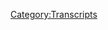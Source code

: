 {{DEFAULTSORT:
    #_TRANSCRIPT_0701:June 23, 2004
}}{{Transcript
    | title         = [[701: June 23, 2004]]
    | caption       = [https://knowledgefight.libsyn.com/701-june-23-2004 Listen to this episode on Libsyn]
    | episodeNumber = [[701: June 23, 2004|701]]
    | length        = 01:17:47
}}

{{MessageBox
    | header     = Warning: Bot Generated Content
    | text       = This transcript was automatically generated by transcription software and likely contains many mistakes and misattributions. Please check the audio for definitive quotes, attribution, and context.
    | image      = N3yvass4myg91.webp
    | imagewidth = 50px
    | id         = warning
}}

{{TranscriptBlock
    | name      = Unknown Speaker
    | timestamp = 00:00:00.000
    | text      = N-n-n-n-n-n-knowledgefight.
}}

{{TranscriptBlock
    | name      = Unknown Speaker
    | timestamp = 00:00:12.960
    | text      = Damn and Jordan, I am sweating.
}}

{{TranscriptBlock
    | name      = Unknown Speaker
    | timestamp = 00:00:18.120
    | text      = Knowledgefight.com, it's time to pray.
}}

{{TranscriptBlock
    | name      = Unknown Speaker
    | timestamp = 00:00:21.320
    | text      = I have great respect for knowledgefight.
}}

{{TranscriptBlock
    | name      = Unknown Speaker
    | timestamp = 00:00:23.859
    | text      = Knowledgefight.
}}

{{TranscriptBlock
    | name      = Unknown Speaker
    | timestamp = 00:00:25.039
    | text      = I'm sick of them posing as if they're the good guys, saying we are the bad guys.
}}

{{TranscriptBlock
    | name      = Unknown Speaker
    | timestamp = 00:00:28.940
    | text      = Knowledgefight.
}}

{{TranscriptBlock
    | name      = Unknown Speaker
    | timestamp = 00:00:30.039
    | text      = Damn and Jordan, knowledgefight.
}}

{{TranscriptBlock
    | name      = Unknown Speaker
    | timestamp = 00:00:32.240
    | text      = Riddle her, riddle her, riddle her.
}}

{{TranscriptBlock
    | name      = Unknown Speaker
    | timestamp = 00:00:34.240
    | text      = I need, I need money.
}}

{{TranscriptBlock
    | name      = Unknown Speaker
    | timestamp = 00:00:36.439
    | text      = Riddle her, riddle her, riddle her.
}}

{{TranscriptBlock
    | name      = Unknown Speaker
    | timestamp = 00:00:39.240
    | text      = Andy and Kansas, Andy and, Andy and, stop it.
}}

{{TranscriptBlock
    | name      = Unknown Speaker
    | timestamp = 00:00:42.840
    | text      = Andy and, Andy and Kansas, Andy and, Andy and, it's time to pray.
}}

{{TranscriptBlock
    | name      = Unknown Speaker
    | timestamp = 00:00:47.039
    | text      = Andy and Kansas, you're on the air, thanks for holding.
}}

{{TranscriptBlock
    | name      = Unknown Speaker
    | timestamp = 00:00:49.240
    | text      = Hello Alex, I'm a first-time caller, I'm a huge fan.
}}

{{TranscriptBlock
    | name      = Unknown Speaker
    | timestamp = 00:00:51.840
    | text      = I love your work.
}}

{{TranscriptBlock
    | name      = Unknown Speaker
    | timestamp = 00:00:52.840
    | text      = Knowledgefight.com.
}}

{{TranscriptBlock
    | name      = Unknown Speaker
    | timestamp = 00:00:57.039
    | text      = I love you.
}}

{{TranscriptBlock
    | name      = Unknown Speaker
    | timestamp = 00:00:59.039
    | text      = Hey everybody, welcome back to Knowledgefight.
}}

{{TranscriptBlock
    | name      = Unknown Speaker
    | timestamp = 00:01:01.039
    | text      = I'm Dan.
}}

{{TranscriptBlock
    | name      = Unknown Speaker
    | timestamp = 00:01:01.539
    | text      = I'm Jordan.
}}

{{TranscriptBlock
    | name      = Unknown Speaker
    | timestamp = 00:01:02.039
    | text      = We're a couple dudes, like to sit around, worship at the altar of Selene and talk a little bit about Alex Jones.
}}

{{TranscriptBlock
    | name      = Unknown Speaker
    | timestamp = 00:01:07.040
    | text      = Oh, indeed we are.
}}

{{TranscriptBlock
    | name      = Unknown Speaker
    | timestamp = 00:01:08.040
    | text      = Dan.
}}

{{TranscriptBlock
    | name      = Unknown Speaker
    | timestamp = 00:01:08.540
    | text      = Jordan.
}}

{{TranscriptBlock
    | name      = Unknown Speaker
    | timestamp = 00:01:09.040
    | text      = Dan.
}}

{{TranscriptBlock
    | name      = Unknown Speaker
    | timestamp = 00:01:09.540
    | text      = Jordan.
}}

{{TranscriptBlock
    | name      = Unknown Speaker
    | timestamp = 00:01:10.040
    | text      = Quick question for you, sir.
}}

{{TranscriptBlock
    | name      = Unknown Speaker
    | timestamp = 00:01:11.040
    | text      = What's up?
}}

{{TranscriptBlock
    | name      = Unknown Speaker
    | timestamp = 00:01:11.540
    | text      = What's your bright spot, Dan?
}}

{{TranscriptBlock
    | name      = Unknown Speaker
    | timestamp = 00:01:12.040
    | text      = Tanis!
}}

{{TranscriptBlock
    | name      = Unknown Speaker
    | timestamp = 00:01:13.040
    | text      = Trying to preempt you.
}}

{{TranscriptBlock
    | name      = Unknown Speaker
    | timestamp = 00:01:16.040
    | text      = That would have been great.
}}

{{TranscriptBlock
    | name      = Unknown Speaker
    | timestamp = 00:01:17.040
    | text      = That would have been fantastic.
}}

{{TranscriptBlock
    | name      = Unknown Speaker
    | timestamp = 00:01:19.040
    | text      = Um, no, I've seen a lot of tweets about Tanis, and so I figured I would try and get it out in front of it.
}}

{{TranscriptBlock
    | name      = Unknown Speaker
    | timestamp = 00:01:25.040
    | text      = That wasn't my bright spot, but.
}}

{{TranscriptBlock
    | name      = Unknown Speaker
    | timestamp = 00:01:26.040
    | text      = Whoa.
}}

{{TranscriptBlock
    | name      = Unknown Speaker
    | timestamp = 00:01:26.540
    | text      = Yeah, yeah, yeah, yeah.
}}

{{TranscriptBlock
    | name      = Unknown Speaker
    | timestamp = 00:01:27.540
    | text      = It was great.
}}

{{TranscriptBlock
    | name      = Unknown Speaker
    | timestamp = 00:01:28.040
    | text      = It was a good morning.
}}

{{TranscriptBlock
    | name      = Unknown Speaker
    | timestamp = 00:01:29.040
    | text      = It was a good tennis morning.
}}

{{TranscriptBlock
    | name      = Unknown Speaker
    | timestamp = 00:01:31.040
    | text      = In reality, my bright spot is, over this weekend, made a rare public appearance.
}}

{{TranscriptBlock
    | name      = Unknown Speaker
    | timestamp = 00:01:35.040
    | text      = Yes.
}}

{{TranscriptBlock
    | name      = Unknown Speaker
    | timestamp = 00:01:36.040
    | text      = Outside of my apartment.
}}

{{TranscriptBlock
    | name      = Unknown Speaker
    | timestamp = 00:01:38.040
    | text      = It was nice.
}}

{{TranscriptBlock
    | name      = Unknown Speaker
    | timestamp = 00:01:39.040
    | text      = I was able to, I was invited to Jared Holt's wedding, friend of the show Jared Holt, and it was a very nice time.
}}

{{TranscriptBlock
    | name      = Unknown Speaker
    | timestamp = 00:01:45.540
    | text      = It was lovely.
}}

{{TranscriptBlock
    | name      = Unknown Speaker
    | timestamp = 00:01:46.040
    | text      = I have not been to a wedding in a very long time.
}}

{{TranscriptBlock
    | name      = Unknown Speaker
    | timestamp = 00:01:48.540
    | text      = Covid.
}}

{{TranscriptBlock
    | name      = Unknown Speaker
    | timestamp = 00:01:49.040
    | text      = Also, a lot of.
}}

{{TranscriptBlock
    | name      = Unknown Speaker
    | timestamp = 00:01:51.040
    | text      = You know, stuff.
}}

{{TranscriptBlock
    | name      = Unknown Speaker
    | timestamp = 00:01:52.040
    | text      = Yeah.
}}

{{TranscriptBlock
    | name      = Unknown Speaker
    | timestamp = 00:01:52.540
    | text      = Yeah.
}}

{{TranscriptBlock
    | name      = Unknown Speaker
    | timestamp = 00:01:53.040
    | text      = And so, yeah, it was a nice time in a botanical garden.
}}

{{TranscriptBlock
    | name      = Unknown Speaker
    | timestamp = 00:01:57.040
    | text      = Wonderful.
}}

{{TranscriptBlock
    | name      = Unknown Speaker
    | timestamp = 00:01:57.540
    | text      = So, it was, always nice to see people in love.
}}

{{TranscriptBlock
    | name      = Unknown Speaker
    | timestamp = 00:02:01.040
    | text      = Hahahaha.
}}

{{TranscriptBlock
    | name      = Unknown Speaker
    | timestamp = 00:02:02.040
    | text      = Why are you laughing?
}}

{{TranscriptBlock
    | name      = Unknown Speaker
    | timestamp = 00:02:04.040
    | text      = Hahahahaha.
}}

{{TranscriptBlock
    | name      = Unknown Speaker
    | timestamp = 00:02:06.040
    | text      = I'm sorry, I'm sorry, I'm sorry.
}}

{{TranscriptBlock
    | name      = Unknown Speaker
    | timestamp = 00:02:08.039
    | text      = There's nothing funny about that.
}}

{{TranscriptBlock
    | name      = Unknown Speaker
    | timestamp = 00:02:10.039
    | text      = It is always nice to see people in love.
}}

{{TranscriptBlock
    | name      = Unknown Speaker
    | timestamp = 00:02:12.039
    | text      = It's just something silly to hear me say something like that.
}}

{{TranscriptBlock
    | name      = Unknown Speaker
    | timestamp = 00:02:14.039
    | text      = No, it's just that it's nice.
}}

{{TranscriptBlock
    | name      = Unknown Speaker
    | timestamp = 00:02:15.039
    | text      = Okay.
}}

{{TranscriptBlock
    | name      = Unknown Speaker
    | timestamp = 00:02:16.039
    | text      = There's nothing silly about you, Siq.
}}

{{TranscriptBlock
    | name      = Unknown Speaker
    | timestamp = 00:02:18.039
    | text      = So yeah, what about you?
}}

{{TranscriptBlock
    | name      = Unknown Speaker
    | timestamp = 00:02:19.039
    | text      = What's your word?
}}

{{TranscriptBlock
    | name      = Unknown Speaker
    | timestamp = 00:02:20.039
    | text      = My bright spot is yesterday, I dropped my partner off at the airport, and later on,
}}

{{TranscriptBlock
    | name      = Unknown Speaker
    | timestamp = 00:02:26.439
    | text      = she landed.
}}

{{TranscriptBlock
    | name      = Unknown Speaker
    | timestamp = 00:02:27.439
    | text      = Well, the landing is good.
}}

{{TranscriptBlock
    | name      = Unknown Speaker
    | timestamp = 00:02:28.439
    | text      = She landed completely fine.
}}

{{TranscriptBlock
    | name      = Unknown Speaker
    | timestamp = 00:02:29.439
    | text      = I like that.
}}

{{TranscriptBlock
    | name      = Unknown Speaker
    | timestamp = 00:02:30.439
    | text      = Everything was fine.
}}

{{TranscriptBlock
    | name      = Unknown Speaker
    | timestamp = 00:02:31.439
    | text      = My bright spot is I went to somebody's wedding, and your bright spot is my wife's gone.
}}

{{TranscriptBlock
    | name      = Unknown Speaker
    | timestamp = 00:02:34.400
    | text      = My wife left me!
}}

{{TranscriptBlock
    | name      = Unknown Speaker
    | timestamp = 00:02:35.840
    | text      = She left me!
}}

{{TranscriptBlock
    | name      = Unknown Speaker
    | timestamp = 00:02:37.360
    | text      = And all the magical spells I kept to keep her here, they're only proximity based, Dan.
}}

{{TranscriptBlock
    | name      = Unknown Speaker
    | timestamp = 00:02:42.599
    | text      = I don't know if she's going to care after this.
}}

{{TranscriptBlock
    | name      = Unknown Speaker
    | timestamp = 00:02:44.479
    | text      = Well, they also, maybe these spells helped her plane land safely, so you can, you know.
}}

{{TranscriptBlock
    | name      = Unknown Speaker
    | timestamp = 00:02:49.520
    | text      = Yeah, no.
}}

{{TranscriptBlock
    | name      = Unknown Speaker
    | timestamp = 00:02:50.520
    | text      = We'll get it that way.
}}

{{TranscriptBlock
    | name      = Unknown Speaker
    | timestamp = 00:02:51.520
    | text      = It was, it is interesting because it was basically like that, it was the closest I'll get to
}}

{{TranscriptBlock
    | name      = Unknown Speaker
    | timestamp = 00:02:55.879
    | text      = sending a child to summer camp.
}}

{{TranscriptBlock
    | name      = Unknown Speaker
    | timestamp = 00:02:58.000
    | text      = I was like, okay, do you have all your stuff?
}}

{{TranscriptBlock
    | name      = Unknown Speaker
    | timestamp = 00:03:00.800
    | text      = Is everything packed and ready?
}}

{{TranscriptBlock
    | name      = Unknown Speaker
    | timestamp = 00:03:02.120
    | text      = Are you going to be okay?
}}

{{TranscriptBlock
    | name      = Unknown Speaker
    | timestamp = 00:03:03.439
    | text      = Don't miss me too much.
}}

{{TranscriptBlock
    | name      = Unknown Speaker
    | timestamp = 00:03:04.520
    | text      = You know, that whole thing.
}}

{{TranscriptBlock
    | name      = Unknown Speaker
    | timestamp = 00:03:05.520
    | text      = Do you have an emergency number?
}}

{{TranscriptBlock
    | name      = Unknown Speaker
    | timestamp = 00:03:07.199
    | text      = Oh, absolutely.
}}

{{TranscriptBlock
    | name      = Unknown Speaker
    | timestamp = 00:03:08.199
    | text      = Absolutely.
}}

{{TranscriptBlock
    | name      = Unknown Speaker
    | timestamp = 00:03:09.199
    | text      = I'm ready.
}}

{{TranscriptBlock
    | name      = Unknown Speaker
    | timestamp = 00:03:10.199
    | text      = But yes, she's happy, having a great time, and I'm alone.
}}

{{TranscriptBlock
    | name      = Unknown Speaker
    | timestamp = 00:03:14.800
    | text      = So it's good news for everybody.
}}

{{TranscriptBlock
    | name      = Unknown Speaker
    | timestamp = 00:03:17.000
    | text      = Hey, all right.
}}

{{TranscriptBlock
    | name      = Unknown Speaker
    | timestamp = 00:03:18.639
    | text      = So Jordan, today we've got an episode to do.
}}

{{TranscriptBlock
    | name      = Unknown Speaker
    | timestamp = 00:03:21.400
    | text      = Oh yeah.
}}

{{TranscriptBlock
    | name      = Unknown Speaker
    | timestamp = 00:03:22.400
    | text      = There's a lot of stuff going on in the present day.
}}

{{TranscriptBlock
    | name      = Unknown Speaker
    | timestamp = 00:03:24.080
    | text      = Certainly we have the situation in Sri Lanka.
}}

{{TranscriptBlock
    | name      = Unknown Speaker
    | timestamp = 00:03:27.360
    | text      = Naturally.
}}

{{TranscriptBlock
    | name      = Unknown Speaker
    | timestamp = 00:03:28.360
    | text      = We've got the Abe assassination, but I gotta be honest, Japan and Sri Lanka are not countries
}}

{{TranscriptBlock
    | name      = Unknown Speaker
    | timestamp = 00:03:35.520
    | text      = that are that important to Alex in the past.
}}

{{TranscriptBlock
    | name      = Unknown Speaker
    | timestamp = 00:03:38.159
    | text      = It is strange.
}}

{{TranscriptBlock
    | name      = Unknown Speaker
    | timestamp = 00:03:39.159
    | text      = They have not been major movers and shakers within globalist conspiracies, and I don't
}}

{{TranscriptBlock
    | name      = Unknown Speaker
    | timestamp = 00:03:44.539
    | text      = particularly care what his take on any of it is.
}}

{{TranscriptBlock
    | name      = Unknown Speaker
    | timestamp = 00:03:47.840
    | text      = Or at least I'm not in a mad dash to find out.
}}

{{TranscriptBlock
    | name      = Unknown Speaker
    | timestamp = 00:03:51.560
    | text      = Yeah, I'm fine without that.
}}

{{TranscriptBlock
    | name      = Unknown Speaker
    | timestamp = 00:03:53.199
    | text      = Yeah.
}}

{{TranscriptBlock
    | name      = Unknown Speaker
    | timestamp = 00:03:54.199
    | text      = I mean, what are you going to say?
}}

{{TranscriptBlock
    | name      = Unknown Speaker
    | timestamp = 00:03:55.479
    | text      = It's all an attack on the globalists, probably.
}}

{{TranscriptBlock
    | name      = Unknown Speaker
    | timestamp = 00:03:57.800
    | text      = Yeah, yeah, yeah.
}}

{{TranscriptBlock
    | name      = Unknown Speaker
    | timestamp = 00:03:58.800
    | text      = I mean, I think the only interesting thing I would be like, what's his take on the homemade
}}

{{TranscriptBlock
    | name      = Unknown Speaker
    | timestamp = 00:04:05.879
    | text      = gun?
}}

{{TranscriptBlock
    | name      = Unknown Speaker
    | timestamp = 00:04:06.879
    | text      = Oh.
}}

{{TranscriptBlock
    | name      = Unknown Speaker
    | timestamp = 00:04:07.879
    | text      = Is he fine with homemade guns or are those against the rules because they take money
}}

{{TranscriptBlock
    | name      = Unknown Speaker
    | timestamp = 00:04:12.719
    | text      = away from honest, hardworking gun manufacturers?
}}

{{TranscriptBlock
    | name      = Unknown Speaker
    | timestamp = 00:04:16.000
    | text      = I think that his take would have to, I think I've heard him talk about like 3D printing
}}

{{TranscriptBlock
    | name      = Unknown Speaker
    | timestamp = 00:04:20.959
    | text      = and stuff.
}}

{{TranscriptBlock
    | name      = Unknown Speaker
    | timestamp = 00:04:21.959
    | text      = Sure.
}}

{{TranscriptBlock
    | name      = Unknown Speaker
    | timestamp = 00:04:22.959
    | text      = He has to be in favor of it.
}}

{{TranscriptBlock
    | name      = Unknown Speaker
    | timestamp = 00:04:23.959
    | text      = Yeah, he would have to.
}}

{{TranscriptBlock
    | name      = Unknown Speaker
    | timestamp = 00:04:24.959
    | text      = Yeah, because otherwise you would be like making a commercial necessity for the existence
}}

{{TranscriptBlock
    | name      = Unknown Speaker
    | timestamp = 00:04:29.920
    | text      = of your right to defend yourself.
}}

{{TranscriptBlock
    | name      = Unknown Speaker
    | timestamp = 00:04:32.279
    | text      = Does seem to be the case.
}}

{{TranscriptBlock
    | name      = Unknown Speaker
    | timestamp = 00:04:33.680
    | text      = Can one craft a spear out of a stick for self-defense?
}}

{{TranscriptBlock
    | name      = Unknown Speaker
    | timestamp = 00:04:37.720
    | text      = Yes, you can.
}}

{{TranscriptBlock
    | name      = Unknown Speaker
    | timestamp = 00:04:38.720
    | text      = You don't need to buy a sword or a spear.
}}

{{TranscriptBlock
    | name      = Unknown Speaker
    | timestamp = 00:04:41.720
    | text      = You can make a shiv.
}}

{{TranscriptBlock
    | name      = Unknown Speaker
    | timestamp = 00:04:43.720
    | text      = Sure.
}}

{{TranscriptBlock
    | name      = Unknown Speaker
    | timestamp = 00:04:44.720
    | text      = I suppose.
}}

{{TranscriptBlock
    | name      = Unknown Speaker
    | timestamp = 00:04:46.120
    | text      = This is the Second Amendment.
}}

{{TranscriptBlock
    | name      = Unknown Speaker
    | timestamp = 00:04:47.519
    | text      = That is an interesting conversation that I think the Supreme Court will eventually get
}}

{{TranscriptBlock
    | name      = Unknown Speaker
    | timestamp = 00:04:51.480
    | text      = to.
}}

{{TranscriptBlock
    | name      = Unknown Speaker
    | timestamp = 00:04:52.480
    | text      = Undoubtedly.
}}

{{TranscriptBlock
    | name      = Unknown Speaker
    | timestamp = 00:04:53.480
    | text      = It's coming soon.
}}

{{TranscriptBlock
    | name      = Unknown Speaker
    | timestamp = 00:04:54.480
    | text      = So it turns out that I made a little bit of a mistake.
}}

{{TranscriptBlock
    | name      = Unknown Speaker
    | timestamp = 00:04:59.600
    | text      = Uh-oh.
}}

{{TranscriptBlock
    | name      = Unknown Speaker
    | timestamp = 00:05:00.600
    | text      = So Boxcar Willie Nelson Mandela Effect sent me a message.
}}

{{TranscriptBlock
    | name      = Unknown Speaker
    | timestamp = 00:05:06.199
    | text      = I don't have a name on this person, I also don't have a name on their son, but they reached
}}

{{TranscriptBlock
    | name      = Unknown Speaker
    | timestamp = 00:05:13.920
    | text      = out and asked that we do an episode for their son's 18th birthday.
}}

{{TranscriptBlock
    | name      = Unknown Speaker
    | timestamp = 00:05:20.519
    | text      = Naturally.
}}

{{TranscriptBlock
    | name      = Unknown Speaker
    | timestamp = 00:05:21.519
    | text      = Which was June 23rd.
}}

{{TranscriptBlock
    | name      = Unknown Speaker
    | timestamp = 00:05:22.939
    | text      = That was yesterday.
}}

{{TranscriptBlock
    | name      = Unknown Speaker
    | timestamp = 00:05:23.939
    | text      = Not quite.
}}

{{TranscriptBlock
    | name      = Unknown Speaker
    | timestamp = 00:05:24.939
    | text      = I mean, it's next week.
}}

{{TranscriptBlock
    | name      = Unknown Speaker
    | timestamp = 00:05:26.480
    | text      = We're recording this on June 22nd.
}}

{{TranscriptBlock
    | name      = Unknown Speaker
    | timestamp = 00:05:28.800
    | text      = Nope.
}}

{{TranscriptBlock
    | name      = Unknown Speaker
    | timestamp = 00:05:29.800
    | text      = Nope.
}}

{{TranscriptBlock
    | name      = Unknown Speaker
    | timestamp = 00:05:30.800
    | text      = We're gonna do this, we're gonna pull it off, Dan.
}}

{{TranscriptBlock
    | name      = Unknown Speaker
    | timestamp = 00:05:31.800
    | text      = We're recording this on June 22nd, I don't know when it'll be released.
}}

{{TranscriptBlock
    | name      = Unknown Speaker
    | timestamp = 00:05:35.560
    | text      = We're not.
}}

{{TranscriptBlock
    | name      = Unknown Speaker
    | timestamp = 00:05:36.560
    | text      = We gotta own up to it.
}}

{{TranscriptBlock
    | name      = Unknown Speaker
    | timestamp = 00:05:37.560
    | text      = We're late.
}}

{{TranscriptBlock
    | name      = Unknown Speaker
    | timestamp = 00:05:38.560
    | text      = Alright.
}}

{{TranscriptBlock
    | name      = Unknown Speaker
    | timestamp = 00:05:39.560
    | text      = Anyway, Boxcar Willie Nelson Mandela Effect reached out with plenty of time and advance.
}}

{{TranscriptBlock
    | name      = Unknown Speaker
    | timestamp = 00:05:43.879
    | text      = Maybe too much time in advance, honestly, and I said, I'll make a note, I'll make a
}}

{{TranscriptBlock
    | name      = Unknown Speaker
    | timestamp = 00:05:49.480
    | text      = note about this.
}}

{{TranscriptBlock
    | name      = Unknown Speaker
    | timestamp = 00:05:50.480
    | text      = It'll happen.
}}

{{TranscriptBlock
    | name      = Unknown Speaker
    | timestamp = 00:05:51.480
    | text      = It's exciting.
}}

{{TranscriptBlock
    | name      = Unknown Speaker
    | timestamp = 00:05:52.480
    | text      = It's your son's 18th birthday.
}}

{{TranscriptBlock
    | name      = Unknown Speaker
    | timestamp = 00:05:53.920
    | text      = In the calendar.
}}

{{TranscriptBlock
    | name      = Unknown Speaker
    | timestamp = 00:05:54.920
    | text      = I cannot say no to people who ask me to do things.
}}

{{TranscriptBlock
    | name      = Unknown Speaker
    | timestamp = 00:05:57.199
    | text      = You really can't.
}}

{{TranscriptBlock
    | name      = Unknown Speaker
    | timestamp = 00:05:58.819
    | text      = And so I did make a note, and I lost it.
}}

{{TranscriptBlock
    | name      = Unknown Speaker
    | timestamp = 00:06:02.319
    | text      = I also told them to send a message to remind me, which they did, but it was in the inbox
}}

{{TranscriptBlock
    | name      = Unknown Speaker
    | timestamp = 00:06:08.079
    | text      = that is completely out of control, and I did not see the message.
}}

{{TranscriptBlock
    | name      = Unknown Speaker
    | timestamp = 00:06:12.240
    | text      = Oh, man.
}}

{{TranscriptBlock
    | name      = Unknown Speaker
    | timestamp = 00:06:13.240
    | text      = Hey, we're only a couple weeks late.
}}

{{TranscriptBlock
    | name      = Unknown Speaker
    | timestamp = 00:06:15.319
    | text      = Let's just remind everybody, it is just the two of us, and that means you.
}}

{{TranscriptBlock
    | name      = Unknown Speaker
    | timestamp = 00:06:19.319
    | text      = That means it's just you.
}}

{{TranscriptBlock
    | name      = Unknown Speaker
    | timestamp = 00:06:20.800
    | text      = Yeah.
}}

{{TranscriptBlock
    | name      = Unknown Speaker
    | timestamp = 00:06:21.800
    | text      = And sometimes, look, email and various inboxes are completely destroyed.
}}

{{TranscriptBlock
    | name      = Unknown Speaker
    | timestamp = 00:06:27.759
    | text      = Oh, no.
}}

{{TranscriptBlock
    | name      = Unknown Speaker
    | timestamp = 00:06:28.759
    | text      = But I can't handle them.
}}

{{TranscriptBlock
    | name      = Unknown Speaker
    | timestamp = 00:06:29.759
    | text      = Chaos.
}}

{{TranscriptBlock
    | name      = Unknown Speaker
    | timestamp = 00:06:30.759
    | text      = I can't manage them.
}}

{{TranscriptBlock
    | name      = Unknown Speaker
    | timestamp = 00:06:31.759
    | text      = I'm trying.
}}

{{TranscriptBlock
    | name      = Unknown Speaker
    | timestamp = 00:06:32.759
    | text      = Anyway.
}}

{{TranscriptBlock
    | name      = Unknown Speaker
    | timestamp = 00:06:33.759
    | text      = You're doing great.
}}

{{TranscriptBlock
    | name      = Unknown Speaker
    | timestamp = 00:06:34.759
    | text      = We're late.
}}

{{TranscriptBlock
    | name      = Unknown Speaker
    | timestamp = 00:06:35.759
    | text      = Yes.
}}

{{TranscriptBlock
    | name      = Unknown Speaker
    | timestamp = 00:06:36.759
    | text      = But I wanna wish a happy birthday to Boxcar Willie Nelson Mandela Effect's child.
}}

{{TranscriptBlock
    | name      = Unknown Speaker
    | timestamp = 00:06:38.720
    | text      = Of course.
}}

{{TranscriptBlock
    | name      = Unknown Speaker
    | timestamp = 00:06:39.720
    | text      = And say, hey, very excited that you're gonna register to vote.
}}

{{TranscriptBlock
    | name      = Unknown Speaker
    | timestamp = 00:06:43.800
    | text      = Very, very fun.
}}

{{TranscriptBlock
    | name      = Unknown Speaker
    | timestamp = 00:06:45.240
    | text      = I wish you the best.
}}

{{TranscriptBlock
    | name      = Unknown Speaker
    | timestamp = 00:06:47.560
    | text      = Don't buy a gun, make one.
}}

{{TranscriptBlock
    | name      = Unknown Speaker
    | timestamp = 00:06:48.899
    | text      = And so we had a request to do this episode about the day that this child was born.
}}

{{TranscriptBlock
    | name      = Unknown Speaker
    | timestamp = 00:06:56.040
    | text      = And so this would be June 23rd, 2004, and that is what we're doing today.
}}

{{TranscriptBlock
    | name      = Unknown Speaker
    | timestamp = 00:07:01.959
    | text      = All right.
}}

{{TranscriptBlock
    | name      = Unknown Speaker
    | timestamp = 00:07:02.959
    | text      = We're gonna be going over...
}}

{{TranscriptBlock
    | name      = Unknown Speaker
    | timestamp = 00:07:03.959
    | text      = Right on time.
}}

{{TranscriptBlock
    | name      = Unknown Speaker
    | timestamp = 00:07:04.959
    | text      = Happy 18th.
}}

{{TranscriptBlock
    | name      = Unknown Speaker
    | timestamp = 00:07:05.959
    | text      = Happy 18th.
}}

{{TranscriptBlock
    | name      = Unknown Speaker
    | timestamp = 00:07:06.959
    | text      = Happy 18th in some days.
}}

{{TranscriptBlock
    | name      = Unknown Speaker
    | timestamp = 00:07:11.480
    | text      = You turned 18 just in time for Jules to be outlawed.
}}

{{TranscriptBlock
    | name      = Unknown Speaker
    | timestamp = 00:07:15.879
    | text      = Welcome.
}}

{{TranscriptBlock
    | name      = Unknown Speaker
    | timestamp = 00:07:17.120
    | text      = Oh, boy.
}}

{{TranscriptBlock
    | name      = Unknown Speaker
    | timestamp = 00:07:19.060
    | text      = So this episode is actually pretty fortuitous.
}}

{{TranscriptBlock
    | name      = Unknown Speaker
    | timestamp = 00:07:24.319
    | text      = It's interesting that this was a randomly chosen episode based on this birthday, because
}}

{{TranscriptBlock
    | name      = Unknown Speaker
    | timestamp = 00:07:30.160
    | text      = there's some stuff very much worth touching on here.
}}

{{TranscriptBlock
    | name      = Unknown Speaker
    | timestamp = 00:07:33.560
    | text      = Sure.
}}

{{TranscriptBlock
    | name      = Unknown Speaker
    | timestamp = 00:07:34.560
    | text      = I'm excited about that, but I would like to give a happy birthday message in the only
}}

{{TranscriptBlock
    | name      = Unknown Speaker
    | timestamp = 00:07:39.279
    | text      = way we know how.
}}

{{TranscriptBlock
    | name      = Unknown Speaker
    | timestamp = 00:07:40.980
    | text      = Giving someone life is giving someone death.
}}

{{TranscriptBlock
    | name      = Unknown Speaker
    | timestamp = 00:07:45.899
    | text      = You could say that life is death.
}}

{{TranscriptBlock
    | name      = Unknown Speaker
    | timestamp = 00:07:51.319
    | text      = Happy birthday.
}}

{{TranscriptBlock
    | name      = Unknown Speaker
    | timestamp = 00:07:52.319
    | text      = Happy birthday.
}}

{{TranscriptBlock
    | name      = Unknown Speaker
    | timestamp = 00:07:53.319
    | text      = Now, let's begin here on June 23rd.
}}

{{TranscriptBlock
    | name      = Unknown Speaker
    | timestamp = 00:07:55.319
    | text      = Here is why this is a fortuitous episode for us to cover.
}}

{{TranscriptBlock
    | name      = Unknown Speaker
    | timestamp = 00:08:00.759
    | text      = And also, Randy Weaver is here in Austin, Texas, and I've been meaning to get him on.
}}

{{TranscriptBlock
    | name      = Unknown Speaker
    | timestamp = 00:08:04.639
    | text      = I just hadn't gotten around to it.
}}

{{TranscriptBlock
    | name      = Unknown Speaker
    | timestamp = 00:08:05.639
    | text      = He may be coming on the show as well today.
}}

{{TranscriptBlock
    | name      = Unknown Speaker
    | timestamp = 00:08:07.480
    | text      = Got a new book out, of course, from the Ruby Ridge tragedy back in 1992.
}}

{{TranscriptBlock
    | name      = Unknown Speaker
    | timestamp = 00:08:12.879
    | text      = Yeah.
}}

{{TranscriptBlock
    | name      = Unknown Speaker
    | timestamp = 00:08:13.879
    | text      = Randy Weaver is, Alex is saying, he may be coming on the show.
}}

{{TranscriptBlock
    | name      = Unknown Speaker
    | timestamp = 00:08:17.639
    | text      = Right.
}}

{{TranscriptBlock
    | name      = Unknown Speaker
    | timestamp = 00:08:18.639
    | text      = He, of course, is the father involved in the Ruby Ridge standoff, whose wife and child
}}

{{TranscriptBlock
    | name      = Unknown Speaker
    | timestamp = 00:08:26.040
    | text      = were killed by the government.
}}

{{TranscriptBlock
    | name      = Unknown Speaker
    | timestamp = 00:08:28.680
    | text      = Yep.
}}

{{TranscriptBlock
    | name      = Unknown Speaker
    | timestamp = 00:08:29.680
    | text      = And also, just a bit of a nutty guy, it's kind of difficult sometimes to disambiguate
}}

{{TranscriptBlock
    | name      = Unknown Speaker
    | timestamp = 00:08:38.679
    | text      = the tragedy that happened and the mistakes, egregious mistakes in some respects, that
}}

{{TranscriptBlock
    | name      = Unknown Speaker
    | timestamp = 00:08:44.919
    | text      = were made by the government in terms of carrying out that whole thing.
}}

{{TranscriptBlock
    | name      = Unknown Speaker
    | timestamp = 00:08:50.960
    | text      = And him also just being not a great dude.
}}

{{TranscriptBlock
    | name      = Unknown Speaker
    | timestamp = 00:08:54.519
    | text      = Yeah, yeah, yeah, yeah.
}}

{{TranscriptBlock
    | name      = Unknown Speaker
    | timestamp = 00:08:55.879
    | text      = I mean, you know, when you start one of those standoffs, it's usually not because you're
}}

{{TranscriptBlock
    | name      = Unknown Speaker
    | timestamp = 00:09:00.399
    | text      = in the best place.
}}

{{TranscriptBlock
    | name      = Unknown Speaker
    | timestamp = 00:09:01.759
    | text      = And then when the government murders your family, that usually doesn't like improve
}}

{{TranscriptBlock
    | name      = Unknown Speaker
    | timestamp = 00:09:05.559
    | text      = things.
}}

{{TranscriptBlock
    | name      = Unknown Speaker
    | timestamp = 00:09:06.559
    | text      = So, can't argue with that.
}}

{{TranscriptBlock
    | name      = Unknown Speaker
    | timestamp = 00:09:08.360
    | text      = There's a lot of really shitty stuff about him.
}}

{{TranscriptBlock
    | name      = Unknown Speaker
    | timestamp = 00:09:11.480
    | text      = You know, obviously there's the fact that he was hanging out with the Aryan Nations
}}

{{TranscriptBlock
    | name      = Unknown Speaker
    | timestamp = 00:09:16.480
    | text      = compound, that he had sold illegal weapons, that he was probably deeply anti-Semitic.
}}

{{TranscriptBlock
    | name      = Unknown Speaker
    | timestamp = 00:09:23.759
    | text      = There's a picture of him that you can find where he's wearing a shirt that says, just
}}

{{TranscriptBlock
    | name      = Unknown Speaker
    | timestamp = 00:09:29.240
    | text      = say no to the Zog, Zionist occupied government.
}}

{{TranscriptBlock
    | name      = Unknown Speaker
    | timestamp = 00:09:33.679
    | text      = Obviously.
}}

{{TranscriptBlock
    | name      = Unknown Speaker
    | timestamp = 00:09:34.679
    | text      = So he had a lot of those ideologies, but again, none of that justifies killing his wife and
}}

{{TranscriptBlock
    | name      = Unknown Speaker
    | timestamp = 00:09:40.960
    | text      = his child.
}}

{{TranscriptBlock
    | name      = Unknown Speaker
    | timestamp = 00:09:41.960
    | text      = Yeah, the whole murdering their family thing is the real problem here.
}}

{{TranscriptBlock
    | name      = Unknown Speaker
    | timestamp = 00:09:45.059
    | text      = Like I get he's a racist piece of shit, but don't murder his family.
}}

{{TranscriptBlock
    | name      = Unknown Speaker
    | timestamp = 00:09:47.960
    | text      = Right.
}}

{{TranscriptBlock
    | name      = Unknown Speaker
    | timestamp = 00:09:48.960
    | text      = I feel like that's not complicated.
}}

{{TranscriptBlock
    | name      = Unknown Speaker
    | timestamp = 00:09:49.960
    | text      = I think that as you, you know, from my understanding of it and my looking into the events of that
}}

{{TranscriptBlock
    | name      = Unknown Speaker
    | timestamp = 00:09:56.720
    | text      = standoff, it's not like the government came in and they were like, ha ha, we're going
}}

{{TranscriptBlock
    | name      = Unknown Speaker
    | timestamp = 00:10:00.720
    | text      = to kill your family.
}}

{{TranscriptBlock
    | name      = Unknown Speaker
    | timestamp = 00:10:02.000
    | text      = No, no.
}}

{{TranscriptBlock
    | name      = Unknown Speaker
    | timestamp = 00:10:03.000
    | text      = There's a lot of worst case scenario situations that ended up spiraling and leading to what
}}

{{TranscriptBlock
    | name      = Unknown Speaker
    | timestamp = 00:10:11.639
    | text      = happened, which isn't to say that the people who did kill people should be off the hook
}}

{{TranscriptBlock
    | name      = Unknown Speaker
    | timestamp = 00:10:16.399
    | text      = for it.
}}

{{TranscriptBlock
    | name      = Unknown Speaker
    | timestamp = 00:10:17.399
    | text      = Right.
}}

{{TranscriptBlock
    | name      = Unknown Speaker
    | timestamp = 00:10:18.399
    | text      = Right.
}}

{{TranscriptBlock
    | name      = Unknown Speaker
    | timestamp = 00:10:19.399
    | text      = Because the government murdered these people because they were anti-government or whatever.
}}

{{TranscriptBlock
    | name      = Unknown Speaker
    | timestamp = 00:10:24.120
    | text      = Folks like Alex may want to portray it.
}}

{{TranscriptBlock
    | name      = Unknown Speaker
    | timestamp = 00:10:26.840
    | text      = Right.
}}

{{TranscriptBlock
    | name      = Unknown Speaker
    | timestamp = 00:10:27.840
    | text      = Right.
}}

{{TranscriptBlock
    | name      = Unknown Speaker
    | timestamp = 00:10:28.840
    | text      = Right.
}}

{{TranscriptBlock
    | name      = Unknown Speaker
    | timestamp = 00:10:29.840
    | text      = Right.
}}

{{TranscriptBlock
    | name      = Unknown Speaker
    | timestamp = 00:10:30.840
    | text      = It wasn't a premeditated murder, but it wasn't exactly an unmeditated murder either.
}}

{{TranscriptBlock
    | name      = Unknown Speaker
    | timestamp = 00:10:31.840
    | text      = Well, you've talked a bit about the, the Ruby Ridge situation in past episodes.
}}

{{TranscriptBlock
    | name      = Unknown Speaker
    | timestamp = 00:10:36.919
    | text      = And so I don't want to dwell too much on it as like a, Hey, let's talk about this for
}}

{{TranscriptBlock
    | name      = Unknown Speaker
    | timestamp = 00:10:41.399
    | text      = half an hour.
}}

{{TranscriptBlock
    | name      = Unknown Speaker
    | timestamp = 00:10:43.279
    | text      = But it's wild to see Randy Weaver appearing on Infowars.
}}

{{TranscriptBlock
    | name      = Unknown Speaker
    | timestamp = 00:10:49.759
    | text      = That's not something that I was aware happened.
}}

{{TranscriptBlock
    | name      = Unknown Speaker
    | timestamp = 00:10:52.399
    | text      = I didn't know that he was like somebody who would go on Infowars.
}}

{{TranscriptBlock
    | name      = Unknown Speaker
    | timestamp = 00:10:57.039
    | text      = I didn't know that he and Alex were acquainted.
}}

{{TranscriptBlock
    | name      = Unknown Speaker
    | timestamp = 00:10:59.279
    | text      = I guess I could have assumed that on some level, but like, I don't know if I've ever
}}

{{TranscriptBlock
    | name      = Unknown Speaker
    | timestamp = 00:11:03.720
    | text      = heard, like I knew that Alex had worked early on in his career to try and help rebuild the
}}

{{TranscriptBlock
    | name      = Unknown Speaker
    | timestamp = 00:11:09.919
    | text      = Mount Carmel church for the Branch Davidians.
}}

{{TranscriptBlock
    | name      = Unknown Speaker
    | timestamp = 00:11:11.879
    | text      = Right.
}}

{{TranscriptBlock
    | name      = Unknown Speaker
    | timestamp = 00:11:12.879
    | text      = And I don't know if I've ever heard Branch Davidians on his show.
}}

{{TranscriptBlock
    | name      = Unknown Speaker
    | timestamp = 00:11:15.960
    | text      = Right.
}}

{{TranscriptBlock
    | name      = Unknown Speaker
    | timestamp = 00:11:16.960
    | text      = I knew that he supported Randy Weaver and you know, the, the Ruby Ridge situation is
}}

{{TranscriptBlock
    | name      = Unknown Speaker
    | timestamp = 00:11:22.480
    | text      = obviously a catalyzing and radicalizing moment for a lot of the right wing.
}}

{{TranscriptBlock
    | name      = Unknown Speaker
    | timestamp = 00:11:26.919
    | text      = Naturally.
}}

{{TranscriptBlock
    | name      = Unknown Speaker
    | timestamp = 00:11:27.919
    | text      = But I didn't, I didn't know that he would ever appeared on Infowars, which is surprising.
}}

{{TranscriptBlock
    | name      = Unknown Speaker
    | timestamp = 00:11:33.399
    | text      = Did he, did Randy Weaver make a ton of media appearances following like the years?
}}

{{TranscriptBlock
    | name      = Unknown Speaker
    | timestamp = 00:11:38.720
    | text      = No, no, no.
}}

{{TranscriptBlock
    | name      = Unknown Speaker
    | timestamp = 00:11:39.720
    | text      = I mean like afterwards for sure, but like over the years, did he continue to have that?
}}

{{TranscriptBlock
    | name      = Unknown Speaker
    | timestamp = 00:11:44.759
    | text      = I think he probably did make a number of them, but I would assume that they'd be like, I
}}

{{TranscriptBlock
    | name      = Unknown Speaker
    | timestamp = 00:11:50.279
    | text      = don't know, like an ABC documentary, not like a 2020 or a 60 minutes kind of thing.
}}

{{TranscriptBlock
    | name      = Unknown Speaker
    | timestamp = 00:11:58.159
    | text      = I would, I'm surprised, I'm surprised to hear him on Infowars.
}}

{{TranscriptBlock
    | name      = Unknown Speaker
    | timestamp = 00:12:02.220
    | text      = Not because I think that his standards would be higher, but just not a great place to go.
}}

{{TranscriptBlock
    | name      = Unknown Speaker
    | timestamp = 00:12:07.519
    | text      = But I think that the reality is that this interview is mostly happening because Randy
}}

{{TranscriptBlock
    | name      = Unknown Speaker
    | timestamp = 00:12:13.659
    | text      = Weaver's got this book coming out as Alex referenced, he's on a book tour and he does
}}

{{TranscriptBlock
    | name      = Unknown Speaker
    | timestamp = 00:12:18.919
    | text      = mention the next stop on his book tour is a Mexican restaurant on some highway outside
}}

{{TranscriptBlock
    | name      = Unknown Speaker
    | timestamp = 00:12:26.799
    | text      = of Austin.
}}

{{TranscriptBlock
    | name      = Unknown Speaker
    | timestamp = 00:12:27.879
    | text      = Like it's a ways it's in Texas and Alex can't figure out which one it is because there's
}}

{{TranscriptBlock
    | name      = Unknown Speaker
    | timestamp = 00:12:32.759
    | text      = multiple of this Mexican restaurant on that highway.
}}

{{TranscriptBlock
    | name      = Unknown Speaker
    | timestamp = 00:12:35.799
    | text      = No, come on.
}}

{{TranscriptBlock
    | name      = Unknown Speaker
    | timestamp = 00:12:36.799
    | text      = Yeah.
}}

{{TranscriptBlock
    | name      = Unknown Speaker
    | timestamp = 00:12:37.799
    | text      = So they do spend a bit of time trying to figure out.
}}

{{TranscriptBlock
    | name      = Unknown Speaker
    | timestamp = 00:12:38.799
    | text      = Get a little who's on first.
}}

{{TranscriptBlock
    | name      = Unknown Speaker
    | timestamp = 00:12:39.799
    | text      = Yeah.
}}

{{TranscriptBlock
    | name      = Unknown Speaker
    | timestamp = 00:12:40.799
    | text      = You got to take a left at the exit, but it's the one with the corner that's got the fountain
}}

{{TranscriptBlock
    | name      = Unknown Speaker
    | timestamp = 00:12:44.559
    | text      = on it.
}}

{{TranscriptBlock
    | name      = Unknown Speaker
    | timestamp = 00:12:45.559
    | text      = Not that, no, not the McDonald's.
}}

{{TranscriptBlock
    | name      = Unknown Speaker
    | timestamp = 00:12:47.120
    | text      = It's basically that.
}}

{{TranscriptBlock
    | name      = Unknown Speaker
    | timestamp = 00:12:48.120
    | text      = Yeah.
}}

{{TranscriptBlock
    | name      = Unknown Speaker
    | timestamp = 00:12:49.120
    | text      = And so he's making an appearance at this Mexican restaurant where he's not going to give a
}}

{{TranscriptBlock
    | name      = Unknown Speaker
    | timestamp = 00:12:51.200
    | text      = speech, but he'll answer some questions and then everybody's going to have a nice dinner.
}}

{{TranscriptBlock
    | name      = Unknown Speaker
    | timestamp = 00:12:56.120
    | text      = Okay.
}}

{{TranscriptBlock
    | name      = Unknown Speaker
    | timestamp = 00:12:57.120
    | text      = Okay.
}}

{{TranscriptBlock
    | name      = Unknown Speaker
    | timestamp = 00:12:58.120
    | text      = Okay.
}}

{{TranscriptBlock
    | name      = Unknown Speaker
    | timestamp = 00:12:59.120
    | text      = And then also I guess calling into Infowars is part of the book tour.
}}

{{TranscriptBlock
    | name      = Unknown Speaker
    | timestamp = 00:13:01.519
    | text      = I'm surprised his book tour was not so successful that I found out about it because this Mexican
}}

{{TranscriptBlock
    | name      = Unknown Speaker
    | timestamp = 00:13:06.000
    | text      = restaurant situation seems very promising towards his further career.
}}

{{TranscriptBlock
    | name      = Unknown Speaker
    | timestamp = 00:13:09.600
    | text      = Man, I think I'd go to a book event at a Mexican restaurant.
}}

{{TranscriptBlock
    | name      = Unknown Speaker
    | timestamp = 00:13:14.360
    | text      = I could get a burrito and hear about the crazy right wing politics.
}}

{{TranscriptBlock
    | name      = Unknown Speaker
    | timestamp = 00:13:19.600
    | text      = I ran an open mic out of a Mexican restaurant for a long time.
}}

{{TranscriptBlock
    | name      = Unknown Speaker
    | timestamp = 00:13:22.620
    | text      = So yeah, I've been there, but we...
}}

{{TranscriptBlock
    | name      = Unknown Speaker
    | timestamp = 00:13:25.159
    | text      = Didn't go well, did it?
}}

{{TranscriptBlock
    | name      = Unknown Speaker
    | timestamp = 00:13:26.159
    | text      = Didn't go well.
}}

{{TranscriptBlock
    | name      = Unknown Speaker
    | timestamp = 00:13:27.159
    | text      = Didn't go well.
}}

{{TranscriptBlock
    | name      = Unknown Speaker
    | timestamp = 00:13:28.159
    | text      = Nope.
}}

{{TranscriptBlock
    | name      = Unknown Speaker
    | timestamp = 00:13:29.159
    | text      = I imagine this book event didn't either.
}}

{{TranscriptBlock
    | name      = Unknown Speaker
    | timestamp = 00:13:30.159
    | text      = Anyway, I have completely ruined the surprise that he does end up showing up because Alex
}}

{{TranscriptBlock
    | name      = Unknown Speaker
    | timestamp = 00:13:33.679
    | text      = Singh is trying to get him on.
}}

{{TranscriptBlock
    | name      = Unknown Speaker
    | timestamp = 00:13:35.279
    | text      = Sure, sure.
}}

{{TranscriptBlock
    | name      = Unknown Speaker
    | timestamp = 00:13:36.279
    | text      = He does in fact appear.
}}

{{TranscriptBlock
    | name      = Unknown Speaker
    | timestamp = 00:13:37.919
    | text      = And we'll get to that interview, which is wild.
}}

{{TranscriptBlock
    | name      = Unknown Speaker
    | timestamp = 00:13:41.320
    | text      = I believe that.
}}

{{TranscriptBlock
    | name      = Unknown Speaker
    | timestamp = 00:13:42.320
    | text      = Eh, I'm overselling it.
}}

{{TranscriptBlock
    | name      = Unknown Speaker
    | timestamp = 00:13:44.000
    | text      = It's... there's a couple things that are like, whoa, whoa, whoa, whoa, whoa.
}}

{{TranscriptBlock
    | name      = Unknown Speaker
    | timestamp = 00:13:48.399
    | text      = Okay.
}}

{{TranscriptBlock
    | name      = Unknown Speaker
    | timestamp = 00:13:49.399
    | text      = But wild might be a stretch.
}}

{{TranscriptBlock
    | name      = Unknown Speaker
    | timestamp = 00:13:50.399
    | text      = Okay.
}}

{{TranscriptBlock
    | name      = Unknown Speaker
    | timestamp = 00:13:51.399
    | text      = So Alex is mad at the ADL.
}}

{{TranscriptBlock
    | name      = Unknown Speaker
    | timestamp = 00:13:53.080
    | text      = Good.
}}

{{TranscriptBlock
    | name      = Unknown Speaker
    | timestamp = 00:13:54.080
    | text      = You'll never guess why.
}}

{{TranscriptBlock
    | name      = Unknown Speaker
    | timestamp = 00:13:55.080
    | text      = Oh, I don't know.
}}

{{TranscriptBlock
    | name      = Unknown Speaker
    | timestamp = 00:13:56.080
    | text      = The ADL urges Texas DLP to modify party platform calling America a Christian nation.
}}

{{TranscriptBlock
    | name      = Unknown Speaker
    | timestamp = 00:14:02.200
    | text      = And you better do it.
}}

{{TranscriptBlock
    | name      = Unknown Speaker
    | timestamp = 00:14:03.200
    | text      = I would imagine the Christian coalition in Texas will agree.
}}

{{TranscriptBlock
    | name      = Unknown Speaker
    | timestamp = 00:14:05.639
    | text      = We don't want to be antisemitic.
}}

{{TranscriptBlock
    | name      = Unknown Speaker
    | timestamp = 00:14:06.639
    | text      = I mean, decide you're Christian is basically antisemitic now and so being sarcastic here
}}

{{TranscriptBlock
    | name      = Unknown Speaker
    | timestamp = 00:14:11.840
    | text      = folks, but that's what, I mean, man, what, when are these people going to stop?
}}

{{TranscriptBlock
    | name      = Unknown Speaker
    | timestamp = 00:14:16.480
    | text      = I mean, Yeesh, when are these people going to stop?
}}

{{TranscriptBlock
    | name      = Unknown Speaker
    | timestamp = 00:14:21.200
    | text      = I mean, that is an interesting way to be like, we don't want to be antisemitic, no, sarcastic,
}}

{{TranscriptBlock
    | name      = Unknown Speaker
    | timestamp = 00:14:27.799
    | text      = obviously.
}}

{{TranscriptBlock
    | name      = Unknown Speaker
    | timestamp = 00:14:28.799
    | text      = I mean, no, the part where I, the part where I was making, wait, no, anyways, these people
}}

{{TranscriptBlock
    | name      = Unknown Speaker
    | timestamp = 00:14:33.080
    | text      = are, wait.
}}

{{TranscriptBlock
    | name      = Unknown Speaker
    | timestamp = 00:14:34.080
    | text      = Oh no, no.
}}

{{TranscriptBlock
    | name      = Unknown Speaker
    | timestamp = 00:14:35.080
    | text      = Oh boy.
}}

{{TranscriptBlock
    | name      = Unknown Speaker
    | timestamp = 00:14:36.080
    | text      = Yeah.
}}

{{TranscriptBlock
    | name      = Unknown Speaker
    | timestamp = 00:14:37.080
    | text      = That's, that's a mess.
}}

{{TranscriptBlock
    | name      = Unknown Speaker
    | timestamp = 00:14:38.080
    | text      = And then the other thing too, is that like the obvious conflation that's going on is,
}}

{{TranscriptBlock
    | name      = Unknown Speaker
    | timestamp = 00:14:43.000
    | text      = is, is shameful.
}}

{{TranscriptBlock
    | name      = Unknown Speaker
    | timestamp = 00:14:44.000
    | text      = And that is that the complaint is the Texas GOP part of their platform is that America
}}

{{TranscriptBlock
    | name      = Unknown Speaker
    | timestamp = 00:14:49.919
    | text      = is a Christian nation, right?
}}

{{TranscriptBlock
    | name      = Unknown Speaker
    | timestamp = 00:14:52.039
    | text      = That is troubling for groups that are non-Christian because that's basically saying like this
}}

{{TranscriptBlock
    | name      = Unknown Speaker
    | timestamp = 00:14:58.080
    | text      = country is about us, not you.
}}

{{TranscriptBlock
    | name      = Unknown Speaker
    | timestamp = 00:14:59.899
    | text      = We own this nation and we allow you to live here.
}}

{{TranscriptBlock
    | name      = Unknown Speaker
    | timestamp = 00:15:03.679
    | text      = Exactly.
}}

{{TranscriptBlock
    | name      = Unknown Speaker
    | timestamp = 00:15:04.679
    | text      = Yes.
}}

{{TranscriptBlock
    | name      = Unknown Speaker
    | timestamp = 00:15:05.679
    | text      = And Alex is conflating that with the idea of saying that you're Christian is antisemitic,
}}

{{TranscriptBlock
    | name      = Unknown Speaker
    | timestamp = 00:15:10.360
    | text      = which is not at all what anybody is asserting.
}}

{{TranscriptBlock
    | name      = Unknown Speaker
    | timestamp = 00:15:13.440
    | text      = He's using this sarcasm in order to create a straw man to argue against because the actual
}}

{{TranscriptBlock
    | name      = Unknown Speaker
    | timestamp = 00:15:18.980
    | text      = position and the actual complaint that's being made is something that he actually, he can't
}}

{{TranscriptBlock
    | name      = Unknown Speaker
    | timestamp = 00:15:23.320
    | text      = argue against.
}}

{{TranscriptBlock
    | name      = Unknown Speaker
    | timestamp = 00:15:24.320
    | text      = No, no, no.
}}

{{TranscriptBlock
    | name      = Unknown Speaker
    | timestamp = 00:15:25.320
    | text      = I mean, the fun part is that just because you say something in a sarcastic tone does
}}

{{TranscriptBlock
    | name      = Unknown Speaker
    | timestamp = 00:15:28.779
    | text      = not mean that you are also admitting that it is true.
}}

{{TranscriptBlock
    | name      = Unknown Speaker
    | timestamp = 00:15:31.679
    | text      = You know, like, Oh, I like to see the sun outside.
}}

{{TranscriptBlock
    | name      = Unknown Speaker
    | timestamp = 00:15:36.000
    | text      = Like no, you do.
}}

{{TranscriptBlock
    | name      = Unknown Speaker
    | timestamp = 00:15:37.000
    | text      = Why?
}}

{{TranscriptBlock
    | name      = Unknown Speaker
    | timestamp = 00:15:38.000
    | text      = I don't understand why you're being sarcastic about that.
}}

{{TranscriptBlock
    | name      = Unknown Speaker
    | timestamp = 00:15:39.700
    | text      = You don't like Jews.
}}

{{TranscriptBlock
    | name      = Unknown Speaker
    | timestamp = 00:15:41.200
    | text      = Thank you.
}}

{{TranscriptBlock
    | name      = Unknown Speaker
    | timestamp = 00:15:42.200
    | text      = One of the things that I think you're going to see, and I noticed on this episode in particular
}}

{{TranscriptBlock
    | name      = Unknown Speaker
    | timestamp = 00:15:45.460
    | text      = is that that is one of his like major rhetorical tactics is this sarcasm being used to create
}}

{{TranscriptBlock
    | name      = Unknown Speaker
    | timestamp = 00:15:53.120
    | text      = a straw man version of an argument that he like, it's the only way out for him.
}}

{{TranscriptBlock
    | name      = Unknown Speaker
    | timestamp = 00:15:58.240
    | text      = There's no other real tactic that he can use.
}}

{{TranscriptBlock
    | name      = Unknown Speaker
    | timestamp = 00:16:00.360
    | text      = Yeah.
}}

{{TranscriptBlock
    | name      = Unknown Speaker
    | timestamp = 00:16:01.360
    | text      = So he covers a story.
}}

{{TranscriptBlock
    | name      = Unknown Speaker
    | timestamp = 00:16:02.360
    | text      = This is one of the big stories of the day.
}}

{{TranscriptBlock
    | name      = Unknown Speaker
    | timestamp = 00:16:04.539
    | text      = And I honestly think like, all right, this is an annoyance, but I don't really know if
}}

{{TranscriptBlock
    | name      = Unknown Speaker
    | timestamp = 00:16:09.360
    | text      = this is like Alex thinks this is police state shit.
}}

{{TranscriptBlock
    | name      = Unknown Speaker
    | timestamp = 00:16:13.039
    | text      = Here's another police state article and I'll get into the giant fleet actions that are
}}

{{TranscriptBlock
    | name      = Unknown Speaker
    | timestamp = 00:16:17.039
    | text      = going on right now and all the torture news and the censorship news, it's, it's, it's
}}

{{TranscriptBlock
    | name      = Unknown Speaker
    | timestamp = 00:16:23.080
    | text      = Legion.
}}

{{TranscriptBlock
    | name      = Unknown Speaker
    | timestamp = 00:16:24.080
    | text      = But before I do that, here's an AP article out of Miami associated press, a shackled
}}

{{TranscriptBlock
    | name      = Unknown Speaker
    | timestamp = 00:16:29.279
    | text      = teacher's aid, tried to explain her predicament to a judge through tears Friday.
}}

{{TranscriptBlock
    | name      = Unknown Speaker
    | timestamp = 00:16:34.879
    | text      = And again, every day I see multiple articles, I have several like this today.
}}

{{TranscriptBlock
    | name      = Unknown Speaker
    | timestamp = 00:16:39.919
    | text      = Vacationing from Riverton, Wyoming, Hope Clark said she had been rousted by federal agents
}}

{{TranscriptBlock
    | name      = Unknown Speaker
    | timestamp = 00:16:48.320
    | text      = at her cruise ship cabin door at 6 30 AM.
}}

{{TranscriptBlock
    | name      = Unknown Speaker
    | timestamp = 00:16:52.080
    | text      = She was put in handcuffs and a bench warrant for failing to put away her marshmallows and
}}

{{TranscriptBlock
    | name      = Unknown Speaker
    | timestamp = 00:16:57.840
    | text      = hot chocolate while staying at Yellowstone national park last year.
}}

{{TranscriptBlock
    | name      = Unknown Speaker
    | timestamp = 00:17:03.799
    | text      = The catch part said she had to pay a $50 fine the same day for the federal offense of improper
}}

{{TranscriptBlock
    | name      = Unknown Speaker
    | timestamp = 00:17:09.240
    | text      = food storage before he was allowed to leave the park.
}}

{{TranscriptBlock
    | name      = Unknown Speaker
    | timestamp = 00:17:11.799
    | text      = Nevertheless, a warrant claiming she had not paid went into the federal law enforcement
}}

{{TranscriptBlock
    | name      = Unknown Speaker
    | timestamp = 00:17:15.799
    | text      = database, which she paid back in the United States from Cozumel, Mexico, uh, on carnival
}}

{{TranscriptBlock
    | name      = Unknown Speaker
    | timestamp = 00:17:21.960
    | text      = fascination cruise ship, Clark was awakened, cuffed, turned over to federal marshals and
}}

{{TranscriptBlock
    | name      = Unknown Speaker
    | timestamp = 00:17:27.880
    | text      = brought to a court in a leg and shackles.
}}

{{TranscriptBlock
    | name      = Unknown Speaker
    | timestamp = 00:17:29.839
    | text      = See, they run your background when you sail now and you face scan, uh, assistant U S attorney,
}}

{{TranscriptBlock
    | name      = Unknown Speaker
    | timestamp = 00:17:35.039
    | text      = Peter Otter bridge conceded there was some discrepancies, but he, but he astonished us
}}

{{TranscriptBlock
    | name      = Unknown Speaker
    | timestamp = 00:17:40.680
    | text      = magistrate judge John O'Sullivan by suggesting Clark should be released to appear in court
}}

{{TranscriptBlock
    | name      = Unknown Speaker
    | timestamp = 00:17:44.940
    | text      = in Wyoming to clear up the warrant.
}}

{{TranscriptBlock
    | name      = Unknown Speaker
    | timestamp = 00:17:46.880
    | text      = O'Sullivan had a copy of her citation indicating the fine had been paid.
}}

{{TranscriptBlock
    | name      = Unknown Speaker
    | timestamp = 00:17:50.680
    | text      = Though her time in jail more than covered the offense, even if she hadn't paid, he apologized
}}

{{TranscriptBlock
    | name      = Unknown Speaker
    | timestamp = 00:17:56.000
    | text      = for what happened to the judge Clark turning to the prosecutor.
}}

{{TranscriptBlock
    | name      = Unknown Speaker
    | timestamp = 00:17:58.519
    | text      = He said, this is a serious matter.
}}

{{TranscriptBlock
    | name      = Unknown Speaker
    | timestamp = 00:18:00.359
    | text      = He wants the U S attorney's office to follow up on the determination and what went wrong.
}}

{{TranscriptBlock
    | name      = Unknown Speaker
    | timestamp = 00:18:04.839
    | text      = Customs agents meet all cruise ships arriving from foreign ports and run random checks for
}}

{{TranscriptBlock
    | name      = Unknown Speaker
    | timestamp = 00:18:09.200
    | text      = warrants on passenger lists.
}}

{{TranscriptBlock
    | name      = Unknown Speaker
    | timestamp = 00:18:12.480
    | text      = And it goes on and on.
}}

{{TranscriptBlock
    | name      = Unknown Speaker
    | timestamp = 00:18:14.319
    | text      = So look, I mean, obviously if you're camping in Yellowstone, uh, or a lot of national parks,
}}

{{TranscriptBlock
    | name      = Unknown Speaker
    | timestamp = 00:18:20.640
    | text      = uh, leaving food out is dangerous to other people because it can attract bears and other
}}

{{TranscriptBlock
    | name      = Unknown Speaker
    | timestamp = 00:18:25.599
    | text      = animals that could cause harm to other people.
}}

{{TranscriptBlock
    | name      = Unknown Speaker
    | timestamp = 00:18:28.920
    | text      = And that's why it's taken seriously.
}}

{{TranscriptBlock
    | name      = Unknown Speaker
    | timestamp = 00:18:30.400
    | text      = Alex can minimize this by being like, she left out marshmallows, but like you could
}}

{{TranscriptBlock
    | name      = Unknown Speaker
    | timestamp = 00:18:34.319
    | text      = get someone killed.
}}

{{TranscriptBlock
    | name      = Unknown Speaker
    | timestamp = 00:18:35.319
    | text      = Yeah, absolutely.
}}

{{TranscriptBlock
    | name      = Unknown Speaker
    | timestamp = 00:18:36.319
    | text      = It's something that there's a reason that rule exists and not just that, but it's just
}}

{{TranscriptBlock
    | name      = Unknown Speaker
    | timestamp = 00:18:40.119
    | text      = like the very basic level of engage with the world that you live in.
}}

{{TranscriptBlock
    | name      = Unknown Speaker
    | timestamp = 00:18:44.599
    | text      = If you can go to the Yellowstone national park and carelessly throw away food as though
}}

{{TranscriptBlock
    | name      = Unknown Speaker
    | timestamp = 00:18:49.720
    | text      = it's nothing, then you fuck you, you know, but don't, you don't go to jail, but fuck
}}

{{TranscriptBlock
    | name      = Unknown Speaker
    | timestamp = 00:18:56.119
    | text      = you.
}}

{{TranscriptBlock
    | name      = Unknown Speaker
    | timestamp = 00:18:57.119
    | text      = Yeah.
}}

{{TranscriptBlock
    | name      = Unknown Speaker
    | timestamp = 00:18:58.119
    | text      = Yeah.
}}

{{TranscriptBlock
    | name      = Unknown Speaker
    | timestamp = 00:18:59.119
    | text      = And that's the reason there's a fine.
}}

{{TranscriptBlock
    | name      = Unknown Speaker
    | timestamp = 00:19:00.119
    | text      = Now the reality of the situation is obviously some, there was some sort of, um, miscommunication
}}

{{TranscriptBlock
    | name      = Unknown Speaker
    | timestamp = 00:19:06.480
    | text      = somewhere.
}}

{{TranscriptBlock
    | name      = Unknown Speaker
    | timestamp = 00:19:07.480
    | text      = Sure.
}}

{{TranscriptBlock
    | name      = Unknown Speaker
    | timestamp = 00:19:08.480
    | text      = Something happened where she paid the fine, but it didn't go into the system or something.
}}

{{TranscriptBlock
    | name      = Unknown Speaker
    | timestamp = 00:19:12.480
    | text      = Someone made a clerical error of some sort.
}}

{{TranscriptBlock
    | name      = Unknown Speaker
    | timestamp = 00:19:14.640
    | text      = She went on a cruise customs, saw the warrant when she came back and now the judge is apologizing
}}

{{TranscriptBlock
    | name      = Unknown Speaker
    | timestamp = 00:19:21.440
    | text      = to her and insisting that they figure out what went wrong.
}}

{{TranscriptBlock
    | name      = Unknown Speaker
    | timestamp = 00:19:25.000
    | text      = The prosecutor is saying, Hey, let's let her go so she can clear up this warrant there.
}}

{{TranscriptBlock
    | name      = Unknown Speaker
    | timestamp = 00:19:30.480
    | text      = Like obviously, yeah, maybe she should have some sort of restitution from the state.
}}

{{TranscriptBlock
    | name      = Unknown Speaker
    | timestamp = 00:19:36.380
    | text      = Like here's a couple thousand dollars for your trouble or something.
}}

{{TranscriptBlock
    | name      = Unknown Speaker
    | timestamp = 00:19:40.880
    | text      = We fucked up.
}}

{{TranscriptBlock
    | name      = Unknown Speaker
    | timestamp = 00:19:41.880
    | text      = Yeah.
}}

{{TranscriptBlock
    | name      = Unknown Speaker
    | timestamp = 00:19:42.880
    | text      = Um, but this isn't police state shit.
}}

{{TranscriptBlock
    | name      = Unknown Speaker
    | timestamp = 00:19:44.420
    | text      = This is an unfortunate circumstance.
}}

{{TranscriptBlock
    | name      = Unknown Speaker
    | timestamp = 00:19:46.759
    | text      = I obviously feel for her.
}}

{{TranscriptBlock
    | name      = Unknown Speaker
    | timestamp = 00:19:48.200
    | text      = I think that it's annoying to be caught up in something like this.
}}

{{TranscriptBlock
    | name      = Unknown Speaker
    | timestamp = 00:19:51.279
    | text      = Sure.
}}

{{TranscriptBlock
    | name      = Unknown Speaker
    | timestamp = 00:19:52.279
    | text      = This isn't that big.
}}

{{TranscriptBlock
    | name      = Unknown Speaker
    | timestamp = 00:19:53.279
    | text      = Why is this a big story for him?
}}

{{TranscriptBlock
    | name      = Unknown Speaker
    | timestamp = 00:19:54.680
    | text      = Right, right, right, right.
}}

{{TranscriptBlock
    | name      = Unknown Speaker
    | timestamp = 00:19:55.680
    | text      = Well, I mean, yeah, I get that at the same time, who the fuck is putting out warrants
}}

{{TranscriptBlock
    | name      = Unknown Speaker
    | timestamp = 00:20:02.559
    | text      = for a $50 fine?
}}

{{TranscriptBlock
    | name      = Unknown Speaker
    | timestamp = 00:20:04.519
    | text      = I bet it's a warrant that would never be served.
}}

{{TranscriptBlock
    | name      = Unknown Speaker
    | timestamp = 00:20:06.720
    | text      = Of course not.
}}

{{TranscriptBlock
    | name      = Unknown Speaker
    | timestamp = 00:20:07.720
    | text      = It's a warrant that would only come up if you get arrested for something else or are
}}

{{TranscriptBlock
    | name      = Unknown Speaker
    | timestamp = 00:20:11.680
    | text      = reentering the country, right?
}}

{{TranscriptBlock
    | name      = Unknown Speaker
    | timestamp = 00:20:13.799
    | text      = So what we really have to deal with here once again is our border patrol is out of fucking
}}

{{TranscriptBlock
    | name      = Unknown Speaker
    | timestamp = 00:20:19.079
    | text      = control.
}}

{{TranscriptBlock
    | name      = Unknown Speaker
    | timestamp = 00:20:20.079
    | text      = Again, it's not border patrol.
}}

{{TranscriptBlock
    | name      = Unknown Speaker
    | timestamp = 00:20:21.079
    | text      = It's customs.
}}

{{TranscriptBlock
    | name      = Unknown Speaker
    | timestamp = 00:20:22.079
    | text      = Whatever.
}}

{{TranscriptBlock
    | name      = Unknown Speaker
    | timestamp = 00:20:23.079
    | text      = They're out of control.
}}

{{TranscriptBlock
    | name      = Unknown Speaker
    | timestamp = 00:20:24.079
    | text      = Customs and border patrol.
}}

{{TranscriptBlock
    | name      = Unknown Speaker
    | timestamp = 00:20:25.079
    | text      = All right.
}}

{{TranscriptBlock
    | name      = Unknown Speaker
    | timestamp = 00:20:26.079
    | text      = Fine.
}}

{{TranscriptBlock
    | name      = Unknown Speaker
    | timestamp = 00:20:27.079
    | text      = They're out of control.
}}

{{TranscriptBlock
    | name      = Unknown Speaker
    | timestamp = 00:20:28.079
    | text      = Even in 2004?
}}

{{TranscriptBlock
    | name      = Unknown Speaker
    | timestamp = 00:20:29.079
    | text      = Always.
}}

{{TranscriptBlock
    | name      = Unknown Speaker
    | timestamp = 00:20:30.079
    | text      = I get what you're saying.
}}

{{TranscriptBlock
    | name      = Unknown Speaker
    | timestamp = 00:20:31.680
    | text      = I don't think borders should exist.
}}

{{TranscriptBlock
    | name      = Unknown Speaker
    | timestamp = 00:20:33.000
    | text      = So of course they're out of control to me.
}}

{{TranscriptBlock
    | name      = Unknown Speaker
    | timestamp = 00:20:34.319
    | text      = I think that this is as close to a non-issue as an issue can be.
}}

{{TranscriptBlock
    | name      = Unknown Speaker
    | timestamp = 00:20:41.119
    | text      = I think that the situation that she had, like I said, big headache, pretty annoying, probably
}}

{{TranscriptBlock
    | name      = Unknown Speaker
    | timestamp = 00:20:48.259
    | text      = puts a bad end to your vacation, but everything seems to have gone exactly right past the
}}

{{TranscriptBlock
    | name      = Unknown Speaker
    | timestamp = 00:20:56.039
    | text      = point of that incident.
}}

{{TranscriptBlock
    | name      = Unknown Speaker
    | timestamp = 00:20:57.559
    | text      = Right.
}}

{{TranscriptBlock
    | name      = Unknown Speaker
    | timestamp = 00:20:58.559
    | text      = Right.
}}

{{TranscriptBlock
    | name      = Unknown Speaker
    | timestamp = 00:20:59.559
    | text      = Right.
}}

{{TranscriptBlock
    | name      = Unknown Speaker
    | timestamp = 00:21:00.559
    | text      = And I don't understand.
}}

{{TranscriptBlock
    | name      = Unknown Speaker
    | timestamp = 00:21:01.559
    | text      = So I also want to point out this.
}}

{{TranscriptBlock
    | name      = Unknown Speaker
    | timestamp = 00:21:03.039
    | text      = When Alex says it goes on and on, whenever he stops reading a story and says that...
}}

{{TranscriptBlock
    | name      = Unknown Speaker
    | timestamp = 00:21:08.400
    | text      = That means it stopped.
}}

{{TranscriptBlock
    | name      = Unknown Speaker
    | timestamp = 00:21:09.400
    | text      = Well, no.
}}

{{TranscriptBlock
    | name      = Unknown Speaker
    | timestamp = 00:21:10.400
    | text      = He has to tell that something has come up in the reading of that story that contradicts
}}

{{TranscriptBlock
    | name      = Unknown Speaker
    | timestamp = 00:21:15.319
    | text      = what he'd already said.
}}

{{TranscriptBlock
    | name      = Unknown Speaker
    | timestamp = 00:21:16.319
    | text      = Ah.
}}

{{TranscriptBlock
    | name      = Unknown Speaker
    | timestamp = 00:21:17.319
    | text      = I gotcha.
}}

{{TranscriptBlock
    | name      = Unknown Speaker
    | timestamp = 00:21:18.319
    | text      = Because he explains while he's reading that customs sometimes runs warrant checks on people
}}

{{TranscriptBlock
    | name      = Unknown Speaker
    | timestamp = 00:21:24.599
    | text      = reentering the country, even on cruise lines.
}}

{{TranscriptBlock
    | name      = Unknown Speaker
    | timestamp = 00:21:27.680
    | text      = And earlier he had said they run background checks and face scan you when you go on these
}}

{{TranscriptBlock
    | name      = Unknown Speaker
    | timestamp = 00:21:33.920
    | text      = cruises.
}}

{{TranscriptBlock
    | name      = Unknown Speaker
    | timestamp = 00:21:34.920
    | text      = And he contradicted that.
}}

{{TranscriptBlock
    | name      = Unknown Speaker
    | timestamp = 00:21:35.920
    | text      = And that's why he's like, I'm going to bail on this before I contradict more of my editorial
}}

{{TranscriptBlock
    | name      = Unknown Speaker
    | timestamp = 00:21:40.039
    | text      = bullshit.
}}

{{TranscriptBlock
    | name      = Unknown Speaker
    | timestamp = 00:21:41.039
    | text      = Right.
}}

{{TranscriptBlock
    | name      = Unknown Speaker
    | timestamp = 00:21:42.039
    | text      = I gotcha.
}}

{{TranscriptBlock
    | name      = Unknown Speaker
    | timestamp = 00:21:43.039
    | text      = That makes sense.
}}

{{TranscriptBlock
    | name      = Unknown Speaker
    | timestamp = 00:21:44.039
    | text      = But anyway, this story, I don't know, doesn't seem...
}}

{{TranscriptBlock
    | name      = Unknown Speaker
    | timestamp = 00:21:46.279
    | text      = I'm not horrified by it in terms of a police state.
}}

{{TranscriptBlock
    | name      = Unknown Speaker
    | timestamp = 00:21:49.079
    | text      = Yeah.
}}

{{TranscriptBlock
    | name      = Unknown Speaker
    | timestamp = 00:21:50.079
    | text      = I mean, it does seem like the judge should have looked at himself and then looked at
}}

{{TranscriptBlock
    | name      = Unknown Speaker
    | timestamp = 00:21:53.539
    | text      = them there and been like, we're here, which means somewhere in the system, any system
}}

{{TranscriptBlock
    | name      = Unknown Speaker
    | timestamp = 00:21:58.720
    | text      = that winds up here, we just need to fix from the start.
}}

{{TranscriptBlock
    | name      = Unknown Speaker
    | timestamp = 00:22:01.839
    | text      = He apologized.
}}

{{TranscriptBlock
    | name      = Unknown Speaker
    | timestamp = 00:22:02.839
    | text      = Exactly.
}}

{{TranscriptBlock
    | name      = Unknown Speaker
    | timestamp = 00:22:03.839
    | text      = The judge apologized.
}}

{{TranscriptBlock
    | name      = Unknown Speaker
    | timestamp = 00:22:04.839
    | text      = Exactly.
}}

{{TranscriptBlock
    | name      = Unknown Speaker
    | timestamp = 00:22:05.839
    | text      = And he should have dismantled the entire legal system along with it.
}}

{{TranscriptBlock
    | name      = Unknown Speaker
    | timestamp = 00:22:09.039
    | text      = But that might just be me.
}}

{{TranscriptBlock
    | name      = Unknown Speaker
    | timestamp = 00:22:10.039
    | text      = Yeah.
}}

{{TranscriptBlock
    | name      = Unknown Speaker
    | timestamp = 00:22:11.039
    | text      = I think that's you.
}}

{{TranscriptBlock
    | name      = Unknown Speaker
    | timestamp = 00:22:12.039
    | text      = I think that might be a little too aggressive for this.
}}

{{TranscriptBlock
    | name      = Unknown Speaker
    | timestamp = 00:22:13.039
    | text      = Yeah.
}}

{{TranscriptBlock
    | name      = Unknown Speaker
    | timestamp = 00:22:14.039
    | text      = It might be an overcorrection.
}}

{{TranscriptBlock
    | name      = Unknown Speaker
    | timestamp = 00:22:15.039
    | text      = It could be.
}}

{{TranscriptBlock
    | name      = Unknown Speaker
    | timestamp = 00:22:16.039
    | text      = Could be.
}}

{{TranscriptBlock
    | name      = Unknown Speaker
    | timestamp = 00:22:17.039
    | text      = So we had a movie coming out.
}}

{{TranscriptBlock
    | name      = Unknown Speaker
    | timestamp = 00:22:18.039
    | text      = Yeah.
}}

{{TranscriptBlock
    | name      = Unknown Speaker
    | timestamp = 00:22:19.039
    | text      = In 2004.
}}

{{TranscriptBlock
    | name      = Unknown Speaker
    | timestamp = 00:22:20.039
    | text      = Which movie?
}}

{{TranscriptBlock
    | name      = Unknown Speaker
    | timestamp = 00:22:21.039
    | text      = Well, it's a movie that Alex is excited about.
}}

{{TranscriptBlock
    | name      = Unknown Speaker
    | timestamp = 00:22:22.839
    | text      = Okay.
}}

{{TranscriptBlock
    | name      = Unknown Speaker
    | timestamp = 00:22:23.839
    | text      = But you wouldn't expect that.
}}

{{TranscriptBlock
    | name      = Unknown Speaker
    | timestamp = 00:22:24.839
    | text      = I am legend.
}}

{{TranscriptBlock
    | name      = Unknown Speaker
    | timestamp = 00:22:25.839
    | text      = Before we do that, 9-11, Fahrenheit 9-11, is coming out this Friday and I intend to
}}

{{TranscriptBlock
    | name      = Unknown Speaker
    | timestamp = 00:22:31.319
    | text      = go see it.
}}

{{TranscriptBlock
    | name      = Unknown Speaker
    | timestamp = 00:22:32.319
    | text      = But again, Michael Moore tells the truth about a few issues, only covers a small area of
}}

{{TranscriptBlock
    | name      = Unknown Speaker
    | timestamp = 00:22:36.119
    | text      = the full spectrum, and then he says that you need to take over America.
}}

{{TranscriptBlock
    | name      = Unknown Speaker
    | timestamp = 00:22:41.480
    | text      = At least his book, Dude, Where's My Country, that they say is just like the film, says
}}

{{TranscriptBlock
    | name      = Unknown Speaker
    | timestamp = 00:22:45.480
    | text      = that.
}}

{{TranscriptBlock
    | name      = Unknown Speaker
    | timestamp = 00:22:46.480
    | text      = So he gives you a bad solution of the Democrats are going to save us.
}}

{{TranscriptBlock
    | name      = Unknown Speaker
    | timestamp = 00:22:51.559
    | text      = People are going to have their eyes, though, partially opened by this movie that millions
}}

{{TranscriptBlock
    | name      = Unknown Speaker
    | timestamp = 00:22:55.839
    | text      = of people are going to see.
}}

{{TranscriptBlock
    | name      = Unknown Speaker
    | timestamp = 00:22:56.839
    | text      = Interesting.
}}

{{TranscriptBlock
    | name      = Unknown Speaker
    | timestamp = 00:22:57.839
    | text      = And I would ask listeners, I got this idea from listeners, a lot of you have been going
}}

{{TranscriptBlock
    | name      = Unknown Speaker
    | timestamp = 00:23:02.240
    | text      = out and making dozens and dozens of copies in the last few weeks, and you plan to go
}}

{{TranscriptBlock
    | name      = Unknown Speaker
    | timestamp = 00:23:08.119
    | text      = to the local theater on opening night and stand out front and hand out some of the videos
}}

{{TranscriptBlock
    | name      = Unknown Speaker
    | timestamp = 00:23:13.799
    | text      = to interesting people.
}}

{{TranscriptBlock
    | name      = Unknown Speaker
    | timestamp = 00:23:14.799
    | text      = Now, I don't expect you to do that.
}}

{{TranscriptBlock
    | name      = Unknown Speaker
    | timestamp = 00:23:16.440
    | text      = If you've got the funds to make a bunch of copies of my films and do that, more power
}}

{{TranscriptBlock
    | name      = Unknown Speaker
    | timestamp = 00:23:19.799
    | text      = to you.
}}

{{TranscriptBlock
    | name      = Unknown Speaker
    | timestamp = 00:23:20.799
    | text      = But how about getting some business cards printed up?
}}

{{TranscriptBlock
    | name      = Unknown Speaker
    | timestamp = 00:23:22.880
    | text      = You can go to Kinko's and get a thousand of them, pretty cheap, printed up, that say,
}}

{{TranscriptBlock
    | name      = Unknown Speaker
    | timestamp = 00:23:26.599
    | text      = learn the truth about 9-11, the government did it, or 9-11, Fahrenheit 9-11 only gives
}}

{{TranscriptBlock
    | name      = Unknown Speaker
    | timestamp = 00:23:34.279
    | text      = you 5% of the story, get the truth at infowars.com or prisonplanet.com.
}}

{{TranscriptBlock
    | name      = Unknown Speaker
    | timestamp = 00:23:40.480
    | text      = I like that he's saying that Michael Moore gives bad solutions, and all of his solutions
}}

{{TranscriptBlock
    | name      = Unknown Speaker
    | timestamp = 00:23:46.000
    | text      = that Alex provides are self-promotion, or you promoting Alex's shit.
}}

{{TranscriptBlock
    | name      = Unknown Speaker
    | timestamp = 00:23:50.279
    | text      = Yeah, yeah, yeah.
}}

{{TranscriptBlock
    | name      = Unknown Speaker
    | timestamp = 00:23:51.279
    | text      = Go to these, go to the screenings of Fahrenheit 9-11 and get them to pay me, get them into
}}

{{TranscriptBlock
    | name      = Unknown Speaker
    | timestamp = 00:23:56.960
    | text      = my revenue stream, go recruit.
}}

{{TranscriptBlock
    | name      = Unknown Speaker
    | timestamp = 00:23:59.480
    | text      = This is a perfect recruitment ground.
}}

{{TranscriptBlock
    | name      = Unknown Speaker
    | timestamp = 00:24:01.559
    | text      = Right, right, right.
}}

{{TranscriptBlock
    | name      = Unknown Speaker
    | timestamp = 00:24:03.359
    | text      = So what's going to happen, okay, so Michael Moore is like, we need to let the Democrats
}}

{{TranscriptBlock
    | name      = Unknown Speaker
    | timestamp = 00:24:08.539
    | text      = take over America, that's a terrible idea.
}}

{{TranscriptBlock
    | name      = Unknown Speaker
    | timestamp = 00:24:10.559
    | text      = He gives bad solutions, right?
}}

{{TranscriptBlock
    | name      = Unknown Speaker
    | timestamp = 00:24:12.200
    | text      = We all know that.
}}

{{TranscriptBlock
    | name      = Unknown Speaker
    | timestamp = 00:24:13.359
    | text      = But what you should do is go to an actual business and ask for them to print up business
}}

{{TranscriptBlock
    | name      = Unknown Speaker
    | timestamp = 00:24:19.279
    | text      = cards for a place you are unaffiliated with in order to give a message to someone who
}}

{{TranscriptBlock
    | name      = Unknown Speaker
    | timestamp = 00:24:23.400
    | text      = has never wanted to hear it, and then give them a business card that they're going to
}}

{{TranscriptBlock
    | name      = Unknown Speaker
    | timestamp = 00:24:28.640
    | text      = throw away.
}}

{{TranscriptBlock
    | name      = Unknown Speaker
    | timestamp = 00:24:29.640
    | text      = Probably.
}}

{{TranscriptBlock
    | name      = Unknown Speaker
    | timestamp = 00:24:30.640
    | text      = So he is asking you to politely throw dollar bills at a stranger, and the stranger could
}}

{{TranscriptBlock
    | name      = Unknown Speaker
    | timestamp = 00:24:37.180
    | text      = have at least used a dollar bill.
}}

{{TranscriptBlock
    | name      = Unknown Speaker
    | timestamp = 00:24:39.160
    | text      = Well with the hopes of getting them into Alex's information space.
}}

{{TranscriptBlock
    | name      = Unknown Speaker
    | timestamp = 00:24:44.200
    | text      = Write infowars.com on a dollar bill, you're gonna do a fuck lot better than if you print
}}

{{TranscriptBlock
    | name      = Unknown Speaker
    | timestamp = 00:24:49.000
    | text      = up a goddamn business card.
}}

{{TranscriptBlock
    | name      = Unknown Speaker
    | timestamp = 00:24:50.559
    | text      = I bet a lot of people did do that.
}}

{{TranscriptBlock
    | name      = Unknown Speaker
    | timestamp = 00:24:52.920
    | text      = They always do that.
}}

{{TranscriptBlock
    | name      = Unknown Speaker
    | timestamp = 00:24:53.920
    | text      = Yeah, that is true.
}}

{{TranscriptBlock
    | name      = Unknown Speaker
    | timestamp = 00:24:54.920
    | text      = They do that shit.
}}

{{TranscriptBlock
    | name      = Unknown Speaker
    | timestamp = 00:24:55.920
    | text      = Bill marketing kind of thing.
}}

{{TranscriptBlock
    | name      = Unknown Speaker
    | timestamp = 00:24:57.839
    | text      = Yeah, I think that what's going on is essentially, this is like trying to escalate a premise.
}}

{{TranscriptBlock
    | name      = Unknown Speaker
    | timestamp = 00:25:06.240
    | text      = You have the premise that's introduced by Fahrenheit 9-11, and then Alex is asking people
}}

{{TranscriptBlock
    | name      = Unknown Speaker
    | timestamp = 00:25:11.460
    | text      = to go around and yell, not only that, but at all of these people who are leaving the
}}

{{TranscriptBlock
    | name      = Unknown Speaker
    | timestamp = 00:25:17.160
    | text      = theater.
}}

{{TranscriptBlock
    | name      = Unknown Speaker
    | timestamp = 00:25:18.160
    | text      = It's kind of annoying.
}}

{{TranscriptBlock
    | name      = Unknown Speaker
    | timestamp = 00:25:19.160
    | text      = And also, it's counter to Alex's very consistent positions about Michael Moore, about how much
}}

{{TranscriptBlock
    | name      = Unknown Speaker
    | timestamp = 00:25:24.839
    | text      = he hates him.
}}

{{TranscriptBlock
    | name      = Unknown Speaker
    | timestamp = 00:25:25.839
    | text      = Right, right, right.
}}

{{TranscriptBlock
    | name      = Unknown Speaker
    | timestamp = 00:25:26.839
    | text      = It's like, oh, he's useful right now, because 9-11's my brand, and he's allowed in theaters.
}}

{{TranscriptBlock
    | name      = Unknown Speaker
    | timestamp = 00:25:35.680
    | text      = It is a little bit like if Alex was like, hey listen, go to this Marvel movie, and whenever
}}

{{TranscriptBlock
    | name      = Unknown Speaker
    | timestamp = 00:25:43.099
    | text      = they play the end credits scenes, bust in with your DVD of our post-credits scenes.
}}

{{TranscriptBlock
    | name      = Unknown Speaker
    | timestamp = 00:25:48.759
    | text      = No, no, no, you mean Endgame?
}}

{{TranscriptBlock
    | name      = Unknown Speaker
    | timestamp = 00:25:50.160
    | text      = Yeah, right.
}}

{{TranscriptBlock
    | name      = Unknown Speaker
    | timestamp = 00:25:51.160
    | text      = Go with the Avengers Endgame, and give that Endgame.
}}

{{TranscriptBlock
    | name      = Unknown Speaker
    | timestamp = 00:25:54.160
    | text      = Avengers Endgame, Endgame, colon, Avengers.
}}

{{TranscriptBlock
    | name      = Unknown Speaker
    | timestamp = 00:25:56.599
    | text      = That's the sequel, yeah.
}}

{{TranscriptBlock
    | name      = Unknown Speaker
    | timestamp = 00:25:59.819
    | text      = It would kind of be like if Brian Stelter made a movie about COVID, and then Alex wanted
}}

{{TranscriptBlock
    | name      = Unknown Speaker
    | timestamp = 00:26:06.559
    | text      = people to promote at that movie, and he's like, you know, Brian Stelter tells you half
}}

{{TranscriptBlock
    | name      = Unknown Speaker
    | timestamp = 00:26:11.000
    | text      = the truth.
}}

{{TranscriptBlock
    | name      = Unknown Speaker
    | timestamp = 00:26:12.000
    | text      = I've had a lot of disagreements in the past, but this is going to partially wake up a lot
}}

{{TranscriptBlock
    | name      = Unknown Speaker
    | timestamp = 00:26:15.200
    | text      = of people.
}}

{{TranscriptBlock
    | name      = Unknown Speaker
    | timestamp = 00:26:16.200
    | text      = Fine.
}}

{{TranscriptBlock
    | name      = Unknown Speaker
    | timestamp = 00:26:17.200
    | text      = I can somehow profit off this, so go to see it.
}}

{{TranscriptBlock
    | name      = Unknown Speaker
    | timestamp = 00:26:21.039
    | text      = Everything I believe is malleable and negotiable.
}}

{{TranscriptBlock
    | name      = Unknown Speaker
    | timestamp = 00:26:23.359
    | text      = Now what's wild is Alex ends up actually even playing the trailer for Fahrenheit 9-11.
}}

{{TranscriptBlock
    | name      = Unknown Speaker
    | timestamp = 00:26:28.200
    | text      = Jesus Christ.
}}

{{TranscriptBlock
    | name      = Unknown Speaker
    | timestamp = 00:26:29.200
    | text      = Because people are going to come out of there wanting to do something, wanting to get involved,
}}

{{TranscriptBlock
    | name      = Unknown Speaker
    | timestamp = 00:26:33.160
    | text      = thinking the UN's the answer, thinking the Democrats are going to save them, thinking
}}

{{TranscriptBlock
    | name      = Unknown Speaker
    | timestamp = 00:26:36.960
    | text      = Ralph Nader's going to save them, and you can go, hey, here's a film that exposes Bush
}}

{{TranscriptBlock
    | name      = Unknown Speaker
    | timestamp = 00:26:40.799
    | text      = and Clinton that gives you the big picture.
}}

{{TranscriptBlock
    | name      = Unknown Speaker
    | timestamp = 00:26:42.640
    | text      = Do you want to come out of the matrix?
}}

{{TranscriptBlock
    | name      = Unknown Speaker
    | timestamp = 00:26:44.880
    | text      = But again, I just wanted to air this one more time, this isn't the last time.
}}

{{TranscriptBlock
    | name      = Unknown Speaker
    | timestamp = 00:26:47.839
    | text      = Here's the trailer for Fahrenheit 9-11.
}}

{{TranscriptBlock
    | name      = Unknown Speaker
    | timestamp = 00:26:50.279
    | text      = It's a pretty good trailer, and you can watch it at prisonplanet.tv, by the way, but here
}}

{{TranscriptBlock
    | name      = Unknown Speaker
    | timestamp = 00:26:54.000
    | text      = it is.
}}

{{TranscriptBlock
    | name      = Unknown Speaker
    | timestamp = 00:26:55.000
    | text      = It's a pretty good trailer.
}}

{{TranscriptBlock
    | name      = Unknown Speaker
    | timestamp = 00:26:56.000
    | text      = It's a pretty good trailer.
}}

{{TranscriptBlock
    | name      = Unknown Speaker
    | timestamp = 00:26:57.000
    | text      = So what is going on is just Alex recognizes the radicalization potential.
}}

{{TranscriptBlock
    | name      = Unknown Speaker
    | timestamp = 00:27:00.920
    | text      = There's going to be a certain amount of people who go see this movie that are emotionally
}}

{{TranscriptBlock
    | name      = Unknown Speaker
    | timestamp = 00:27:04.839
    | text      = affected and in a vulnerable state when they leave the theater, and that is an inflection
}}

{{TranscriptBlock
    | name      = Unknown Speaker
    | timestamp = 00:27:09.960
    | text      = point.
}}

{{TranscriptBlock
    | name      = Unknown Speaker
    | timestamp = 00:27:10.960
    | text      = That is a point where they're malleable enough that you can get them to think, oh, what if
}}

{{TranscriptBlock
    | name      = Unknown Speaker
    | timestamp = 00:27:15.680
    | text      = the planes were remote controlled?
}}

{{TranscriptBlock
    | name      = Unknown Speaker
    | timestamp = 00:27:18.400
    | text      = That's why cults recruit at bus stations.
}}

{{TranscriptBlock
    | name      = Unknown Speaker
    | timestamp = 00:27:21.440
    | text      = When you get off a bus, you're ready to join a cult.
}}

{{TranscriptBlock
    | name      = Unknown Speaker
    | timestamp = 00:27:24.240
    | text      = That's just the case for everybody.
}}

{{TranscriptBlock
    | name      = Unknown Speaker
    | timestamp = 00:27:26.079
    | text      = You're in an emotionally weakened state.
}}

{{TranscriptBlock
    | name      = Unknown Speaker
    | timestamp = 00:27:28.319
    | text      = You got no choice.
}}

{{TranscriptBlock
    | name      = Unknown Speaker
    | timestamp = 00:27:29.319
    | text      = You're raw.
}}

{{TranscriptBlock
    | name      = Unknown Speaker
    | timestamp = 00:27:30.319
    | text      = You spend a tough time on that bus.
}}

{{TranscriptBlock
    | name      = Unknown Speaker
    | timestamp = 00:27:33.039
    | text      = You just want to get away from whatever's in the bus now, essentially.
}}

{{TranscriptBlock
    | name      = Unknown Speaker
    | timestamp = 00:27:36.799
    | text      = So leaving all that behind us, Alex's recruitment drive, we get to something that I think is
}}

{{TranscriptBlock
    | name      = Unknown Speaker
    | timestamp = 00:27:44.000
    | text      = one of the great things about listening to Alex in the past, and that is we get these
}}

{{TranscriptBlock
    | name      = Unknown Speaker
    | timestamp = 00:27:48.500
    | text      = little slices of life, these little pictures and glimpses into what his life was like early
}}

{{TranscriptBlock
    | name      = Unknown Speaker
    | timestamp = 00:27:54.720
    | text      = on.
}}

{{TranscriptBlock
    | name      = Unknown Speaker
    | timestamp = 00:27:55.720
    | text      = Sure, sure.
}}

{{TranscriptBlock
    | name      = Unknown Speaker
    | timestamp = 00:27:56.720
    | text      = And he makes a claim about his high school years.
}}

{{TranscriptBlock
    | name      = Unknown Speaker
    | timestamp = 00:27:58.359
    | text      = I don't think this is possibly true.
}}

{{TranscriptBlock
    | name      = Unknown Speaker
    | timestamp = 00:28:01.119
    | text      = I wanted to make a couple of points on psychological testing of children in schools.
}}

{{TranscriptBlock
    | name      = Unknown Speaker
    | timestamp = 00:28:06.160
    | text      = About 12 years ago, I discovered that my school district was doing psychological testing in
}}

{{TranscriptBlock
    | name      = Unknown Speaker
    | timestamp = 00:28:10.720
    | text      = a classroom setting under the guise of counseling.
}}

{{TranscriptBlock
    | name      = Unknown Speaker
    | timestamp = 00:28:13.759
    | text      = Yeah, I was graduating from high school 13 years ago, folks.
}}

{{TranscriptBlock
    | name      = Unknown Speaker
    | timestamp = 00:28:19.119
    | text      = And I'm just in my early 30s.
}}

{{TranscriptBlock
    | name      = Unknown Speaker
    | timestamp = 00:28:21.519
    | text      = And all the seniors had to do it hours after hours of electrodes and TV screens.
}}

{{TranscriptBlock
    | name      = Unknown Speaker
    | timestamp = 00:28:27.599
    | text      = And my parents were never even told.
}}

{{TranscriptBlock
    | name      = Unknown Speaker
    | timestamp = 00:28:29.079
    | text      = Go ahead.
}}

{{TranscriptBlock
    | name      = Unknown Speaker
    | timestamp = 00:28:30.319
    | text      = Every senior at his high school got clockwork orange.
}}

{{TranscriptBlock
    | name      = Unknown Speaker
    | timestamp = 00:28:33.000
    | text      = Oh, man.
}}

{{TranscriptBlock
    | name      = Unknown Speaker
    | timestamp = 00:28:34.000
    | text      = That is nuts.
}}

{{TranscriptBlock
    | name      = Unknown Speaker
    | timestamp = 00:28:35.720
    | text      = Get Ronson on the phone.
}}

{{TranscriptBlock
    | name      = Unknown Speaker
    | timestamp = 00:28:37.119
    | text      = He interviewed everybody at his fucking high school.
}}

{{TranscriptBlock
    | name      = Unknown Speaker
    | timestamp = 00:28:39.799
    | text      = Ronson, we need you.
}}

{{TranscriptBlock
    | name      = Unknown Speaker
    | timestamp = 00:28:41.279
    | text      = I feel like that might have come up.
}}

{{TranscriptBlock
    | name      = Unknown Speaker
    | timestamp = 00:28:42.960
    | text      = Send up the Ronson signal.
}}

{{TranscriptBlock
    | name      = Unknown Speaker
    | timestamp = 00:28:46.039
    | text      = I think unless he went to a completely wacky high school, which he didn't, this absolutely
}}

{{TranscriptBlock
    | name      = Unknown Speaker
    | timestamp = 00:28:53.720
    | text      = did not happen.
}}

{{TranscriptBlock
    | name      = Unknown Speaker
    | timestamp = 00:28:54.720
    | text      = He didn't go to a high school.
}}

{{TranscriptBlock
    | name      = Unknown Speaker
    | timestamp = 00:28:55.720
    | text      = Hours upon hours of electrodes and TV screens.
}}

{{TranscriptBlock
    | name      = Unknown Speaker
    | timestamp = 00:28:59.640
    | text      = He was in Stranger Things.
}}

{{TranscriptBlock
    | name      = Unknown Speaker
    | timestamp = 00:29:01.140
    | text      = He went to that high school.
}}

{{TranscriptBlock
    | name      = Unknown Speaker
    | timestamp = 00:29:02.440
    | text      = He was there with Eleven.
}}

{{TranscriptBlock
    | name      = Unknown Speaker
    | timestamp = 00:29:03.599
    | text      = He wasn't going to these regular high schools.
}}

{{TranscriptBlock
    | name      = Unknown Speaker
    | timestamp = 00:29:06.119
    | text      = They had every single...
}}

{{TranscriptBlock
    | name      = Unknown Speaker
    | timestamp = 00:29:07.640
    | text      = That's where all the abortions were had.
}}

{{TranscriptBlock
    | name      = Unknown Speaker
    | timestamp = 00:29:10.000
    | text      = Every single senior had their eyes pried open and they had to watch flashing screens.
}}

{{TranscriptBlock
    | name      = Unknown Speaker
    | timestamp = 00:29:15.640
    | text      = That's why I can't listen to Beethoven.
}}

{{TranscriptBlock
    | name      = Unknown Speaker
    | timestamp = 00:29:17.960
    | text      = So another...
}}

{{TranscriptBlock
    | name      = Unknown Speaker
    | timestamp = 00:29:18.960
    | text      = He partially opened a lot of people's eyes, though.
}}

{{TranscriptBlock
    | name      = Unknown Speaker
    | timestamp = 00:29:21.200
    | text      = A lot of glimpses into Alex's life were provided on this episode.
}}

{{TranscriptBlock
    | name      = Unknown Speaker
    | timestamp = 00:29:26.359
    | text      = Here's another one about a friend of Alex's dad that he met when he was 18.
}}

{{TranscriptBlock
    | name      = Unknown Speaker
    | timestamp = 00:29:30.839
    | text      = My dad has a friend who's a federal marshal.
}}

{{TranscriptBlock
    | name      = Unknown Speaker
    | timestamp = 00:29:33.640
    | text      = He's retired now.
}}

{{TranscriptBlock
    | name      = Unknown Speaker
    | timestamp = 00:29:34.640
    | text      = He was like one of the head federal marshals in Texas.
}}

{{TranscriptBlock
    | name      = Unknown Speaker
    | timestamp = 00:29:37.599
    | text      = And I was in college, a freshman, and I said, I don't know what to be.
}}

{{TranscriptBlock
    | name      = Unknown Speaker
    | timestamp = 00:29:42.240
    | text      = I mean, I'm not going in the military.
}}

{{TranscriptBlock
    | name      = Unknown Speaker
    | timestamp = 00:29:43.720
    | text      = I might be a police officer.
}}

{{TranscriptBlock
    | name      = Unknown Speaker
    | timestamp = 00:29:46.000
    | text      = I'm going to fight evil people.
}}

{{TranscriptBlock
    | name      = Unknown Speaker
    | timestamp = 00:29:47.079
    | text      = I might be a school teacher.
}}

{{TranscriptBlock
    | name      = Unknown Speaker
    | timestamp = 00:29:48.759
    | text      = He said, look, Alex, you're not a criminal, are you?
}}

{{TranscriptBlock
    | name      = Unknown Speaker
    | timestamp = 00:29:51.440
    | text      = The guy, the big old tall, handsome guy, gray hair, he almost had a tear in his eye.
}}

{{TranscriptBlock
    | name      = Unknown Speaker
    | timestamp = 00:29:56.000
    | text      = I said, Alex, don't, unless you're a criminal.
}}

{{TranscriptBlock
    | name      = Unknown Speaker
    | timestamp = 00:29:59.119
    | text      = You're not even going to go high in things unless you're a criminal.
}}

{{TranscriptBlock
    | name      = Unknown Speaker
    | timestamp = 00:30:02.200
    | text      = I mean, I mean, this is back when I was a naive, you know, 18 years old at my dad's
}}

{{TranscriptBlock
    | name      = Unknown Speaker
    | timestamp = 00:30:08.400
    | text      = office.
}}

{{TranscriptBlock
    | name      = Unknown Speaker
    | timestamp = 00:30:09.400
    | text      = None of this matches Alex's other bio things.
}}

{{TranscriptBlock
    | name      = Unknown Speaker
    | timestamp = 00:30:12.519
    | text      = Like he had a vision from God when he was four that told him all this future stuff.
}}

{{TranscriptBlock
    | name      = Unknown Speaker
    | timestamp = 00:30:16.599
    | text      = And let's not forget that his dad had to move from Rockwall because Alex got in trouble
}}

{{TranscriptBlock
    | name      = Unknown Speaker
    | timestamp = 00:30:22.460
    | text      = with the police that he insisted were selling drugs in a racketeering operation and they
}}

{{TranscriptBlock
    | name      = Unknown Speaker
    | timestamp = 00:30:27.880
    | text      = threatened to kill Alex if they didn't leave town.
}}

{{TranscriptBlock
    | name      = Unknown Speaker
    | timestamp = 00:30:30.559
    | text      = He's not naive at 18.
}}

{{TranscriptBlock
    | name      = Unknown Speaker
    | timestamp = 00:30:33.720
    | text      = This is bullshit.
}}

{{TranscriptBlock
    | name      = Unknown Speaker
    | timestamp = 00:30:34.720
    | text      = Yeah.
}}

{{TranscriptBlock
    | name      = Unknown Speaker
    | timestamp = 00:30:35.720
    | text      = I kind of believe, I believe this story in so far as it would make sense as to why he's
}}

{{TranscriptBlock
    | name      = Unknown Speaker
    | timestamp = 00:30:40.720
    | text      = committed himself to a life of grifting and crime.
}}

{{TranscriptBlock
    | name      = Unknown Speaker
    | timestamp = 00:30:43.799
    | text      = That way, if he's like, you're never, listen, don't become a school teacher.
}}

{{TranscriptBlock
    | name      = Unknown Speaker
    | timestamp = 00:30:47.240
    | text      = You're going to be broke.
}}

{{TranscriptBlock
    | name      = Unknown Speaker
    | timestamp = 00:30:48.240
    | text      = What you should do, grift millions of dollars from people, duh.
}}

{{TranscriptBlock
    | name      = Unknown Speaker
    | timestamp = 00:30:52.920
    | text      = Be a criminal.
}}

{{TranscriptBlock
    | name      = Unknown Speaker
    | timestamp = 00:30:53.920
    | text      = If you want to succeed in the law enforcement also, if you just want to be a criminal.
}}

{{TranscriptBlock
    | name      = Unknown Speaker
    | timestamp = 00:30:57.799
    | text      = Yeah.
}}

{{TranscriptBlock
    | name      = Unknown Speaker
    | timestamp = 00:30:58.799
    | text      = Yeah.
}}

{{TranscriptBlock
    | name      = Unknown Speaker
    | timestamp = 00:30:59.799
    | text      = Yeah.
}}

{{TranscriptBlock
    | name      = Unknown Speaker
    | timestamp = 00:31:00.799
    | text      = Be a criminal.
}}

{{TranscriptBlock
    | name      = Unknown Speaker
    | timestamp = 00:31:01.799
    | text      = And that's the way to do it legally because they haven't outlawed it yet.
}}

{{TranscriptBlock
    | name      = Unknown Speaker
    | timestamp = 00:31:03.400
    | text      = Yeah.
}}

{{TranscriptBlock
    | name      = Unknown Speaker
    | timestamp = 00:31:04.400
    | text      = This story is bullshit.
}}

{{TranscriptBlock
    | name      = Unknown Speaker
    | timestamp = 00:31:05.400
    | text      = Uh, when considered in the context of Alex is all of his other stories.
}}

{{TranscriptBlock
    | name      = Unknown Speaker
    | timestamp = 00:31:09.039
    | text      = Also, if he's 18, this is the point where Alex's dad is telling him, stop killing my
}}

{{TranscriptBlock
    | name      = Unknown Speaker
    | timestamp = 00:31:12.700
    | text      = grandkids.
}}

{{TranscriptBlock
    | name      = Unknown Speaker
    | timestamp = 00:31:13.700
    | text      = My grandkids.
}}

{{TranscriptBlock
    | name      = Unknown Speaker
    | timestamp = 00:31:14.700
    | text      = So how naive is he at this point?
}}

{{TranscriptBlock
    | name      = Unknown Speaker
    | timestamp = 00:31:16.000
    | text      = Yeah.
}}

{{TranscriptBlock
    | name      = Unknown Speaker
    | timestamp = 00:31:17.000
    | text      = Also, if he is having this conversation and the guy says, are you a criminal?
}}

{{TranscriptBlock
    | name      = Unknown Speaker
    | timestamp = 00:31:19.799
    | text      = Alex legally has to say, yeah, you better believe it.
}}

{{TranscriptBlock
    | name      = Unknown Speaker
    | timestamp = 00:31:22.319
    | text      = I've murdered multiple people.
}}

{{TranscriptBlock
    | name      = Unknown Speaker
    | timestamp = 00:31:23.319
    | text      = I am 100% a criminal.
}}

{{TranscriptBlock
    | name      = Unknown Speaker
    | timestamp = 00:31:24.880
    | text      = I commit a lot of crimes in this time period of my life.
}}

{{TranscriptBlock
    | name      = Unknown Speaker
    | timestamp = 00:31:28.480
    | text      = About six months ago, I smoked crack on a beach and, uh,
}}

{{TranscriptBlock
    | name      = Unknown Speaker
    | timestamp = 00:31:32.119
    | text      = I pressured this woman into having an abortion.
}}

{{TranscriptBlock
    | name      = Unknown Speaker
    | timestamp = 00:31:35.319
    | text      = She was 16, you know, like a crime.
}}

{{TranscriptBlock
    | name      = Unknown Speaker
    | timestamp = 00:31:37.599
    | text      = Also I stomped a guy's guts in and watched him die slowly, you know, like a crime.
}}

{{TranscriptBlock
    | name      = Unknown Speaker
    | timestamp = 00:31:42.400
    | text      = Uh, also I love this, uh, this just consistent thing with Alex.
}}

{{TranscriptBlock
    | name      = Unknown Speaker
    | timestamp = 00:31:46.960
    | text      = That is everybody who he runs into or is friends with his dad or whatever, they're the highest
}}

{{TranscriptBlock
    | name      = Unknown Speaker
    | timestamp = 00:31:53.119
    | text      = level.
}}

{{TranscriptBlock
    | name      = Unknown Speaker
    | timestamp = 00:31:54.119
    | text      = He's the top ranger federal Marshall in Texas.
}}

{{TranscriptBlock
    | name      = Unknown Speaker
    | timestamp = 00:31:57.839
    | text      = Nobody's ever just like a middle manager at a bank.
}}

{{TranscriptBlock
    | name      = Unknown Speaker
    | timestamp = 00:32:01.559
    | text      = He's the top dentist.
}}

{{TranscriptBlock
    | name      = Unknown Speaker
    | timestamp = 00:32:02.559
    | text      = He's the top federal Marshall, top oil producers in the country, obviously.
}}

{{TranscriptBlock
    | name      = Unknown Speaker
    | timestamp = 00:32:08.759
    | text      = Oh yeah.
}}

{{TranscriptBlock
    | name      = Unknown Speaker
    | timestamp = 00:32:09.759
    | text      = So, uh, the top person, um, who, uh, w wasn't, I don't know actually how you would rank people
}}

{{TranscriptBlock
    | name      = Unknown Speaker
    | timestamp = 00:32:17.000
    | text      = involved in Ruby Ridge, but Randy Weaver's probably the most famous, I would put him
}}

{{TranscriptBlock
    | name      = Unknown Speaker
    | timestamp = 00:32:20.819
    | text      = as number one.
}}

{{TranscriptBlock
    | name      = Unknown Speaker
    | timestamp = 00:32:21.819
    | text      = He's a prestigious member of that, uh, event.
}}

{{TranscriptBlock
    | name      = Unknown Speaker
    | timestamp = 00:32:24.480
    | text      = Yeah.
}}

{{TranscriptBlock
    | name      = Unknown Speaker
    | timestamp = 00:32:25.480
    | text      = And he's on now.
}}

{{TranscriptBlock
    | name      = Unknown Speaker
    | timestamp = 00:32:26.480
    | text      = Oh boy.
}}

{{TranscriptBlock
    | name      = Unknown Speaker
    | timestamp = 00:32:27.480
    | text      = And so here we go.
}}

{{TranscriptBlock
    | name      = Unknown Speaker
    | timestamp = 00:32:28.480
    | text      = Randy Weaver here in Austin, Texas.
}}

{{TranscriptBlock
    | name      = Unknown Speaker
    | timestamp = 00:32:30.480
    | text      = Good to have you on with us.
}}

{{TranscriptBlock
    | name      = Unknown Speaker
    | timestamp = 00:32:32.039
    | text      = Thanks Alex.
}}

{{TranscriptBlock
    | name      = Unknown Speaker
    | timestamp = 00:32:33.039
    | text      = Glad to be here.
}}

{{TranscriptBlock
    | name      = Unknown Speaker
    | timestamp = 00:32:34.039
    | text      = And what's new under the sun, huh?
}}

{{TranscriptBlock
    | name      = Unknown Speaker
    | timestamp = 00:32:35.680
    | text      = Yeah.
}}

{{TranscriptBlock
    | name      = Unknown Speaker
    | timestamp = 00:32:36.680
    | text      = What's new under the sun.
}}

{{TranscriptBlock
    | name      = Unknown Speaker
    | timestamp = 00:32:37.680
    | text      = I mean, accelerated evil.
}}

{{TranscriptBlock
    | name      = Unknown Speaker
    | timestamp = 00:32:39.400
    | text      = We were about to break, but the next three minutes, just in a nutshell, uh, your unique
}}

{{TranscriptBlock
    | name      = Unknown Speaker
    | timestamp = 00:32:43.359
    | text      = perspective, what do you see the new world order as being up to?
}}

{{TranscriptBlock
    | name      = Unknown Speaker
    | timestamp = 00:32:46.160
    | text      = What do you think is most important right now?
}}

{{TranscriptBlock
    | name      = Unknown Speaker
    | timestamp = 00:32:47.759
    | text      = And what do you think they're going to blow something up to take more of our liberties?
}}

{{TranscriptBlock
    | name      = Unknown Speaker
    | timestamp = 00:32:51.000
    | text      = Well, what's most important right now is probably what was important to him 10 years ago.
}}

{{TranscriptBlock
    | name      = Unknown Speaker
    | timestamp = 00:32:54.960
    | text      = And that's the one world government and make slaves out of all his peons.
}}

{{TranscriptBlock
    | name      = Unknown Speaker
    | timestamp = 00:32:59.400
    | text      = So it's important to remember that when he talks about one world government, he's probably
}}

{{TranscriptBlock
    | name      = Unknown Speaker
    | timestamp = 00:33:03.900
    | text      = signaling to some antisemitic conspiracy theories.
}}

{{TranscriptBlock
    | name      = Unknown Speaker
    | timestamp = 00:33:06.799
    | text      = Yeah.
}}

{{TranscriptBlock
    | name      = Unknown Speaker
    | timestamp = 00:33:07.799
    | text      = Yeah.
}}

{{TranscriptBlock
    | name      = Unknown Speaker
    | timestamp = 00:33:08.799
    | text      = Um, and Alex has every reason to know that if he has any acquaintance with the world
}}

{{TranscriptBlock
    | name      = Unknown Speaker
    | timestamp = 00:33:12.400
    | text      = of Ruby Ridge, that entire story, he knows what Randy believes.
}}

{{TranscriptBlock
    | name      = Unknown Speaker
    | timestamp = 00:33:18.200
    | text      = I suspect that on some levels, Alex doesn't know a whole lot about what Randy believes
}}

{{TranscriptBlock
    | name      = Unknown Speaker
    | timestamp = 00:33:21.920
    | text      = based on things that happened later in this interview, but we'll get there when we get
}}

{{TranscriptBlock
    | name      = Unknown Speaker
    | timestamp = 00:33:24.880
    | text      = there.
}}

{{TranscriptBlock
    | name      = Unknown Speaker
    | timestamp = 00:33:25.880
    | text      = I think Alex has very much created a Randy Weaver in his mind and that Randy Weaver believes
}}

{{TranscriptBlock
    | name      = Unknown Speaker
    | timestamp = 00:33:31.880
    | text      = what Alex believes.
}}

{{TranscriptBlock
    | name      = Unknown Speaker
    | timestamp = 00:33:33.720
    | text      = And uh, yeah, those two she'll never meet.
}}

{{TranscriptBlock
    | name      = Unknown Speaker
    | timestamp = 00:33:36.400
    | text      = Right.
}}

{{TranscriptBlock
    | name      = Unknown Speaker
    | timestamp = 00:33:37.400
    | text      = And I imagine that Alex heard Bill Cooper talking about Randy Weaver in Ruby Ridge.
}}

{{TranscriptBlock
    | name      = Unknown Speaker
    | timestamp = 00:33:42.160
    | text      = That sort of flipped some switches in his head.
}}

{{TranscriptBlock
    | name      = Unknown Speaker
    | timestamp = 00:33:44.920
    | text      = Yeah, in many ways, Ruby Ridge at this time is already lore.
}}

{{TranscriptBlock
    | name      = Unknown Speaker
    | timestamp = 00:33:48.420
    | text      = It's already not even a real event so much as it is the story of the event.
}}

{{TranscriptBlock
    | name      = Unknown Speaker
    | timestamp = 00:33:53.039
    | text      = Sure.
}}

{{TranscriptBlock
    | name      = Unknown Speaker
    | timestamp = 00:33:54.039
    | text      = And I think, uh, I think a lot of that happened because of the, you know, that and then Waco
}}

{{TranscriptBlock
    | name      = Unknown Speaker
    | timestamp = 00:33:58.640
    | text      = and the Oklahoma city bombing being inspired, uh, in some ways because of those events.
}}

{{TranscriptBlock
    | name      = Unknown Speaker
    | timestamp = 00:34:04.160
    | text      = Right.
}}

{{TranscriptBlock
    | name      = Unknown Speaker
    | timestamp = 00:34:05.160
    | text      = It does become a larger arc that, uh, the, these, a lot of the specifics, the individual
}}

{{TranscriptBlock
    | name      = Unknown Speaker
    | timestamp = 00:34:10.000
    | text      = details.
}}

{{TranscriptBlock
    | name      = Unknown Speaker
    | timestamp = 00:34:11.000
    | text      = Yeah.
}}

{{TranscriptBlock
    | name      = Unknown Speaker
    | timestamp = 00:34:12.000
    | text      = Yeah.
}}

{{TranscriptBlock
    | name      = Unknown Speaker
    | timestamp = 00:34:13.000
    | text      = Yeah.
}}

{{TranscriptBlock
    | name      = Unknown Speaker
    | timestamp = 00:34:14.000
    | text      = I mean, you know, you don't remember horse grants contributions in 1991, you know, you
}}

{{TranscriptBlock
    | name      = Unknown Speaker
    | timestamp = 00:34:17.760
    | text      = just remember Robert Orie, just remember that Orie, big shot.
}}

{{TranscriptBlock
    | name      = Unknown Speaker
    | timestamp = 00:34:22.320
    | text      = So, uh, here, here's another thought that, uh, Randy has, well, you've experienced it.
}}

{{TranscriptBlock
    | name      = Unknown Speaker
    | timestamp = 00:34:27.559
    | text      = What do you want to say to the police, the general public, the people out there in denial,
}}

{{TranscriptBlock
    | name      = Unknown Speaker
    | timestamp = 00:34:31.320
    | text      = Randy?
}}

{{TranscriptBlock
    | name      = Unknown Speaker
    | timestamp = 00:34:32.320
    | text      = Um, their days come and, uh, and it's going to be too late when it happens and they're
}}

{{TranscriptBlock
    | name      = Unknown Speaker
    | timestamp = 00:34:36.840
    | text      = going to be sorry.
}}

{{TranscriptBlock
    | name      = Unknown Speaker
    | timestamp = 00:34:37.840
    | text      = There's going to be a lot of tears and bloodshed and they really should get the fence setters
}}

{{TranscriptBlock
    | name      = Unknown Speaker
    | timestamp = 00:34:41.519
    | text      = better to get off the fence and join our side and, uh, police officer that if he has any
}}

{{TranscriptBlock
    | name      = Unknown Speaker
    | timestamp = 00:34:47.199
    | text      = conscience at all, he better get out, get out and join our side.
}}

{{TranscriptBlock
    | name      = Unknown Speaker
    | timestamp = 00:34:50.000
    | text      = But you can't make it as a police officer unless you're a criminal.
}}

{{TranscriptBlock
    | name      = Unknown Speaker
    | timestamp = 00:34:52.840
    | text      = Wow.
}}

{{TranscriptBlock
    | name      = Unknown Speaker
    | timestamp = 00:34:53.840
    | text      = Wow.
}}

{{TranscriptBlock
    | name      = Unknown Speaker
    | timestamp = 00:34:54.840
    | text      = But then also, uh, I, with all due respect, I'm not going to join your side.
}}

{{TranscriptBlock
    | name      = Unknown Speaker
    | timestamp = 00:34:57.119
    | text      = No.
}}

{{TranscriptBlock
    | name      = Unknown Speaker
    | timestamp = 00:34:58.119
    | text      = Thank you very much.
}}

{{TranscriptBlock
    | name      = Unknown Speaker
    | timestamp = 00:34:59.119
    | text      = No.
}}

{{TranscriptBlock
    | name      = Unknown Speaker
    | timestamp = 00:35:00.119
    | text      = I mean, I mean, is, is Randy Weaver about to read from the Turner diaries on, on air?
}}

{{TranscriptBlock
    | name      = Unknown Speaker
    | timestamp = 00:35:04.420
    | text      = Is that what's about to happen?
}}

{{TranscriptBlock
    | name      = Unknown Speaker
    | timestamp = 00:35:05.599
    | text      = He doesn't get that far.
}}

{{TranscriptBlock
    | name      = Unknown Speaker
    | timestamp = 00:35:06.599
    | text      = That's not the book he's on tour for.
}}

{{TranscriptBlock
    | name      = Unknown Speaker
    | timestamp = 00:35:08.119
    | text      = Ah, gotcha.
}}

{{TranscriptBlock
    | name      = Unknown Speaker
    | timestamp = 00:35:09.119
    | text      = Gotcha.
}}

{{TranscriptBlock
    | name      = Unknown Speaker
    | timestamp = 00:35:10.119
    | text      = Uh, Alex talking about how everybody at his school got clockwork orange.
}}

{{TranscriptBlock
    | name      = Unknown Speaker
    | timestamp = 00:35:13.960
    | text      = Uh, it's, it's part and parcel of this weird narrative he has about the government forcing
}}

{{TranscriptBlock
    | name      = Unknown Speaker
    | timestamp = 00:35:20.639
    | text      = everybody to get on antipsychotics, which, uh, he, uh, uh, talks about here a little
}}

{{TranscriptBlock
    | name      = Unknown Speaker
    | timestamp = 00:35:26.019
    | text      = bit.
}}

{{TranscriptBlock
    | name      = Unknown Speaker
    | timestamp = 00:35:27.019
    | text      = All right.
}}

{{TranscriptBlock
    | name      = Unknown Speaker
    | timestamp = 00:35:28.019
    | text      = Eight minutes and 15 seconds into the second hour, we'll get into the government saying
}}

{{TranscriptBlock
    | name      = Unknown Speaker
    | timestamp = 00:35:32.000
    | text      = we're going to test every child and then adult forcibly for mental illness.
}}

{{TranscriptBlock
    | name      = Unknown Speaker
    | timestamp = 00:35:36.039
    | text      = The government will decide if you're mentally ill and then forcibly drug you with antipsychotics
}}

{{TranscriptBlock
    | name      = Unknown Speaker
    | timestamp = 00:35:40.099
    | text      = specifically.
}}

{{TranscriptBlock
    | name      = Unknown Speaker
    | timestamp = 00:35:41.099
    | text      = They say at least 15% of us will need to be put on it immediately.
}}

{{TranscriptBlock
    | name      = Unknown Speaker
    | timestamp = 00:35:44.840
    | text      = As we know, this happened.
}}

{{TranscriptBlock
    | name      = Unknown Speaker
    | timestamp = 00:35:46.119
    | text      = Yeah.
}}

{{TranscriptBlock
    | name      = Unknown Speaker
    | timestamp = 00:35:47.119
    | text      = Yeah.
}}

{{TranscriptBlock
    | name      = Unknown Speaker
    | timestamp = 00:35:48.119
    | text      = Yeah.
}}

{{TranscriptBlock
    | name      = Unknown Speaker
    | timestamp = 00:35:49.119
    | text      = You know, the government years later now, uh, everybody is forcibly drugged with antipsychotics.
}}

{{TranscriptBlock
    | name      = Unknown Speaker
    | timestamp = 00:35:53.480
    | text      = People who get diagnosed with conditions that could be helped by antipsychotics aren't even
}}

{{TranscriptBlock
    | name      = Unknown Speaker
    | timestamp = 00:35:57.559
    | text      = forced to be on them.
}}

{{TranscriptBlock
    | name      = Unknown Speaker
    | timestamp = 00:35:58.800
    | text      = Nope.
}}

{{TranscriptBlock
    | name      = Unknown Speaker
    | timestamp = 00:35:59.800
    | text      = Nope.
}}

{{TranscriptBlock
    | name      = Unknown Speaker
    | timestamp = 00:36:00.800
    | text      = This is ridiculous.
}}

{{TranscriptBlock
    | name      = Unknown Speaker
    | timestamp = 00:36:01.800
    | text      = Yeah.
}}

{{TranscriptBlock
    | name      = Unknown Speaker
    | timestamp = 00:36:02.800
    | text      = They have, they have as of yet not eliminated either droogs or milk, milk, both of those
}}

{{TranscriptBlock
    | name      = Unknown Speaker
    | timestamp = 00:36:06.639
    | text      = still in a full supply.
}}

{{TranscriptBlock
    | name      = Unknown Speaker
    | timestamp = 00:36:08.920
    | text      = I, uh, for a quite a while, I mean, full disclosure, I'm on antidepressants, but like for a very
}}

{{TranscriptBlock
    | name      = Unknown Speaker
    | timestamp = 00:36:15.519
    | text      = long time, uh, I was kind of reticent, not because I think they didn't work, but because
}}

{{TranscriptBlock
    | name      = Unknown Speaker
    | timestamp = 00:36:21.360
    | text      = I was just, you know, going along with talk therapy and such, but I had diagnosed conditions
}}

{{TranscriptBlock
    | name      = Unknown Speaker
    | timestamp = 00:36:26.840
    | text      = and I wasn't taking meds that would have, no one pressured me in any way.
}}

{{TranscriptBlock
    | name      = Unknown Speaker
    | timestamp = 00:36:32.119
    | text      = No, that's the weirdest part.
}}

{{TranscriptBlock
    | name      = Unknown Speaker
    | timestamp = 00:36:33.639
    | text      = All too often I remember is you could easily not be on meds.
}}

{{TranscriptBlock
    | name      = Unknown Speaker
    | timestamp = 00:36:36.800
    | text      = Nobody should have pressured me at some point in time.
}}

{{TranscriptBlock
    | name      = Unknown Speaker
    | timestamp = 00:36:39.159
    | text      = Why was nobody pressuring me?
}}

{{TranscriptBlock
    | name      = Unknown Speaker
    | timestamp = 00:36:40.719
    | text      = Right.
}}

{{TranscriptBlock
    | name      = Unknown Speaker
    | timestamp = 00:36:41.719
    | text      = You know, like at least be like, Hey, maybe try them.
}}

{{TranscriptBlock
    | name      = Unknown Speaker
    | timestamp = 00:36:43.699
    | text      = I would've, I would've been fine with a, Hey, maybe try them.
}}

{{TranscriptBlock
    | name      = Unknown Speaker
    | timestamp = 00:36:47.039
    | text      = Nobody even gave me that.
}}

{{TranscriptBlock
    | name      = Unknown Speaker
    | timestamp = 00:36:48.039
    | text      = Yeah.
}}

{{TranscriptBlock
    | name      = Unknown Speaker
    | timestamp = 00:36:49.039
    | text      = It's so weird.
}}

{{TranscriptBlock
    | name      = Unknown Speaker
    | timestamp = 00:36:50.039
    | text      = The reality of mental health as compared to the version of it that exists in Alex's head.
}}

{{TranscriptBlock
    | name      = Unknown Speaker
    | timestamp = 00:36:55.559
    | text      = Yeah.
}}

{{TranscriptBlock
    | name      = Unknown Speaker
    | timestamp = 00:36:56.559
    | text      = There's like, they're going to test everybody as if it were to even possible to test everybody.
}}

{{TranscriptBlock
    | name      = Unknown Speaker
    | timestamp = 00:37:02.039
    | text      = It's a, it's a, there's a, the diagnosis is not like, you can't just take blood and be
}}

{{TranscriptBlock
    | name      = Unknown Speaker
    | timestamp = 00:37:07.559
    | text      = like, Oh, you're depressed.
}}

{{TranscriptBlock
    | name      = Unknown Speaker
    | timestamp = 00:37:08.559
    | text      = Yeah.
}}

{{TranscriptBlock
    | name      = Unknown Speaker
    | timestamp = 00:37:09.559
    | text      = You know, it's not like it doesn't work that way.
}}

{{TranscriptBlock
    | name      = Unknown Speaker
    | timestamp = 00:37:11.400
    | text      = No, it's a, yeah, I mean it's been a, I'm not going to, this is not a plug or nothing,
}}

{{TranscriptBlock
    | name      = Unknown Speaker
    | timestamp = 00:37:16.440
    | text      = but the, the, the other thing that I've been doing on Fridays, I've been talking to people
}}

{{TranscriptBlock
    | name      = Unknown Speaker
    | timestamp = 00:37:20.599
    | text      = outside of our show and their experiences with mental illness and how I don't want to
}}

{{TranscriptBlock
    | name      = Unknown Speaker
    | timestamp = 00:37:24.519
    | text      = do this.
}}

{{TranscriptBlock
    | name      = Unknown Speaker
    | timestamp = 00:37:25.519
    | text      = This is gross.
}}

{{TranscriptBlock
    | name      = Unknown Speaker
    | timestamp = 00:37:26.519
    | text      = Jordan watches magicians.
}}

{{TranscriptBlock
    | name      = Unknown Speaker
    | timestamp = 00:37:27.519
    | text      = Sure.
}}

{{TranscriptBlock
    | name      = Unknown Speaker
    | timestamp = 00:37:28.519
    | text      = Sure.
}}

{{TranscriptBlock
    | name      = Unknown Speaker
    | timestamp = 00:37:29.519
    | text      = It's a great idea.
}}

{{TranscriptBlock
    | name      = Unknown Speaker
    | timestamp = 00:37:30.519
    | text      = Um, but no, it's really, really interesting because everybody's story around this, regardless
}}

{{TranscriptBlock
    | name      = Unknown Speaker
    | timestamp = 00:37:35.519
    | text      = of whether or not they've had a diagnosis or whether they're just like suspicious or
}}

{{TranscriptBlock
    | name      = Unknown Speaker
    | timestamp = 00:37:39.639
    | text      = they've done talk therapy or tried everything, all unique and none of it has ever been like
}}

{{TranscriptBlock
    | name      = Unknown Speaker
    | timestamp = 00:37:45.079
    | text      = people were clearly helping me get the help I need.
}}

{{TranscriptBlock
    | name      = Unknown Speaker
    | timestamp = 00:37:49.079
    | text      = I bet that does exist for some people, but yeah, it's probably, it's an incredibly uncommon
}}

{{TranscriptBlock
    | name      = Unknown Speaker
    | timestamp = 00:37:53.480
    | text      = thing.
}}

{{TranscriptBlock
    | name      = Unknown Speaker
    | timestamp = 00:37:54.480
    | text      = It's difficult.
}}

{{TranscriptBlock
    | name      = Unknown Speaker
    | timestamp = 00:37:55.480
    | text      = You have to search for it.
}}

{{TranscriptBlock
    | name      = Unknown Speaker
    | timestamp = 00:37:56.480
    | text      = Yeah.
}}

{{TranscriptBlock
    | name      = Unknown Speaker
    | timestamp = 00:37:57.480
    | text      = Yeah.
}}

{{TranscriptBlock
    | name      = Unknown Speaker
    | timestamp = 00:37:58.480
    | text      = Um, I think that there's an under understood, um, aspect of this, particularly for people
}}

{{TranscriptBlock
    | name      = Unknown Speaker
    | timestamp = 00:38:04.800
    | text      = like Alex, that is, it's a, it's an active process.
}}

{{TranscriptBlock
    | name      = Unknown Speaker
    | timestamp = 00:38:07.920
    | text      = Like if you're not engaging with it and working absolutely, uh, it often will not, uh, lead
}}

{{TranscriptBlock
    | name      = Unknown Speaker
    | timestamp = 00:38:14.659
    | text      = to any kind of progress necessarily.
}}

{{TranscriptBlock
    | name      = Unknown Speaker
    | timestamp = 00:38:16.840
    | text      = Right.
}}

{{TranscriptBlock
    | name      = Unknown Speaker
    | timestamp = 00:38:17.840
    | text      = Um, yeah.
}}

{{TranscriptBlock
    | name      = Unknown Speaker
    | timestamp = 00:38:18.840
    | text      = And I just think that's, it's silly.
}}

{{TranscriptBlock
    | name      = Unknown Speaker
    | timestamp = 00:38:21.280
    | text      = Like what Alex is saying is silly, but the fact that anybody would listen to him yell
}}

{{TranscriptBlock
    | name      = Unknown Speaker
    | timestamp = 00:38:25.719
    | text      = about how the government's going to forcibly screen everybody somehow for mental illness
}}

{{TranscriptBlock
    | name      = Unknown Speaker
    | timestamp = 00:38:31.860
    | text      = and then forcibly drug everyone with anti-psychotics is, is ludicrous.
}}

{{TranscriptBlock
    | name      = Unknown Speaker
    | timestamp = 00:38:36.920
    | text      = I mean, anybody listening to this should be like, what the fuck is this guy's problem?
}}

{{TranscriptBlock
    | name      = Unknown Speaker
    | timestamp = 00:38:40.159
    | text      = This is obviously about something else.
}}

{{TranscriptBlock
    | name      = Unknown Speaker
    | timestamp = 00:38:42.599
    | text      = You know, it's not, it's not real.
}}

{{TranscriptBlock
    | name      = Unknown Speaker
    | timestamp = 00:38:44.400
    | text      = Yeah.
}}

{{TranscriptBlock
    | name      = Unknown Speaker
    | timestamp = 00:38:45.400
    | text      = Then the fact that this is from 2004 gives me zero hope for, for, uh, what, 2040.
}}

{{TranscriptBlock
    | name      = Unknown Speaker
    | timestamp = 00:38:52.400
    | text      = Not feeling good about the future.
}}

{{TranscriptBlock
    | name      = Unknown Speaker
    | timestamp = 00:38:53.840
    | text      = We have the exact same kinds of attacks on psych meds going on now, every time there's
}}

{{TranscriptBlock
    | name      = Unknown Speaker
    | timestamp = 00:38:59.519
    | text      = a mass shooter.
}}

{{TranscriptBlock
    | name      = Unknown Speaker
    | timestamp = 00:39:00.519
    | text      = Every time there's a mass shooter.
}}

{{TranscriptBlock
    | name      = Unknown Speaker
    | timestamp = 00:39:01.519
    | text      = MTG in the present and Alex of course is still banging this drum, although he's clearly has
}}

{{TranscriptBlock
    | name      = Unknown Speaker
    | timestamp = 00:39:07.739
    | text      = no real ground to stand on, no real foot.
}}

{{TranscriptBlock
    | name      = Unknown Speaker
    | timestamp = 00:39:10.239
    | text      = Imagine if at this time period in 2004, he's banging the drum for people getting help,
}}

{{TranscriptBlock
    | name      = Unknown Speaker
    | timestamp = 00:39:15.840
    | text      = for more people getting the fucking help that they need.
}}

{{TranscriptBlock
    | name      = Unknown Speaker
    | timestamp = 00:39:18.920
    | text      = Well I'm going to just say this, and I can't prove this obviously, but it's a working theory
}}

{{TranscriptBlock
    | name      = Unknown Speaker
    | timestamp = 00:39:22.559
    | text      = of mine and that is the reason that people like Alex and Marjorie are so opposed to mental
}}

{{TranscriptBlock
    | name      = Unknown Speaker
    | timestamp = 00:39:27.719
    | text      = health care is because a large part of their base probably needs some help.
}}

{{TranscriptBlock
    | name      = Unknown Speaker
    | timestamp = 00:39:32.280
    | text      = Takes fake pills.
}}

{{TranscriptBlock
    | name      = Unknown Speaker
    | timestamp = 00:39:33.280
    | text      = Or they need some kind of, or they wouldn't probably be in these communities if they were
}}

{{TranscriptBlock
    | name      = Unknown Speaker
    | timestamp = 00:39:38.480
    | text      = receiving appropriate mental health care.
}}

{{TranscriptBlock
    | name      = Unknown Speaker
    | timestamp = 00:39:40.480
    | text      = Yeah, you know.
}}

{{TranscriptBlock
    | name      = Unknown Speaker
    | timestamp = 00:39:41.480
    | text      = And they would lose their audience and the market that they make money off of were people
}}

{{TranscriptBlock
    | name      = Unknown Speaker
    | timestamp = 00:39:45.840
    | text      = to take their health seriously.
}}

{{TranscriptBlock
    | name      = Unknown Speaker
    | timestamp = 00:39:47.320
    | text      = Right.
}}

{{TranscriptBlock
    | name      = Unknown Speaker
    | timestamp = 00:39:48.320
    | text      = I mean, you know, somehow that sounds cynical.
}}

{{TranscriptBlock
    | name      = Unknown Speaker
    | timestamp = 00:39:51.239
    | text      = You know, the idea that these people are willing to, I mean, perpetuate and exploit pain of
}}

{{TranscriptBlock
    | name      = Unknown Speaker
    | timestamp = 00:39:59.159
    | text      = people who give them their trust implicitly and totally.
}}

{{TranscriptBlock
    | name      = Unknown Speaker
    | timestamp = 00:40:03.380
    | text      = You know, that's cynical.
}}

{{TranscriptBlock
    | name      = Unknown Speaker
    | timestamp = 00:40:04.719
    | text      = I'm going to go even worse, I think that they think that mass shootings are good for business.
}}

{{TranscriptBlock
    | name      = Unknown Speaker
    | timestamp = 00:40:10.039
    | text      = So how cynical are we going to treat this?
}}

{{TranscriptBlock
    | name      = Unknown Speaker
    | timestamp = 00:40:13.679
    | text      = Well I think I can join you slightly as long as we provide the caveat that I don't think
}}

{{TranscriptBlock
    | name      = Unknown Speaker
    | timestamp = 00:40:20.500
    | text      = any of that is a conscious process.
}}

{{TranscriptBlock
    | name      = Unknown Speaker
    | timestamp = 00:40:22.840
    | text      = I don't think it necessarily is a thought that shootings are good for our politics.
}}

{{TranscriptBlock
    | name      = Unknown Speaker
    | timestamp = 00:40:29.539
    | text      = I don't think that Alex or Marjorie are like, ha, let's attack psych meds because people
}}

{{TranscriptBlock
    | name      = Unknown Speaker
    | timestamp = 00:40:34.440
    | text      = in our audience need them and we would lose money if people got healthier.
}}

{{TranscriptBlock
    | name      = Unknown Speaker
    | timestamp = 00:40:38.639
    | text      = I don't think that it's a conscious thing, but I think on some level that is part of
}}

{{TranscriptBlock
    | name      = Unknown Speaker
    | timestamp = 00:40:43.920
    | text      = the motivation.
}}

{{TranscriptBlock
    | name      = Unknown Speaker
    | timestamp = 00:40:44.920
    | text      = There's some sort of intuitive understanding of that.
}}

{{TranscriptBlock
    | name      = Unknown Speaker
    | timestamp = 00:40:47.800
    | text      = I don't think they're in a lounge with a fireplace with snifters of Brandy going, how can we
}}

{{TranscriptBlock
    | name      = Unknown Speaker
    | timestamp = 00:40:53.840
    | text      = destroy the, you know, but it's there.
}}

{{TranscriptBlock
    | name      = Unknown Speaker
    | timestamp = 00:40:56.199
    | text      = I think in some ways it is there.
}}

{{TranscriptBlock
    | name      = Unknown Speaker
    | timestamp = 00:40:59.480
    | text      = So Alex gets back to this story about the woman who left marshmallows out at Yellowstone
}}

{{TranscriptBlock
    | name      = Unknown Speaker
    | timestamp = 00:41:05.639
    | text      = and wants to get Randy Weaver's take on this.
}}

{{TranscriptBlock
    | name      = Unknown Speaker
    | timestamp = 00:41:08.920
    | text      = Burn down the cruise ship!
}}

{{TranscriptBlock
    | name      = Unknown Speaker
    | timestamp = 00:41:11.760
    | text      = What's Randy Weaver's take going to be?
}}

{{TranscriptBlock
    | name      = Unknown Speaker
    | timestamp = 00:41:13.639
    | text      = It's not good.
}}

{{TranscriptBlock
    | name      = Unknown Speaker
    | timestamp = 00:41:14.639
    | text      = And Randy, I wanted to get your take on this Associated Press article.
}}

{{TranscriptBlock
    | name      = Unknown Speaker
    | timestamp = 00:41:18.760
    | text      = A woman, no criminal record, schoolteacher was at Yellowstone National Park and left
}}

{{TranscriptBlock
    | name      = Unknown Speaker
    | timestamp = 00:41:27.360
    | text      = some marshmallows at her camping site while she was hiking.
}}

{{TranscriptBlock
    | name      = Unknown Speaker
    | timestamp = 00:41:33.400
    | text      = She came back.
}}

{{TranscriptBlock
    | name      = Unknown Speaker
    | timestamp = 00:41:34.400
    | text      = There was a park ranger there, gave her a $50 ticket.
}}

{{TranscriptBlock
    | name      = Unknown Speaker
    | timestamp = 00:41:36.559
    | text      = She paid it.
}}

{{TranscriptBlock
    | name      = Unknown Speaker
    | timestamp = 00:41:37.559
    | text      = She has the slip that she paid it.
}}

{{TranscriptBlock
    | name      = Unknown Speaker
    | timestamp = 00:41:39.519
    | text      = About a year later, she was SWAT teamed and then taken in front of a federal magistrate.
}}

{{TranscriptBlock
    | name      = Unknown Speaker
    | timestamp = 00:41:46.400
    | text      = And then she produced the fact that she had paid the fine.
}}

{{TranscriptBlock
    | name      = Unknown Speaker
    | timestamp = 00:41:48.440
    | text      = But the point is, if they'll send a federal SWAT team, a federal marshals, for not paying
}}

{{TranscriptBlock
    | name      = Unknown Speaker
    | timestamp = 00:41:53.559
    | text      = a marshmallow fine, which she did fine, I mean, this is the new freedom, is it not?
}}

{{TranscriptBlock
    | name      = Unknown Speaker
    | timestamp = 00:41:58.159
    | text      = You know, I didn't see that article, but it is so ridiculous the stuff they pull anymore.
}}

{{TranscriptBlock
    | name      = Unknown Speaker
    | timestamp = 00:42:04.400
    | text      = One of the first things I tell people to do, Alex, is to get their gun, get it loaded and
}}

{{TranscriptBlock
    | name      = Unknown Speaker
    | timestamp = 00:42:09.480
    | text      = keep it with them.
}}

{{TranscriptBlock
    | name      = Unknown Speaker
    | timestamp = 00:42:10.480
    | text      = And if somebody wants to come and give you a $50 ticket for a marshmallow litter or whatever,
}}

{{TranscriptBlock
    | name      = Unknown Speaker
    | timestamp = 00:42:16.920
    | text      = I'm afraid I'd tell him to take his marshmallows and his ticket and get out of my face real
}}

{{TranscriptBlock
    | name      = Unknown Speaker
    | timestamp = 00:42:22.199
    | text      = quick.
}}

{{TranscriptBlock
    | name      = Unknown Speaker
    | timestamp = 00:42:23.199
    | text      = Yeah, it seems like a great idea.
}}

{{TranscriptBlock
    | name      = Unknown Speaker
    | timestamp = 00:42:25.280
    | text      = Threaten this ranger with a loaded gun for trying to get a ticket for leaving food out,
}}

{{TranscriptBlock
    | name      = Unknown Speaker
    | timestamp = 00:42:31.199
    | text      = which could attract bears and other animals and be a danger to other people enjoying Yellowstone
}}

{{TranscriptBlock
    | name      = Unknown Speaker
    | timestamp = 00:42:36.280
    | text      = Park.
}}

{{TranscriptBlock
    | name      = Unknown Speaker
    | timestamp = 00:42:37.280
    | text      = If that's your solution for a $50 ticket...
}}

{{TranscriptBlock
    | name      = Unknown Speaker
    | timestamp = 00:42:38.960
    | text      = Which is quite a solution.
}}

{{TranscriptBlock
    | name      = Unknown Speaker
    | timestamp = 00:42:39.960
    | text      = I don't know if I want to hear your solutions for any other problems.
}}

{{TranscriptBlock
    | name      = Unknown Speaker
    | timestamp = 00:42:44.079
    | text      = No.
}}

{{TranscriptBlock
    | name      = Unknown Speaker
    | timestamp = 00:42:45.079
    | text      = I feel like they're all very similar variations on one idea.
}}

{{TranscriptBlock
    | name      = Unknown Speaker
    | timestamp = 00:42:48.960
    | text      = Here's the scene that plays out in Randy's head.
}}

{{TranscriptBlock
    | name      = Unknown Speaker
    | timestamp = 00:42:52.039
    | text      = It's, uh, hey, here's a ticket, you left food out, stick them up, ranger.
}}

{{TranscriptBlock
    | name      = Unknown Speaker
    | timestamp = 00:42:56.039
    | text      = Yeah, right?
}}

{{TranscriptBlock
    | name      = Unknown Speaker
    | timestamp = 00:42:57.039
    | text      = What?
}}

{{TranscriptBlock
    | name      = Unknown Speaker
    | timestamp = 00:42:58.039
    | text      = That escalated a little too quick.
}}

{{TranscriptBlock
    | name      = Unknown Speaker
    | timestamp = 00:43:00.039
    | text      = Walk away.
}}

{{TranscriptBlock
    | name      = Unknown Speaker
    | timestamp = 00:43:01.039
    | text      = I was going to, honestly, I was going to give you a warning if you pushed back too hard,
}}

{{TranscriptBlock
    | name      = Unknown Speaker
    | timestamp = 00:43:04.639
    | text      = but damn.
}}

{{TranscriptBlock
    | name      = Unknown Speaker
    | timestamp = 00:43:05.639
    | text      = Now you're under arrest for a massive felony of threatening a ranger with a loaded weapon.
}}

{{TranscriptBlock
    | name      = Unknown Speaker
    | timestamp = 00:43:11.039
    | text      = And that's when we find out all forest rangers can control animals.
}}

{{TranscriptBlock
    | name      = Unknown Speaker
    | timestamp = 00:43:15.039
    | text      = And there we go.
}}

{{TranscriptBlock
    | name      = Unknown Speaker
    | timestamp = 00:43:16.039
    | text      = Yeah, Randy's advice is, hey, let's escalate this into a thing where everyone is now in
}}

{{TranscriptBlock
    | name      = Unknown Speaker
    | timestamp = 00:43:20.880
    | text      = danger.
}}

{{TranscriptBlock
    | name      = Unknown Speaker
    | timestamp = 00:43:21.880
    | text      = It could just be a warning and a small ticket for something that you did that is against
}}

{{TranscriptBlock
    | name      = Unknown Speaker
    | timestamp = 00:43:28.159
    | text      = the rules and now we're turning it into a life or death situation with loaded weapons
}}

{{TranscriptBlock
    | name      = Unknown Speaker
    | timestamp = 00:43:33.360
    | text      = involved.
}}

{{TranscriptBlock
    | name      = Unknown Speaker
    | timestamp = 00:43:34.360
    | text      = We've seen this article, this woman, she went to a fast food restaurant and asked for no
}}

{{TranscriptBlock
    | name      = Unknown Speaker
    | timestamp = 00:43:38.360
    | text      = mayonnaise and then she got mayonnaise.
}}

{{TranscriptBlock
    | name      = Unknown Speaker
    | timestamp = 00:43:40.599
    | text      = Can I get your take on this real quick?
}}

{{TranscriptBlock
    | name      = Unknown Speaker
    | timestamp = 00:43:42.000
    | text      = Well, this is why I tell everyone to keep a gun and keep it loaded.
}}

{{TranscriptBlock
    | name      = Unknown Speaker
    | timestamp = 00:43:46.840
    | text      = That's what he would say.
}}

{{TranscriptBlock
    | name      = Unknown Speaker
    | timestamp = 00:43:50.079
    | text      = Just always, just always have a loaded gun.
}}

{{TranscriptBlock
    | name      = Unknown Speaker
    | timestamp = 00:43:52.519
    | text      = I mean, if you're camping at Yellowstone, you're agreeing to the conditions of that.
}}

{{TranscriptBlock
    | name      = Unknown Speaker
    | timestamp = 00:43:57.920
    | text      = Like you are in the wrong if you leave food out.
}}

{{TranscriptBlock
    | name      = Unknown Speaker
    | timestamp = 00:44:00.920
    | text      = I mean, I, this is one of those big moments where I would like everybody to understand
}}

{{TranscriptBlock
    | name      = Unknown Speaker
    | timestamp = 00:44:06.360
    | text      = you are less important than Yellowstone park as an individual.
}}

{{TranscriptBlock
    | name      = Unknown Speaker
    | timestamp = 00:44:10.199
    | text      = I am more concerned with Yellowstone park in the long term.
}}

{{TranscriptBlock
    | name      = Unknown Speaker
    | timestamp = 00:44:14.159
    | text      = That's just the truth.
}}

{{TranscriptBlock
    | name      = Unknown Speaker
    | timestamp = 00:44:15.239
    | text      = And you exist in the conversation of the park within the context of the other people that
}}

{{TranscriptBlock
    | name      = Unknown Speaker
    | timestamp = 00:44:21.960
    | text      = are there.
}}

{{TranscriptBlock
    | name      = Unknown Speaker
    | timestamp = 00:44:23.119
    | text      = You have a responsibility both to the nature and to everyone else who has just as much
}}

{{TranscriptBlock
    | name      = Unknown Speaker
    | timestamp = 00:44:28.260
    | text      = of a right to enjoy it as you do.
}}

{{TranscriptBlock
    | name      = Unknown Speaker
    | timestamp = 00:44:30.880
    | text      = And yeah, I don't, I don't understand this being presented as tyranny as much as it is
}}

{{TranscriptBlock
    | name      = Unknown Speaker
    | timestamp = 00:44:35.460
    | text      = just a formulation of making sure everyone is respectful to each other.
}}

{{TranscriptBlock
    | name      = Unknown Speaker
    | timestamp = 00:44:39.559
    | text      = Yeah.
}}

{{TranscriptBlock
    | name      = Unknown Speaker
    | timestamp = 00:44:40.559
    | text      = Like obviously it would be great if you didn't have to worry about people leaving stuff out,
}}

{{TranscriptBlock
    | name      = Unknown Speaker
    | timestamp = 00:44:44.239
    | text      = but you do need to punish it in some ways or else people will forget and they'll just
}}

{{TranscriptBlock
    | name      = Unknown Speaker
    | timestamp = 00:44:48.559
    | text      = leave food out and everybody's going to get eaten by bears.
}}

{{TranscriptBlock
    | name      = Unknown Speaker
    | timestamp = 00:44:51.119
    | text      = Yeah.
}}

{{TranscriptBlock
    | name      = Unknown Speaker
    | timestamp = 00:44:52.119
    | text      = I mean it is, it is like, can you imagine if Narnia had tourists?
}}

{{TranscriptBlock
    | name      = Unknown Speaker
    | timestamp = 00:44:56.599
    | text      = There'd just be garbage everywhere.
}}

{{TranscriptBlock
    | name      = Unknown Speaker
    | timestamp = 00:44:58.519
    | text      = People throw in garbage at Mr. Tumnus's face.
}}

{{TranscriptBlock
    | name      = Unknown Speaker
    | timestamp = 00:45:01.119
    | text      = Like that's the way I've always thought of national parks is like literally I'm going
}}

{{TranscriptBlock
    | name      = Unknown Speaker
    | timestamp = 00:45:04.400
    | text      = into a magical place.
}}

{{TranscriptBlock
    | name      = Unknown Speaker
    | timestamp = 00:45:06.199
    | text      = Well if they allowed tourists, they might get something better than Turkish delight.
}}

{{TranscriptBlock
    | name      = Unknown Speaker
    | timestamp = 00:45:09.280
    | text      = So maybe there's an upside.
}}

{{TranscriptBlock
    | name      = Unknown Speaker
    | timestamp = 00:45:11.400
    | text      = That's true.
}}

{{TranscriptBlock
    | name      = Unknown Speaker
    | timestamp = 00:45:12.400
    | text      = So this, this spiral is out of control and Randy reveals something that Alex really doesn't
}}

{{TranscriptBlock
    | name      = Unknown Speaker
    | timestamp = 00:45:18.719
    | text      = want him to.
}}

{{TranscriptBlock
    | name      = Unknown Speaker
    | timestamp = 00:45:19.719
    | text      = I wouldn't, I wouldn't have paid the ticket.
}}

{{TranscriptBlock
    | name      = Unknown Speaker
    | timestamp = 00:45:22.280
    | text      = But didn't the founding fathers fight so that we could be put in shackles for leaving our
}}

{{TranscriptBlock
    | name      = Unknown Speaker
    | timestamp = 00:45:27.559
    | text      = campsite and then coming back to it with our marshmallows on the table?
}}

{{TranscriptBlock
    | name      = Unknown Speaker
    | timestamp = 00:45:33.199
    | text      = Yeah, that's a, yeah, you tell them about it.
}}

{{TranscriptBlock
    | name      = Unknown Speaker
    | timestamp = 00:45:36.840
    | text      = I mean it's a, it's scary.
}}

{{TranscriptBlock
    | name      = Unknown Speaker
    | timestamp = 00:45:38.960
    | text      = You know what's scary is these people, I think they're aliens.
}}

{{TranscriptBlock
    | name      = Unknown Speaker
    | timestamp = 00:45:42.360
    | text      = I don't, I don't, I didn't grow up with people that think the way they do.
}}

{{TranscriptBlock
    | name      = Unknown Speaker
    | timestamp = 00:45:46.119
    | text      = Yeah, that's a good, good analogy.
}}

{{TranscriptBlock
    | name      = Unknown Speaker
    | timestamp = 00:45:49.039
    | text      = Alex, I believe in UFOs.
}}

{{TranscriptBlock
    | name      = Unknown Speaker
    | timestamp = 00:45:50.679
    | text      = I've seen UFOs.
}}

{{TranscriptBlock
    | name      = Unknown Speaker
    | timestamp = 00:45:52.679
    | text      = People think I'm nuts or not.
}}

{{TranscriptBlock
    | name      = Unknown Speaker
    | timestamp = 00:45:53.679
    | text      = I've seen them.
}}

{{TranscriptBlock
    | name      = Unknown Speaker
    | timestamp = 00:45:54.679
    | text      = I've seen them since the first one I saw for sure was a freshman in high school.
}}

{{TranscriptBlock
    | name      = Unknown Speaker
    | timestamp = 00:45:58.880
    | text      = So you go along with David Icke, you think Bush and all them are reptoids from planet
}}

{{TranscriptBlock
    | name      = Unknown Speaker
    | timestamp = 00:46:02.880
    | text      = 12?
}}

{{TranscriptBlock
    | name      = Unknown Speaker
    | timestamp = 00:46:03.880
    | text      = I don't know if he is or not.
}}

{{TranscriptBlock
    | name      = Unknown Speaker
    | timestamp = 00:46:04.880
    | text      = He sure does.
}}

{{TranscriptBlock
    | name      = Unknown Speaker
    | timestamp = 00:46:05.880
    | text      = They act like it.
}}

{{TranscriptBlock
    | name      = Unknown Speaker
    | timestamp = 00:46:06.880
    | text      = Alex is really wanting this to look like a joke or a metaphor, but it is not.
}}

{{TranscriptBlock
    | name      = Unknown Speaker
    | timestamp = 00:46:12.159
    | text      = Not what he was hoping with that, that, that conversation turned the wrong direction so
}}

{{TranscriptBlock
    | name      = Unknown Speaker
    | timestamp = 00:46:16.500
    | text      = fast for him.
}}

{{TranscriptBlock
    | name      = Unknown Speaker
    | timestamp = 00:46:17.920
    | text      = Yep.
}}

{{TranscriptBlock
    | name      = Unknown Speaker
    | timestamp = 00:46:18.920
    | text      = Alex is at this point still trying to brand himself as different from the David Icke and
}}

{{TranscriptBlock
    | name      = Unknown Speaker
    | timestamp = 00:46:24.800
    | text      = UFO type alien because he wants that, that like credibility of like, like how Tucker
}}

{{TranscriptBlock
    | name      = Unknown Speaker
    | timestamp = 00:46:31.480
    | text      = for a long time or even just this week was like, Hey, this isn't Alex Jones shit.
}}

{{TranscriptBlock
    | name      = Unknown Speaker
    | timestamp = 00:46:36.679
    | text      = Yeah, yeah, yeah, yeah.
}}

{{TranscriptBlock
    | name      = Unknown Speaker
    | timestamp = 00:46:37.679
    | text      = You know, you want that to like to distinguish yourself from something that is a touchstone
}}

{{TranscriptBlock
    | name      = Unknown Speaker
    | timestamp = 00:46:41.920
    | text      = that everyone can agree is silly.
}}

{{TranscriptBlock
    | name      = Unknown Speaker
    | timestamp = 00:46:44.139
    | text      = That's too crazy.
}}

{{TranscriptBlock
    | name      = Unknown Speaker
    | timestamp = 00:46:45.139
    | text      = And so for Alex at this point, it's the alien stuff.
}}

{{TranscriptBlock
    | name      = Unknown Speaker
    | timestamp = 00:46:48.000
    | text      = It's like, no, I talk about documents and the Bilderberg group and yeah, he doesn't
}}

{{TranscriptBlock
    | name      = Unknown Speaker
    | timestamp = 00:46:51.880
    | text      = want Randy Weaver, this large figure of the Patriot right wing movement to be on his show
}}

{{TranscriptBlock
    | name      = Unknown Speaker
    | timestamp = 00:46:57.000
    | text      = talking about how he's seen UFOs a bunch since he was a kid and he believes in aliens and
}}

{{TranscriptBlock
    | name      = Unknown Speaker
    | timestamp = 00:47:01.480
    | text      = maybe that the people in charge are actually aliens.
}}

{{TranscriptBlock
    | name      = Unknown Speaker
    | timestamp = 00:47:04.039
    | text      = So Alex has to pretend that it's a metaphor or a joke and it's not.
}}

{{TranscriptBlock
    | name      = Unknown Speaker
    | timestamp = 00:47:08.139
    | text      = You can't, you know, if you're blindsided by it, you can't turn it around until it's
}}

{{TranscriptBlock
    | name      = Unknown Speaker
    | timestamp = 00:47:12.780
    | text      = too late.
}}

{{TranscriptBlock
    | name      = Unknown Speaker
    | timestamp = 00:47:13.780
    | text      = You know, the moment he said people don't think like that, people think differently,
}}

{{TranscriptBlock
    | name      = Unknown Speaker
    | timestamp = 00:47:17.480
    | text      = they're aliens.
}}

{{TranscriptBlock
    | name      = Unknown Speaker
    | timestamp = 00:47:18.480
    | text      = From when I was growing up, you're like, okay, that's fine.
}}

{{TranscriptBlock
    | name      = Unknown Speaker
    | timestamp = 00:47:21.559
    | text      = That sounds real.
}}

{{TranscriptBlock
    | name      = Unknown Speaker
    | timestamp = 00:47:22.559
    | text      = You know, people are different.
}}

{{TranscriptBlock
    | name      = Unknown Speaker
    | timestamp = 00:47:23.559
    | text      = And then he's like, they're aliens.
}}

{{TranscriptBlock
    | name      = Unknown Speaker
    | timestamp = 00:47:24.559
    | text      = And you're like, ha ha.
}}

{{TranscriptBlock
    | name      = Unknown Speaker
    | timestamp = 00:47:25.559
    | text      = Oh, it's too late.
}}

{{TranscriptBlock
    | name      = Unknown Speaker
    | timestamp = 00:47:26.559
    | text      = No, it's too late.
}}

{{TranscriptBlock
    | name      = Unknown Speaker
    | timestamp = 00:47:27.559
    | text      = Nothing I can do now.
}}

{{TranscriptBlock
    | name      = Unknown Speaker
    | timestamp = 00:47:28.559
    | text      = No, no, no.
}}

{{TranscriptBlock
    | name      = Unknown Speaker
    | timestamp = 00:47:29.559
    | text      = I disagree.
}}

{{TranscriptBlock
    | name      = Unknown Speaker
    | timestamp = 00:47:30.559
    | text      = I disagree.
}}

{{TranscriptBlock
    | name      = Unknown Speaker
    | timestamp = 00:47:31.559
    | text      = Cause if he says, you know, man, you know, there was, they're not like when I grew up,
}}

{{TranscriptBlock
    | name      = Unknown Speaker
    | timestamp = 00:47:33.920
    | text      = I think they're aliens.
}}

{{TranscriptBlock
    | name      = Unknown Speaker
    | timestamp = 00:47:35.460
    | text      = You need to immediately say, ha ha, you said it, my man.
}}

{{TranscriptBlock
    | name      = Unknown Speaker
    | timestamp = 00:47:38.559
    | text      = And then be like, Randy, do you get out to the woods?
}}

{{TranscriptBlock
    | name      = Unknown Speaker
    | timestamp = 00:47:41.400
    | text      = Oh, you wanted to really, you wanted him to really T-bone that conversation with a semi
}}

{{TranscriptBlock
    | name      = Unknown Speaker
    | timestamp = 00:47:47.440
    | text      = truck towards how's how's the kids been?
}}

{{TranscriptBlock
    | name      = Unknown Speaker
    | timestamp = 00:47:50.599
    | text      = Oh shit.
}}

{{TranscriptBlock
    | name      = Unknown Speaker
    | timestamp = 00:47:51.599
    | text      = No, no, no, no, no, no.
}}

{{TranscriptBlock
    | name      = Unknown Speaker
    | timestamp = 00:47:52.599
    | text      = Not like that.
}}

{{TranscriptBlock
    | name      = Unknown Speaker
    | timestamp = 00:47:53.599
    | text      = Just shift the conversation into something.
}}

{{TranscriptBlock
    | name      = Unknown Speaker
    | timestamp = 00:47:54.599
    | text      = I'm not saying talk about, but yes, you have to pivot the conversation hard because it's
}}

{{TranscriptBlock
    | name      = Unknown Speaker
    | timestamp = 00:48:01.400
    | text      = so silly for you to allow it to go into like, I've seen UFOs my whole life.
}}

{{TranscriptBlock
    | name      = Unknown Speaker
    | timestamp = 00:48:06.800
    | text      = Right.
}}

{{TranscriptBlock
    | name      = Unknown Speaker
    | timestamp = 00:48:07.800
    | text      = Right.
}}

{{TranscriptBlock
    | name      = Unknown Speaker
    | timestamp = 00:48:08.800
    | text      = Oh no.
}}

{{TranscriptBlock
    | name      = Unknown Speaker
    | timestamp = 00:48:09.800
    | text      = Uh oh.
}}

{{TranscriptBlock
    | name      = Unknown Speaker
    | timestamp = 00:48:10.800
    | text      = Yeah.
}}

{{TranscriptBlock
    | name      = Unknown Speaker
    | timestamp = 00:48:11.800
    | text      = So Alex really wants this to look like a joke.
}}

{{TranscriptBlock
    | name      = Unknown Speaker
    | timestamp = 00:48:12.800
    | text      = Well, so you're that type of person like George Washington though, that doesn't think
}}

{{TranscriptBlock
    | name      = Unknown Speaker
    | timestamp = 00:48:16.199
    | text      = you're a slave.
}}

{{TranscriptBlock
    | name      = Unknown Speaker
    | timestamp = 00:48:17.199
    | text      = That's right.
}}

{{TranscriptBlock
    | name      = Unknown Speaker
    | timestamp = 00:48:18.199
    | text      = I'm not.
}}

{{TranscriptBlock
    | name      = Unknown Speaker
    | timestamp = 00:48:19.199
    | text      = I mean, what's wrong with you?
}}

{{TranscriptBlock
    | name      = Unknown Speaker
    | timestamp = 00:48:20.199
    | text      = Don't you, don't you want to lick boots?
}}

{{TranscriptBlock
    | name      = Unknown Speaker
    | timestamp = 00:48:21.199
    | text      = No, I'm nuts.
}}

{{TranscriptBlock
    | name      = Unknown Speaker
    | timestamp = 00:48:22.840
    | text      = I am crazy.
}}

{{TranscriptBlock
    | name      = Unknown Speaker
    | timestamp = 00:48:23.840
    | text      = You know, we are the nutty ones, Alex, accept the fact and be proud of it.
}}

{{TranscriptBlock
    | name      = Unknown Speaker
    | timestamp = 00:48:28.760
    | text      = I am.
}}

{{TranscriptBlock
    | name      = Unknown Speaker
    | timestamp = 00:48:29.760
    | text      = Take a laugh.
}}

{{TranscriptBlock
    | name      = Unknown Speaker
    | timestamp = 00:48:30.760
    | text      = You're certainly going at it with a UFO comment.
}}

{{TranscriptBlock
    | name      = Unknown Speaker
    | timestamp = 00:48:34.920
    | text      = You're funny.
}}

{{TranscriptBlock
    | name      = Unknown Speaker
    | timestamp = 00:48:35.920
    | text      = Uh, uh, Mr. Weaver, it's great to have a Randy Weaver on with us.
}}

{{TranscriptBlock
    | name      = Unknown Speaker
    | timestamp = 00:48:39.159
    | text      = Okay.
}}

{{TranscriptBlock
    | name      = Unknown Speaker
    | timestamp = 00:48:40.159
    | text      = Now.
}}

{{TranscriptBlock
    | name      = Unknown Speaker
    | timestamp = 00:48:41.159
    | text      = It's not joking.
}}

{{TranscriptBlock
    | name      = Unknown Speaker
    | timestamp = 00:48:42.159
    | text      = He doesn't have the chops for that yet.
}}

{{TranscriptBlock
    | name      = Unknown Speaker
    | timestamp = 00:48:43.159
    | text      = No, he has the like, Randy is being like facetious and sarcastic with the, yeah.
}}

{{TranscriptBlock
    | name      = Unknown Speaker
    | timestamp = 00:48:47.159
    | text      = We're the crazy ones.
}}

{{TranscriptBlock
    | name      = Unknown Speaker
    | timestamp = 00:48:48.159
    | text      = Sure.
}}

{{TranscriptBlock
    | name      = Unknown Speaker
    | timestamp = 00:48:49.159
    | text      = Sure.
}}

{{TranscriptBlock
    | name      = Unknown Speaker
    | timestamp = 00:48:50.159
    | text      = But he wasn't about the aliens.
}}

{{TranscriptBlock
    | name      = Unknown Speaker
    | timestamp = 00:48:51.159
    | text      = No, no, no, no.
}}

{{TranscriptBlock
    | name      = Unknown Speaker
    | timestamp = 00:48:52.159
    | text      = Alex is trying to conflate all of it as joking and no, but you know, he gets off the subject
}}

{{TranscriptBlock
    | name      = Unknown Speaker
    | timestamp = 00:48:58.239
    | text      = with as little damage as possible, I guess.
}}

{{TranscriptBlock
    | name      = Unknown Speaker
    | timestamp = 00:49:01.719
    | text      = Yeah.
}}

{{TranscriptBlock
    | name      = Unknown Speaker
    | timestamp = 00:49:02.719
    | text      = Uh, but it does look bad.
}}

{{TranscriptBlock
    | name      = Unknown Speaker
    | timestamp = 00:49:03.719
    | text      = It does.
}}

{{TranscriptBlock
    | name      = Unknown Speaker
    | timestamp = 00:49:04.719
    | text      = I, I just, I mean, it's hard to go from, what's your take on this cruise thing?
}}

{{TranscriptBlock
    | name      = Unknown Speaker
    | timestamp = 00:49:11.679
    | text      = Uh, shoot people, uh, what's things like now?
}}

{{TranscriptBlock
    | name      = Unknown Speaker
    | timestamp = 00:49:16.420
    | text      = aliens are everywhere.
}}

{{TranscriptBlock
    | name      = Unknown Speaker
    | timestamp = 00:49:17.420
    | text      = Uh huh.
}}

{{TranscriptBlock
    | name      = Unknown Speaker
    | timestamp = 00:49:18.420
    | text      = Okay.
}}

{{TranscriptBlock
    | name      = Unknown Speaker
    | timestamp = 00:49:19.420
    | text      = All right.
}}

{{TranscriptBlock
    | name      = Unknown Speaker
    | timestamp = 00:49:20.420
    | text      = This is also my book tour is going to be at a Mexican restaurant.
}}

{{TranscriptBlock
    | name      = Unknown Speaker
    | timestamp = 00:49:21.420
    | text      = We can't figure out where it is.
}}

{{TranscriptBlock
    | name      = Unknown Speaker
    | timestamp = 00:49:23.039
    | text      = This is a bad interview for everyone involved.
}}

{{TranscriptBlock
    | name      = Unknown Speaker
    | timestamp = 00:49:26.880
    | text      = And here's another really bad aspect.
}}

{{TranscriptBlock
    | name      = Unknown Speaker
    | timestamp = 00:49:28.400
    | text      = Oh no.
}}

{{TranscriptBlock
    | name      = Unknown Speaker
    | timestamp = 00:49:29.400
    | text      = You know what, Alex?
}}

{{TranscriptBlock
    | name      = Unknown Speaker
    | timestamp = 00:49:30.400
    | text      = Uh, I enjoy listening to you and I don't get you very often.
}}

{{TranscriptBlock
    | name      = Unknown Speaker
    | timestamp = 00:49:33.320
    | text      = I even bought one of them fancy shortwave radios, uh, several years ago and I never,
}}

{{TranscriptBlock
    | name      = Unknown Speaker
    | timestamp = 00:49:38.679
    | text      = I still can't get the darn thing to work there in Jefferson, Iowa.
}}

{{TranscriptBlock
    | name      = Unknown Speaker
    | timestamp = 00:49:41.760
    | text      = I cannot pick up a good speakers and talk show hosts like yourself.
}}

{{TranscriptBlock
    | name      = Unknown Speaker
    | timestamp = 00:49:46.320
    | text      = Is it digital?
}}

{{TranscriptBlock
    | name      = Unknown Speaker
    | timestamp = 00:49:47.320
    | text      = Uh, yes it is.
}}

{{TranscriptBlock
    | name      = Unknown Speaker
    | timestamp = 00:49:49.320
    | text      = Well, if you punch in 94 75 during the day, believe me, you can get it in Ohio and Iowa,
}}

{{TranscriptBlock
    | name      = Unknown Speaker
    | timestamp = 00:49:55.960
    | text      = Iowa.
}}

{{TranscriptBlock
    | name      = Unknown Speaker
    | timestamp = 00:49:56.960
    | text      = Yes.
}}

{{TranscriptBlock
    | name      = Unknown Speaker
    | timestamp = 00:49:57.960
    | text      = Excuse me.
}}

{{TranscriptBlock
    | name      = Unknown Speaker
    | timestamp = 00:49:58.960
    | text      = Jefferson Iowa.
}}

{{TranscriptBlock
    | name      = Unknown Speaker
    | timestamp = 00:49:59.960
    | text      = I'd try.
}}

{{TranscriptBlock
    | name      = Unknown Speaker
    | timestamp = 00:50:00.960
    | text      = I can't get hardly anything in there.
}}

{{TranscriptBlock
    | name      = Unknown Speaker
    | timestamp = 00:50:01.960
    | text      = 94 what?
}}

{{TranscriptBlock
    | name      = Unknown Speaker
    | timestamp = 00:50:02.960
    | text      = 94 75.
}}

{{TranscriptBlock
    | name      = Unknown Speaker
    | timestamp = 00:50:03.960
    | text      = Okay.
}}

{{TranscriptBlock
    | name      = Unknown Speaker
    | timestamp = 00:50:04.960
    | text      = Well, I'll try it.
}}

{{TranscriptBlock
    | name      = Unknown Speaker
    | timestamp = 00:50:05.960
    | text      = 94 75.
}}

{{TranscriptBlock
    | name      = Unknown Speaker
    | timestamp = 00:50:06.960
    | text      = Okay.
}}

{{TranscriptBlock
    | name      = Unknown Speaker
    | timestamp = 00:50:07.960
    | text      = And, uh, at night from nine to midnight at 32 10, 32 10, we need to get some affiliates
}}

{{TranscriptBlock
    | name      = Unknown Speaker
    | timestamp = 00:50:15.960
    | text      = and I haven't had them affiliates in Iowa.
}}

{{TranscriptBlock
    | name      = Unknown Speaker
    | timestamp = 00:50:17.440
    | text      = She can listen that way.
}}

{{TranscriptBlock
    | name      = Unknown Speaker
    | timestamp = 00:50:18.440
    | text      = Yeah.
}}

{{TranscriptBlock
    | name      = Unknown Speaker
    | timestamp = 00:50:19.440
    | text      = That'd be much better.
}}

{{TranscriptBlock
    | name      = Unknown Speaker
    | timestamp = 00:50:20.440
    | text      = We're on in, in, in Ohio.
}}

{{TranscriptBlock
    | name      = Unknown Speaker
    | timestamp = 00:50:21.440
    | text      = I guess that's the closest.
}}

{{TranscriptBlock
    | name      = Unknown Speaker
    | timestamp = 00:50:22.440
    | text      = I'm going to tell you what Alex, Iowa is the deadest state as far as, uh, they don't know
}}

{{TranscriptBlock
    | name      = Unknown Speaker
    | timestamp = 00:50:28.599
    | text      = anything and they don't want to know anything.
}}

{{TranscriptBlock
    | name      = Unknown Speaker
    | timestamp = 00:50:30.199
    | text      = It's funny you say that because other states are more faster moving with the tyranny, but
}}

{{TranscriptBlock
    | name      = Unknown Speaker
    | timestamp = 00:50:36.119
    | text      = in Iowa, I talked to people and I, I, I see stuff and you're right.
}}

{{TranscriptBlock
    | name      = Unknown Speaker
    | timestamp = 00:50:40.440
    | text      = What's wrong with Iowa?
}}

{{TranscriptBlock
    | name      = Unknown Speaker
    | timestamp = 00:50:41.440
    | text      = I mean, I enjoyed Iowa when I've been there a couple of times.
}}

{{TranscriptBlock
    | name      = Unknown Speaker
    | timestamp = 00:50:47.320
    | text      = It's a nice state.
}}

{{TranscriptBlock
    | name      = Unknown Speaker
    | timestamp = 00:50:48.320
    | text      = I've never enjoyed Iowa.
}}

{{TranscriptBlock
    | name      = Unknown Speaker
    | timestamp = 00:50:49.920
    | text      = It's fine.
}}

{{TranscriptBlock
    | name      = Unknown Speaker
    | timestamp = 00:50:50.920
    | text      = It's I've been there.
}}

{{TranscriptBlock
    | name      = Unknown Speaker
    | timestamp = 00:50:51.920
    | text      = I don't know why you need to fire shots at it.
}}

{{TranscriptBlock
    | name      = Unknown Speaker
    | timestamp = 00:50:53.559
    | text      = You need to enjoy any state in particular.
}}

{{TranscriptBlock
    | name      = Unknown Speaker
    | timestamp = 00:50:56.480
    | text      = Sure.
}}

{{TranscriptBlock
    | name      = Unknown Speaker
    | timestamp = 00:50:57.480
    | text      = Sure.
}}

{{TranscriptBlock
    | name      = Unknown Speaker
    | timestamp = 00:50:58.480
    | text      = Um, I should say I have been looking through Alex's current radio affiliate, so I've been
}}

{{TranscriptBlock
    | name      = Unknown Speaker
    | timestamp = 00:51:02.480
    | text      = doing a little bit of checking in on that and I can say with confidence, huge in Iowa.
}}

{{TranscriptBlock
    | name      = Unknown Speaker
    | timestamp = 00:51:07.000
    | text      = Now zero stations in Iowa, zero stations in Ohio.
}}

{{TranscriptBlock
    | name      = Unknown Speaker
    | timestamp = 00:51:11.760
    | text      = So close.
}}

{{TranscriptBlock
    | name      = Unknown Speaker
    | timestamp = 00:51:12.760
    | text      = Ah, four letter states are not going well for Alex these days.
}}

{{TranscriptBlock
    | name      = Unknown Speaker
    | timestamp = 00:51:16.639
    | text      = No, neither are five.
}}

{{TranscriptBlock
    | name      = Unknown Speaker
    | timestamp = 00:51:19.320
    | text      = How's Massachusetts going?
}}

{{TranscriptBlock
    | name      = Unknown Speaker
    | timestamp = 00:51:20.719
    | text      = That's a lot.
}}

{{TranscriptBlock
    | name      = Unknown Speaker
    | timestamp = 00:51:22.760
    | text      = Might be zero.
}}

{{TranscriptBlock
    | name      = Unknown Speaker
    | timestamp = 00:51:23.760
    | text      = Wait, I think, uh, I think there might be something like outside Boston.
}}

{{TranscriptBlock
    | name      = Unknown Speaker
    | timestamp = 00:51:29.000
    | text      = Not Cambridge.
}}

{{TranscriptBlock
    | name      = Unknown Speaker
    | timestamp = 00:51:30.000
    | text      = No, no, no, no, no.
}}

{{TranscriptBlock
    | name      = Unknown Speaker
    | timestamp = 00:51:32.280
    | text      = Um, but yeah, it's just as much of a presence in Iowa as he did in 2004.
}}

{{TranscriptBlock
    | name      = Unknown Speaker
    | timestamp = 00:51:38.079
    | text      = That seems to be the case.
}}

{{TranscriptBlock
    | name      = Unknown Speaker
    | timestamp = 00:51:39.760
    | text      = So yeah, it's a, it's bad all around.
}}

{{TranscriptBlock
    | name      = Unknown Speaker
    | timestamp = 00:51:41.519
    | text      = You've got to shoot people who give you tickets at a national park.
}}

{{TranscriptBlock
    | name      = Unknown Speaker
    | timestamp = 00:51:44.519
    | text      = You got to talk to the aliens.
}}

{{TranscriptBlock
    | name      = Unknown Speaker
    | timestamp = 00:51:47.039
    | text      = I can't figure out how to hear you on the radio and also I'm speaking at a Mexican restaurant.
}}

{{TranscriptBlock
    | name      = Unknown Speaker
    | timestamp = 00:51:51.800
    | text      = What a, what a smorgasbord of all the things that shouldn't be going on.
}}

{{TranscriptBlock
    | name      = Unknown Speaker
    | timestamp = 00:51:56.679
    | text      = Yeah.
}}

{{TranscriptBlock
    | name      = Unknown Speaker
    | timestamp = 00:51:57.679
    | text      = You know, it's interesting cause I turn on the episode and I hear Randy Weaver's going
}}

{{TranscriptBlock
    | name      = Unknown Speaker
    | timestamp = 00:52:01.159
    | text      = to be on, I'm like, this is huge.
}}

{{TranscriptBlock
    | name      = Unknown Speaker
    | timestamp = 00:52:02.480
    | text      = This is a, this is a pretty big deal.
}}

{{TranscriptBlock
    | name      = Unknown Speaker
    | timestamp = 00:52:04.920
    | text      = This is a diamond in the rough.
}}

{{TranscriptBlock
    | name      = Unknown Speaker
    | timestamp = 00:52:06.239
    | text      = We randomly stumbled across and then the interview is like, so it's H T T P colon slash, wait,
}}

{{TranscriptBlock
    | name      = Unknown Speaker
    | timestamp = 00:52:16.079
    | text      = which slash is it?
}}

{{TranscriptBlock
    | name      = Unknown Speaker
    | timestamp = 00:52:17.079
    | text      = Forward slash.
}}

{{TranscriptBlock
    | name      = Unknown Speaker
    | timestamp = 00:52:18.079
    | text      = And when you put in the address, you have to hit enter.
}}

{{TranscriptBlock
    | name      = Unknown Speaker
    | timestamp = 00:52:22.840
    | text      = Don't forget to write.com.
}}

{{TranscriptBlock
    | name      = Unknown Speaker
    | timestamp = 00:52:24.239
    | text      = Yeah.
}}

{{TranscriptBlock
    | name      = Unknown Speaker
    | timestamp = 00:52:25.239
    | text      = So we've already noticed a couple of times this sarcasm that Alex is using and it really
}}

{{TranscriptBlock
    | name      = Unknown Speaker
    | timestamp = 00:52:30.079
    | text      = is incessant.
}}

{{TranscriptBlock
    | name      = Unknown Speaker
    | timestamp = 00:52:31.079
    | text      = It is essentially his only rhetorical technique.
}}

{{TranscriptBlock
    | name      = Unknown Speaker
    | timestamp = 00:52:34.360
    | text      = Michael Savage calls for putting anybody in a camp that disagrees with the government.
}}

{{TranscriptBlock
    | name      = Unknown Speaker
    | timestamp = 00:52:37.559
    | text      = And I agree we should submit, we should, you know, love, love the government, put our children
}}

{{TranscriptBlock
    | name      = Unknown Speaker
    | timestamp = 00:52:42.800
    | text      = on the trains.
}}

{{TranscriptBlock
    | name      = Unknown Speaker
    | timestamp = 00:52:43.800
    | text      = What's wrong with you, Randy?
}}

{{TranscriptBlock
    | name      = Unknown Speaker
    | timestamp = 00:52:45.320
    | text      = Well, I don't know.
}}

{{TranscriptBlock
    | name      = Unknown Speaker
    | timestamp = 00:52:46.480
    | text      = I just don't like small confined areas, especially if I'm locked into my guests, but the government
}}

{{TranscriptBlock
    | name      = Unknown Speaker
    | timestamp = 00:52:54.159
    | text      = is godlike.
}}

{{TranscriptBlock
    | name      = Unknown Speaker
    | timestamp = 00:52:55.159
    | text      = Yeah.
}}

{{TranscriptBlock
    | name      = Unknown Speaker
    | timestamp = 00:52:56.159
    | text      = Well not to me.
}}

{{TranscriptBlock
    | name      = Unknown Speaker
    | timestamp = 00:52:57.159
    | text      = They're not.
}}

{{TranscriptBlock
    | name      = Unknown Speaker
    | timestamp = 00:52:58.159
    | text      = They don't like to talk or did you hear it?
}}

{{TranscriptBlock
    | name      = Unknown Speaker
    | timestamp = 00:53:01.519
    | text      = You know, like, uh, I prefer verbal intercourse, bannering back and forth, but if they want
}}

{{TranscriptBlock
    | name      = Unknown Speaker
    | timestamp = 00:53:06.820
    | text      = to get in my face with a gun, I'm going to meet gun with gun.
}}

{{TranscriptBlock
    | name      = Unknown Speaker
    | timestamp = 00:53:09.239
    | text      = You know what I'm saying?
}}

{{TranscriptBlock
    | name      = Unknown Speaker
    | timestamp = 00:53:10.239
    | text      = Well, Randy, why are you upset?
}}

{{TranscriptBlock
    | name      = Unknown Speaker
    | timestamp = 00:53:11.239
    | text      = I mean, you know, what's the government done to you?
}}

{{TranscriptBlock
    | name      = Unknown Speaker
    | timestamp = 00:53:14.400
    | text      = If they come to me with a gun, I'm going to respond to the gun.
}}

{{TranscriptBlock
    | name      = Unknown Speaker
    | timestamp = 00:53:17.159
    | text      = Also if they come to me with a ticket, I have a gun.
}}

{{TranscriptBlock
    | name      = Unknown Speaker
    | timestamp = 00:53:20.059
    | text      = You have clearly decided to respond to most of these things with a gun.
}}

{{TranscriptBlock
    | name      = Unknown Speaker
    | timestamp = 00:53:24.079
    | text      = Not all, not all, most of them are not guns.
}}

{{TranscriptBlock
    | name      = Unknown Speaker
    | timestamp = 00:53:27.079
    | text      = So this is just kind of indicative.
}}

{{TranscriptBlock
    | name      = Unknown Speaker
    | timestamp = 00:53:29.480
    | text      = I think Alex uses this sort of technique a lot, but it's over the top on this episode.
}}

{{TranscriptBlock
    | name      = Unknown Speaker
    | timestamp = 00:53:36.280
    | text      = It's just constant.
}}

{{TranscriptBlock
    | name      = Unknown Speaker
    | timestamp = 00:53:38.119
    | text      = The English teacher that I credit with, you know, helping me become a writer and doing
}}

{{TranscriptBlock
    | name      = Unknown Speaker
    | timestamp = 00:53:42.400
    | text      = that whole thing, he used to tell me that sarcasm was a tool of the weak, to which I
}}

{{TranscriptBlock
    | name      = Unknown Speaker
    | timestamp = 00:53:48.599
    | text      = said sarcasm is a tool of the weak.
}}

{{TranscriptBlock
    | name      = Unknown Speaker
    | timestamp = 00:53:51.440
    | text      = And we became- Could you be any more of a teacher?
}}

{{TranscriptBlock
    | name      = Unknown Speaker
    | timestamp = 00:53:54.320
    | text      = We became friends until his death, so it's, I mean, I think people use it as a way to
}}

{{TranscriptBlock
    | name      = Unknown Speaker
    | timestamp = 00:54:00.719
    | text      = express that they're uncomfortable without feeling like they're weak.
}}

{{TranscriptBlock
    | name      = Unknown Speaker
    | timestamp = 00:54:05.559
    | text      = You know?
}}

{{TranscriptBlock
    | name      = Unknown Speaker
    | timestamp = 00:54:06.559
    | text      = You're sounding like that teacher.
}}

{{TranscriptBlock
    | name      = Unknown Speaker
    | timestamp = 00:54:08.480
    | text      = I don't mean weak in that situation.
}}

{{TranscriptBlock
    | name      = Unknown Speaker
    | timestamp = 00:54:10.599
    | text      = I mean like they're not being dominated in some way, you know, like I'm still a person
}}

{{TranscriptBlock
    | name      = Unknown Speaker
    | timestamp = 00:54:15.679
    | text      = of equal standing with you, even though I feel like I'm not doing well in this situation
}}

{{TranscriptBlock
    | name      = Unknown Speaker
    | timestamp = 00:54:20.679
    | text      = right now.
}}

{{TranscriptBlock
    | name      = Unknown Speaker
    | timestamp = 00:54:21.679
    | text      = That kind of thing.
}}

{{TranscriptBlock
    | name      = Unknown Speaker
    | timestamp = 00:54:22.679
    | text      = I think it's a little easier than kind of more creative cleverness.
}}

{{TranscriptBlock
    | name      = Unknown Speaker
    | timestamp = 00:54:29.119
    | text      = Right.
}}

{{TranscriptBlock
    | name      = Unknown Speaker
    | timestamp = 00:54:30.119
    | text      = Right, right.
}}

{{TranscriptBlock
    | name      = Unknown Speaker
    | timestamp = 00:54:31.119
    | text      = Anyway, Alex ends his conversation with Randy, and he's plugging here, but this feels right.
}}

{{TranscriptBlock
    | name      = Unknown Speaker
    | timestamp = 00:54:39.440
    | text      = Before I do that, infowars.com, prisonplanet.com, now prisonplanet.tv.
}}

{{TranscriptBlock
    | name      = Unknown Speaker
    | timestamp = 00:54:44.800
    | text      = We've uploaded Paul Watson's 300-plus page book, did that yesterday, today my book, Descent
}}

{{TranscriptBlock
    | name      = Unknown Speaker
    | timestamp = 00:54:50.519
    | text      = Eternities, going up if you're a subscriber.
}}

{{TranscriptBlock
    | name      = Unknown Speaker
    | timestamp = 00:54:53.800
    | text      = We have several weekly TV reports now posted on there, an analysis of 1984 that I think
}}

{{TranscriptBlock
    | name      = Unknown Speaker
    | timestamp = 00:54:58.440
    | text      = is pretty good.
}}

{{TranscriptBlock
    | name      = Unknown Speaker
    | timestamp = 00:54:59.440
    | text      = Also, all my videos are up there.
}}

{{TranscriptBlock
    | name      = Unknown Speaker
    | timestamp = 00:55:01.639
    | text      = We've got several other new videos by other great folks that are letting us post it going
}}

{{TranscriptBlock
    | name      = Unknown Speaker
    | timestamp = 00:55:05.000
    | text      = up.
}}

{{TranscriptBlock
    | name      = Unknown Speaker
    | timestamp = 00:55:06.000
    | text      = Sign on to prisonplanet.tv, ladies and gentlemen, 19 cents a day if you sign up for a month,
}}

{{TranscriptBlock
    | name      = Unknown Speaker
    | timestamp = 00:55:12.079
    | text      = 15 cents a day if you sign up for a year, and your support is needed.
}}

{{TranscriptBlock
    | name      = Unknown Speaker
    | timestamp = 00:55:15.639
    | text      = It's a great website, great value, instead of watching Peter Jennings every night, you
}}

{{TranscriptBlock
    | name      = Unknown Speaker
    | timestamp = 00:55:19.440
    | text      = can go in there and click on and read all the news articles and listen to the best radio
}}

{{TranscriptBlock
    | name      = Unknown Speaker
    | timestamp = 00:55:24.800
    | text      = audio interviews.
}}

{{TranscriptBlock
    | name      = Unknown Speaker
    | timestamp = 00:55:26.219
    | text      = I gotta find that breakdown in 1984.
}}

{{TranscriptBlock
    | name      = Unknown Speaker
    | timestamp = 00:55:28.000
    | text      = I was just writing down, I wanna see that breakdown.
}}

{{TranscriptBlock
    | name      = Unknown Speaker
    | timestamp = 00:55:30.320
    | text      = Yeah, I gotta find it.
}}

{{TranscriptBlock
    | name      = Unknown Speaker
    | timestamp = 00:55:31.320
    | text      = How long is it?
}}

{{TranscriptBlock
    | name      = Unknown Speaker
    | timestamp = 00:55:32.320
    | text      = What's the fucking...
}}

{{TranscriptBlock
    | name      = Unknown Speaker
    | timestamp = 00:55:33.320
    | text      = I'm gonna spend the rest of tonight really trying to find this thing.
}}

{{TranscriptBlock
    | name      = Unknown Speaker
    | timestamp = 00:55:37.280
    | text      = I wanna know, I wanna know.
}}

{{TranscriptBlock
    | name      = Unknown Speaker
    | timestamp = 00:55:39.400
    | text      = And then secondly, the bigger point here is that this is what he should be doing.
}}

{{TranscriptBlock
    | name      = Unknown Speaker
    | timestamp = 00:55:45.780
    | text      = He should have his website that has a subscription aspect to it, but he can't, and you know why
}}

{{TranscriptBlock
    | name      = Unknown Speaker
    | timestamp = 00:55:51.440
    | text      = he can't?
}}

{{TranscriptBlock
    | name      = Unknown Speaker
    | timestamp = 00:55:52.440
    | text      = Because no one wants to pay for this shit.
}}

{{TranscriptBlock
    | name      = Unknown Speaker
    | timestamp = 00:55:53.639
    | text      = He couldn't get people to subscribe to his content because they don't want to.
}}

{{TranscriptBlock
    | name      = Unknown Speaker
    | timestamp = 00:55:59.400
    | text      = They want it for free.
}}

{{TranscriptBlock
    | name      = Unknown Speaker
    | timestamp = 00:56:00.480
    | text      = They want to passively engage with it and be like, ah, look at this guy, he's yelling.
}}

{{TranscriptBlock
    | name      = Unknown Speaker
    | timestamp = 00:56:06.320
    | text      = He's yelling things I like.
}}

{{TranscriptBlock
    | name      = Unknown Speaker
    | timestamp = 00:56:08.159
    | text      = And whatever, maybe I'll buy a pill at some point that Alex has tricked me into thinking
}}

{{TranscriptBlock
    | name      = Unknown Speaker
    | timestamp = 00:56:13.280
    | text      = I need.
}}

{{TranscriptBlock
    | name      = Unknown Speaker
    | timestamp = 00:56:15.280
    | text      = It is a little bit like his pill business's success is actually a reveal that his content
}}

{{TranscriptBlock
    | name      = Unknown Speaker
    | timestamp = 00:56:20.199
    | text      = is worthless.
}}

{{TranscriptBlock
    | name      = Unknown Speaker
    | timestamp = 00:56:21.639
    | text      = Yeah.
}}

{{TranscriptBlock
    | name      = Unknown Speaker
    | timestamp = 00:56:22.800
    | text      = And I think that, you know, I think that there's something to be said for, you know, providing
}}

{{TranscriptBlock
    | name      = Unknown Speaker
    | timestamp = 00:56:29.440
    | text      = your content for free.
}}

{{TranscriptBlock
    | name      = Unknown Speaker
    | timestamp = 00:56:31.079
    | text      = Obviously that's something that I'm big into.
}}

{{TranscriptBlock
    | name      = Unknown Speaker
    | timestamp = 00:56:34.739
    | text      = And I think that Alex just wouldn't be able to get anyone to give a shit.
}}

{{TranscriptBlock
    | name      = Unknown Speaker
    | timestamp = 00:56:40.559
    | text      = He can give his stuff out for free and get enough views on it.
}}

{{TranscriptBlock
    | name      = Unknown Speaker
    | timestamp = 00:56:44.480
    | text      = But in terms of anybody being like, oh yeah, I'll go in for this.
}}

{{TranscriptBlock
    | name      = Unknown Speaker
    | timestamp = 00:56:48.920
    | text      = I'll get a subscription to his website.
}}

{{TranscriptBlock
    | name      = Unknown Speaker
    | timestamp = 00:56:51.719
    | text      = Clearly doesn't move the needle.
}}

{{TranscriptBlock
    | name      = Unknown Speaker
    | timestamp = 00:56:53.039
    | text      = Nope.
}}

{{TranscriptBlock
    | name      = Unknown Speaker
    | timestamp = 00:56:54.039
    | text      = And that he couldn't do that anymore.
}}

{{TranscriptBlock
    | name      = Unknown Speaker
    | timestamp = 00:56:55.039
    | text      = And that's kind of sad.
}}

{{TranscriptBlock
    | name      = Unknown Speaker
    | timestamp = 00:56:56.440
    | text      = Yeah.
}}

{{TranscriptBlock
    | name      = Unknown Speaker
    | timestamp = 00:56:57.440
    | text      = Because this is the model.
}}

{{TranscriptBlock
    | name      = Unknown Speaker
    | timestamp = 00:56:58.440
    | text      = Yeah.
}}

{{TranscriptBlock
    | name      = Unknown Speaker
    | timestamp = 00:56:59.440
    | text      = This is, this is the model for him.
}}

{{TranscriptBlock
    | name      = Unknown Speaker
    | timestamp = 00:57:00.440
    | text      = No one cares because you could get everything that he says on a fucking blog somewhere.
}}

{{TranscriptBlock
    | name      = Unknown Speaker
    | timestamp = 00:57:06.320
    | text      = You don't need him.
}}

{{TranscriptBlock
    | name      = Unknown Speaker
    | timestamp = 00:57:07.320
    | text      = Nope.
}}

{{TranscriptBlock
    | name      = Unknown Speaker
    | timestamp = 00:57:08.320
    | text      = Nope.
}}

{{TranscriptBlock
    | name      = Unknown Speaker
    | timestamp = 00:57:09.320
    | text      = Nope.
}}

{{TranscriptBlock
    | name      = Unknown Speaker
    | timestamp = 00:57:10.320
    | text      = And you don't need his pills.
}}

{{TranscriptBlock
    | name      = Unknown Speaker
    | timestamp = 00:57:11.320
    | text      = What do you need from him?
}}

{{TranscriptBlock
    | name      = Unknown Speaker
    | timestamp = 00:57:12.400
    | text      = Why do you keep going back to him?
}}

{{TranscriptBlock
    | name      = Unknown Speaker
    | timestamp = 00:57:14.119
    | text      = Because you're in an abusive relationship with a weird cult leader and you can't admit
}}

{{TranscriptBlock
    | name      = Unknown Speaker
    | timestamp = 00:57:18.840
    | text      = it.
}}

{{TranscriptBlock
    | name      = Unknown Speaker
    | timestamp = 00:57:19.840
    | text      = No, you're in a parasocial relationship with a weird cult leader.
}}

{{TranscriptBlock
    | name      = Unknown Speaker
    | timestamp = 00:57:22.400
    | text      = You?
}}

{{TranscriptBlock
    | name      = Unknown Speaker
    | timestamp = 00:57:23.400
    | text      = That's true.
}}

{{TranscriptBlock
    | name      = Unknown Speaker
    | timestamp = 00:57:24.400
    | text      = I thought we were in a more than so para...
}}

{{TranscriptBlock
    | name      = Unknown Speaker
    | timestamp = 00:57:27.199
    | text      = Okay.
}}

{{TranscriptBlock
    | name      = Unknown Speaker
    | timestamp = 00:57:28.199
    | text      = So yeah, I just, I find it interesting that this was there and it could have been what
}}

{{TranscriptBlock
    | name      = Unknown Speaker
    | timestamp = 00:57:36.440
    | text      = he does.
}}

{{TranscriptBlock
    | name      = Unknown Speaker
    | timestamp = 00:57:37.440
    | text      = Yeah.
}}

{{TranscriptBlock
    | name      = Unknown Speaker
    | timestamp = 00:57:38.440
    | text      = But it's just now pills.
}}

{{TranscriptBlock
    | name      = Unknown Speaker
    | timestamp = 00:57:40.440
    | text      = Yeah.
}}

{{TranscriptBlock
    | name      = Unknown Speaker
    | timestamp = 00:57:41.440
    | text      = I mean, this is even after like times with gold sales and stuff.
}}

{{TranscriptBlock
    | name      = Unknown Speaker
    | timestamp = 00:57:45.280
    | text      = Right.
}}

{{TranscriptBlock
    | name      = Unknown Speaker
    | timestamp = 00:57:46.280
    | text      = Like he's still, he's, he's still involved with Ted Anderson and shit.
}}

{{TranscriptBlock
    | name      = Unknown Speaker
    | timestamp = 00:57:49.239
    | text      = Um, but, yeah.
}}

{{TranscriptBlock
    | name      = Unknown Speaker
    | timestamp = 00:57:51.760
    | text      = You know, maybe he just really dreamed at this point that his content was valuable.
}}

{{TranscriptBlock
    | name      = Unknown Speaker
    | timestamp = 00:57:55.440
    | text      = You know, maybe this was a situation where he saw that maybe this was the model and if
}}

{{TranscriptBlock
    | name      = Unknown Speaker
    | timestamp = 00:58:00.320
    | text      = he can succeed at that, which is what he's trying to do, then he can succeed.
}}

{{TranscriptBlock
    | name      = Unknown Speaker
    | timestamp = 00:58:04.440
    | text      = And then he realized that his shit is shit.
}}

{{TranscriptBlock
    | name      = Unknown Speaker
    | timestamp = 00:58:07.039
    | text      = And so he started hawking shit.
}}

{{TranscriptBlock
    | name      = Unknown Speaker
    | timestamp = 00:58:09.159
    | text      = Yeah, it may be.
}}

{{TranscriptBlock
    | name      = Unknown Speaker
    | timestamp = 00:58:10.920
    | text      = But he is still hawking shit.
}}

{{TranscriptBlock
    | name      = Unknown Speaker
    | timestamp = 00:58:12.559
    | text      = That's true.
}}

{{TranscriptBlock
    | name      = Unknown Speaker
    | timestamp = 00:58:13.559
    | text      = Then we'll get to your calls.
}}

{{TranscriptBlock
    | name      = Unknown Speaker
    | timestamp = 00:58:14.559
    | text      = But before we do that, another great product we got to tell you about at least once or
}}

{{TranscriptBlock
    | name      = Unknown Speaker
    | timestamp = 00:58:17.960
    | text      = twice a week, and that's new millennium concepts, made America, top of the line water filtration
}}

{{TranscriptBlock
    | name      = Unknown Speaker
    | timestamp = 00:58:23.360
    | text      = purification systems and joining us from Texas is a Debbie Morrow who you will talk to when
}}

{{TranscriptBlock
    | name      = Unknown Speaker
    | timestamp = 00:58:29.079
    | text      = you order with a system that I use in my home and I suggest everybody gets.
}}

{{TranscriptBlock
    | name      = Unknown Speaker
    | timestamp = 00:58:34.400
    | text      = So he has a water filter sponsor on, uh, but it's the person who answers the phones whenever
}}

{{TranscriptBlock
    | name      = Unknown Speaker
    | timestamp = 00:58:38.960
    | text      = you call in.
}}

{{TranscriptBlock
    | name      = Unknown Speaker
    | timestamp = 00:58:39.960
    | text      = I will be the person who talks to you.
}}

{{TranscriptBlock
    | name      = Unknown Speaker
    | timestamp = 00:58:41.719
    | text      = Yeah.
}}

{{TranscriptBlock
    | name      = Unknown Speaker
    | timestamp = 00:58:42.719
    | text      = So they do a little mini infomercial.
}}

{{TranscriptBlock
    | name      = Unknown Speaker
    | timestamp = 00:58:43.719
    | text      = Right.
}}

{{TranscriptBlock
    | name      = Unknown Speaker
    | timestamp = 00:58:44.719
    | text      = Sure.
}}

{{TranscriptBlock
    | name      = Unknown Speaker
    | timestamp = 00:58:45.719
    | text      = There's still that.
}}

{{TranscriptBlock
    | name      = Unknown Speaker
    | timestamp = 00:58:46.719
    | text      = I don't know.
}}

{{TranscriptBlock
    | name      = Unknown Speaker
    | timestamp = 00:58:47.719
    | text      = I just think it's a like, obviously if it worked, he would still be doing it.
}}

{{TranscriptBlock
    | name      = Unknown Speaker
    | timestamp = 00:58:51.400
    | text      = If it made enough money, this would be the way he operated and whether it is because
}}

{{TranscriptBlock
    | name      = Unknown Speaker
    | timestamp = 00:58:56.960
    | text      = it wasn't enough or because he is driven by greed, uh, he moved on to something that made
}}

{{TranscriptBlock
    | name      = Unknown Speaker
    | timestamp = 00:59:02.559
    | text      = millions and millions.
}}

{{TranscriptBlock
    | name      = Unknown Speaker
    | timestamp = 00:59:03.559
    | text      = Yeah.
}}

{{TranscriptBlock
    | name      = Unknown Speaker
    | timestamp = 00:59:04.559
    | text      = I mean, it could be, it could very well be that we're leaving out the intense possibility
}}

{{TranscriptBlock
    | name      = Unknown Speaker
    | timestamp = 00:59:08.880
    | text      = that he was successful at this business model, but he was successful enough.
}}

{{TranscriptBlock
    | name      = Unknown Speaker
    | timestamp = 00:59:12.880
    | text      = Yeah.
}}

{{TranscriptBlock
    | name      = Unknown Speaker
    | timestamp = 00:59:13.880
    | text      = But not a millionaire.
}}

{{TranscriptBlock
    | name      = Unknown Speaker
    | timestamp = 00:59:14.880
    | text      = Right.
}}

{{TranscriptBlock
    | name      = Unknown Speaker
    | timestamp = 00:59:15.880
    | text      = And that is to me indicative of somebody who's not driven by the supposed mission that he
}}

{{TranscriptBlock
    | name      = Unknown Speaker
    | timestamp = 00:59:21.719
    | text      = claims to be on, because this is a perfect way to be able to disseminate the information,
}}

{{TranscriptBlock
    | name      = Unknown Speaker
    | timestamp = 00:59:27.760
    | text      = um, have a support base that is organic from the audience and still not have your boss
}}

{{TranscriptBlock
    | name      = Unknown Speaker
    | timestamp = 00:59:34.199
    | text      = and not poison yourself and not poison people's brains.
}}

{{TranscriptBlock
    | name      = Unknown Speaker
    | timestamp = 00:59:37.920
    | text      = With iodine.
}}

{{TranscriptBlock
    | name      = Unknown Speaker
    | timestamp = 00:59:38.920
    | text      = With monstrous, monstrous garbage.
}}

{{TranscriptBlock
    | name      = Unknown Speaker
    | timestamp = 00:59:40.679
    | text      = Yeah.
}}

{{TranscriptBlock
    | name      = Unknown Speaker
    | timestamp = 00:59:41.679
    | text      = And then back yourself into all kinds of weird, uh, narratives based on what you support.
}}

{{TranscriptBlock
    | name      = Unknown Speaker
    | timestamp = 00:59:47.239
    | text      = Yeah.
}}

{{TranscriptBlock
    | name      = Unknown Speaker
    | timestamp = 00:59:48.239
    | text      = That, that does seem like a, you know, he was building the, the very walls even then
}}

{{TranscriptBlock
    | name      = Unknown Speaker
    | timestamp = 00:59:53.159
    | text      = that contain him now.
}}

{{TranscriptBlock
    | name      = Unknown Speaker
    | timestamp = 00:59:55.320
    | text      = And as Randy Weaver says, I don't like confined spaces.
}}

{{TranscriptBlock
    | name      = Unknown Speaker
    | timestamp = 00:59:58.119
    | text      = He doesn't.
}}

{{TranscriptBlock
    | name      = Unknown Speaker
    | timestamp = 00:59:59.119
    | text      = He doesn't.
}}

{{TranscriptBlock
    | name      = Unknown Speaker
    | timestamp = 01:00:00.119
    | text      = So Alex is another guest on and actually this was really revelatory for me because it helped
}}

{{TranscriptBlock
    | name      = Unknown Speaker
    | timestamp = 01:00:04.639
    | text      = me realize why he was doing that stupid clockwork orange, a narrative that led into everyone's
}}

{{TranscriptBlock
    | name      = Unknown Speaker
    | timestamp = 01:00:11.380
    | text      = going to be forced to take anti-psychotics because it was all just setting the table
}}

{{TranscriptBlock
    | name      = Unknown Speaker
    | timestamp = 01:00:15.860
    | text      = for this guest.
}}

{{TranscriptBlock
    | name      = Unknown Speaker
    | timestamp = 01:00:16.860
    | text      = Oh, we're talking about putting newborn babies, uh, on anti-psychotics and when they sit there
}}

{{TranscriptBlock
    | name      = Unknown Speaker
    | timestamp = 01:00:21.719
    | text      = and never thrive and are vegetables, it'll just be covered up in the media and they'll
}}

{{TranscriptBlock
    | name      = Unknown Speaker
    | timestamp = 01:00:26.159
    | text      = use them for body parts.
}}

{{TranscriptBlock
    | name      = Unknown Speaker
    | timestamp = 01:00:27.480
    | text      = Folks, we're entering hell on earth here.
}}

{{TranscriptBlock
    | name      = Unknown Speaker
    | timestamp = 01:00:29.639
    | text      = And last week they say they want to electronically control the brain and they're getting FDA
}}

{{TranscriptBlock
    | name      = Unknown Speaker
    | timestamp = 01:00:33.519
    | text      = approval to put a wire into your brain so you're not depressed.
}}

{{TranscriptBlock
    | name      = Unknown Speaker
    | timestamp = 01:00:36.760
    | text      = Once the wire's in your head, you'll be one of us.
}}

{{TranscriptBlock
    | name      = Unknown Speaker
    | timestamp = 01:00:39.320
    | text      = I mean, this is like a late night science fiction body snatcher movie.
}}

{{TranscriptBlock
    | name      = Unknown Speaker
    | timestamp = 01:00:43.840
    | text      = Joining us is Dr. John Breeding, waldiscolts.com is the website.
}}

{{TranscriptBlock
    | name      = Unknown Speaker
    | timestamp = 01:00:47.760
    | text      = And yes, I carry two of his great books on my website as well.
}}

{{TranscriptBlock
    | name      = Unknown Speaker
    | timestamp = 01:00:50.920
    | text      = Dr. Breeding, thanks for sitting through, uh, that diatribe as I brought folks up to
}}

{{TranscriptBlock
    | name      = Unknown Speaker
    | timestamp = 01:00:55.639
    | text      = speed.
}}

{{TranscriptBlock
    | name      = Unknown Speaker
    | timestamp = 01:00:56.639
    | text      = Well, I'm just grateful, Alex, that you're having me on.
}}

{{TranscriptBlock
    | name      = Unknown Speaker
    | timestamp = 01:01:01.000
    | text      = So now this is great because this show has structure.
}}

{{TranscriptBlock
    | name      = Unknown Speaker
    | timestamp = 01:01:06.920
    | text      = This episode has a meaningful structure that makes sense.
}}

{{TranscriptBlock
    | name      = Unknown Speaker
    | timestamp = 01:01:11.559
    | text      = It's all bullshit, but it makes sense.
}}

{{TranscriptBlock
    | name      = Unknown Speaker
    | timestamp = 01:01:13.360
    | text      = Yes.
}}

{{TranscriptBlock
    | name      = Unknown Speaker
    | timestamp = 01:01:14.360
    | text      = Now he has this bullshit story about everybody being forced to be on anti-psychotic meds.
}}

{{TranscriptBlock
    | name      = Unknown Speaker
    | timestamp = 01:01:19.320
    | text      = This is to talk to an anti-medication, uh, psychologist, Dr. Breeding.
}}

{{TranscriptBlock
    | name      = Unknown Speaker
    | timestamp = 01:01:24.360
    | text      = That is what that story serves.
}}

{{TranscriptBlock
    | name      = Unknown Speaker
    | timestamp = 01:01:27.159
    | text      = That's why he's covering this.
}}

{{TranscriptBlock
    | name      = Unknown Speaker
    | timestamp = 01:01:29.039
    | text      = There is a narrative structure and arc to this.
}}

{{TranscriptBlock
    | name      = Unknown Speaker
    | timestamp = 01:01:32.480
    | text      = He's talking about this lady who had a marshmallow out at Yellowstone because he has Randy Weaver
}}

{{TranscriptBlock
    | name      = Unknown Speaker
    | timestamp = 01:01:38.519
    | text      = on.
}}

{{TranscriptBlock
    | name      = Unknown Speaker
    | timestamp = 01:01:39.519
    | text      = These are stories that are meant to connect to the guests that he has on.
}}

{{TranscriptBlock
    | name      = Unknown Speaker
    | timestamp = 01:01:43.960
    | text      = They are setting the table, laying the groundwork for these guests and whatever propaganda narrative
}}

{{TranscriptBlock
    | name      = Unknown Speaker
    | timestamp = 01:01:49.679
    | text      = bullshit they're going to bring to the table, make it more easy for them to have a jump
}}

{{TranscriptBlock
    | name      = Unknown Speaker
    | timestamp = 01:01:53.639
    | text      = off point, something in the news to be a touchstone for them.
}}

{{TranscriptBlock
    | name      = Unknown Speaker
    | timestamp = 01:01:57.800
    | text      = It makes sense.
}}

{{TranscriptBlock
    | name      = Unknown Speaker
    | timestamp = 01:01:58.800
    | text      = This is, there's craft to this.
}}

{{TranscriptBlock
    | name      = Unknown Speaker
    | timestamp = 01:02:00.400
    | text      = Yeah.
}}

{{TranscriptBlock
    | name      = Unknown Speaker
    | timestamp = 01:02:01.400
    | text      = Yeah.
}}

{{TranscriptBlock
    | name      = Unknown Speaker
    | timestamp = 01:02:02.400
    | text      = I mean, it's, it's so odd for us to talk about it, but this is how you would produce a show.
}}

{{TranscriptBlock
    | name      = Unknown Speaker
    | timestamp = 01:02:09.360
    | text      = This is the way it would go.
}}

{{TranscriptBlock
    | name      = Unknown Speaker
    | timestamp = 01:02:10.679
    | text      = And it's, it's interesting because I listened to so much of his show and oftentimes these
}}

{{TranscriptBlock
    | name      = Unknown Speaker
    | timestamp = 01:02:15.920
    | text      = completely bullshit off the wall, why the fuck are you talking about this story?
}}

{{TranscriptBlock
    | name      = Unknown Speaker
    | timestamp = 01:02:20.880
    | text      = It's not connected to anything.
}}

{{TranscriptBlock
    | name      = Unknown Speaker
    | timestamp = 01:02:22.659
    | text      = And in this case, it makes total sense.
}}

{{TranscriptBlock
    | name      = Unknown Speaker
    | timestamp = 01:02:24.900
    | text      = Two stories that are off the wall, meaningless.
}}

{{TranscriptBlock
    | name      = Unknown Speaker
    | timestamp = 01:02:28.760
    | text      = Why are you talking about this?
}}

{{TranscriptBlock
    | name      = Unknown Speaker
    | timestamp = 01:02:30.599
    | text      = It's because of your guests.
}}

{{TranscriptBlock
    | name      = Unknown Speaker
    | timestamp = 01:02:31.760
    | text      = Now, this leads me to suspect that Alex often has guests cancel and sometimes there is production
}}

{{TranscriptBlock
    | name      = Unknown Speaker
    | timestamp = 01:02:39.960
    | text      = and craft that goes into it.
}}

{{TranscriptBlock
    | name      = Unknown Speaker
    | timestamp = 01:02:42.019
    | text      = And he's covering the story to be a gift for this guest to make it easier to interview
}}

{{TranscriptBlock
    | name      = Unknown Speaker
    | timestamp = 01:02:47.199
    | text      = them.
}}

{{TranscriptBlock
    | name      = Unknown Speaker
    | timestamp = 01:02:48.199
    | text      = And they cancel.
}}

{{TranscriptBlock
    | name      = Unknown Speaker
    | timestamp = 01:02:49.199
    | text      = And so he just has covered some bullshit story that means nothing.
}}

{{TranscriptBlock
    | name      = Unknown Speaker
    | timestamp = 01:02:52.400
    | text      = Maybe, wait, was that?
}}

{{TranscriptBlock
    | name      = Unknown Speaker
    | timestamp = 01:02:55.280
    | text      = I don't remember.
}}

{{TranscriptBlock
    | name      = Unknown Speaker
    | timestamp = 01:02:56.280
    | text      = I was trying to figure out if the, uh, you got to give it up to the smallie pilots.
}}

{{TranscriptBlock
    | name      = Unknown Speaker
    | timestamp = 01:03:00.079
    | text      = Did somebody cancel for who was, it was, it was captain Phillips.
}}

{{TranscriptBlock
    | name      = Unknown Speaker
    | timestamp = 01:03:05.519
    | text      = It was literally supposed to be him.
}}

{{TranscriptBlock
    | name      = Unknown Speaker
    | timestamp = 01:03:07.360
    | text      = Right?
}}

{{TranscriptBlock
    | name      = Unknown Speaker
    | timestamp = 01:03:08.360
    | text      = No, I don't think so.
}}

{{TranscriptBlock
    | name      = Unknown Speaker
    | timestamp = 01:03:10.760
    | text      = I was that in the movie Tom Hanks was on, but captain Phillips and the movie being interviewed
}}

{{TranscriptBlock
    | name      = Unknown Speaker
    | timestamp = 01:03:18.079
    | text      = by Alex.
}}

{{TranscriptBlock
    | name      = Unknown Speaker
    | timestamp = 01:03:19.079
    | text      = What was it like?
}}

{{TranscriptBlock
    | name      = Unknown Speaker
    | timestamp = 01:03:20.079
    | text      = Well, I'm going to be honest.
}}

{{TranscriptBlock
    | name      = Unknown Speaker
    | timestamp = 01:03:22.000
    | text      = I got to give it up to the Somali pirates on this one.
}}

{{TranscriptBlock
    | name      = Unknown Speaker
    | timestamp = 01:03:24.760
    | text      = They really got us good.
}}

{{TranscriptBlock
    | name      = Unknown Speaker
    | timestamp = 01:03:26.000
    | text      = Yeah.
}}

{{TranscriptBlock
    | name      = Unknown Speaker
    | timestamp = 01:03:27.000
    | text      = So this guy, Dr. Breeding is an anti-meds, uh, psychologist, I believe he, he has a philosophy
}}

{{TranscriptBlock
    | name      = Unknown Speaker
    | timestamp = 01:03:33.280
    | text      = that is wild Colts make better horses or something.
}}

{{TranscriptBlock
    | name      = Unknown Speaker
    | timestamp = 01:03:38.000
    | text      = And so it's like essentially the, the argument is, Hey, let your kids be nuts.
}}

{{TranscriptBlock
    | name      = Unknown Speaker
    | timestamp = 01:03:43.800
    | text      = Let your kids be wild and crazy.
}}

{{TranscriptBlock
    | name      = Unknown Speaker
    | timestamp = 01:03:46.039
    | text      = And I think that there's a bit of something to that within reason.
}}

{{TranscriptBlock
    | name      = Unknown Speaker
    | timestamp = 01:03:50.480
    | text      = Right.
}}

{{TranscriptBlock
    | name      = Unknown Speaker
    | timestamp = 01:03:51.480
    | text      = Like, I think that, you know, you do have to understand the kids make mistakes and act
}}

{{TranscriptBlock
    | name      = Unknown Speaker
    | timestamp = 01:03:56.480
    | text      = up in ways that like maybe as an adult, you're like, God, what the fuck?
}}

{{TranscriptBlock
    | name      = Unknown Speaker
    | timestamp = 01:04:01.239
    | text      = But there's also emotional stress that can be manifested through kids acting out.
}}

{{TranscriptBlock
    | name      = Unknown Speaker
    | timestamp = 01:04:08.840
    | text      = That should be taken much more seriously than just big kids will be kids.
}}

{{TranscriptBlock
    | name      = Unknown Speaker
    | timestamp = 01:04:12.239
    | text      = See, this is why you don't want people like Dr. Breeding using idioms like a wild Colts
}}

{{TranscriptBlock
    | name      = Unknown Speaker
    | timestamp = 01:04:17.280
    | text      = make better horses because on the one hand you could say, Oh, well this means giving
}}

{{TranscriptBlock
    | name      = Unknown Speaker
    | timestamp = 01:04:21.079
    | text      = children the ability to roam free will allow them to become better.
}}

{{TranscriptBlock
    | name      = Unknown Speaker
    | timestamp = 01:04:24.719
    | text      = You know?
}}

{{TranscriptBlock
    | name      = Unknown Speaker
    | timestamp = 01:04:25.719
    | text      = And on the other hand, you could take that as saying like, listen, if they die, they
}}

{{TranscriptBlock
    | name      = Unknown Speaker
    | timestamp = 01:04:29.519
    | text      = die.
}}

{{TranscriptBlock
    | name      = Unknown Speaker
    | timestamp = 01:04:30.519
    | text      = God gives us who lens and who dies.
}}

{{TranscriptBlock
    | name      = Unknown Speaker
    | timestamp = 01:04:32.519
    | text      = Well, I mean, it's kind of Scott Adams.
}}

{{TranscriptBlock
    | name      = Unknown Speaker
    | timestamp = 01:04:34.800
    | text      = It is in terms of his recent comments about how you have to watch your kid become a killer.
}}

{{TranscriptBlock
    | name      = Unknown Speaker
    | timestamp = 01:04:40.400
    | text      = I guess kill them.
}}

{{TranscriptBlock
    | name      = Unknown Speaker
    | timestamp = 01:04:42.079
    | text      = If he dies, he dies.
}}

{{TranscriptBlock
    | name      = Unknown Speaker
    | timestamp = 01:04:43.679
    | text      = That's all.
}}

{{TranscriptBlock
    | name      = Unknown Speaker
    | timestamp = 01:04:44.679
    | text      = That's all I know.
}}

{{TranscriptBlock
    | name      = Unknown Speaker
    | timestamp = 01:04:45.679
    | text      = These mentalities are really destructive.
}}

{{TranscriptBlock
    | name      = Unknown Speaker
    | timestamp = 01:04:47.639
    | text      = You should have a gun loaded with you for anytime somebody's like wild Colts make better
}}

{{TranscriptBlock
    | name      = Unknown Speaker
    | timestamp = 01:04:53.079
    | text      = horses.
}}

{{TranscriptBlock
    | name      = Unknown Speaker
    | timestamp = 01:04:54.079
    | text      = That's how you solve problems.
}}

{{TranscriptBlock
    | name      = Unknown Speaker
    | timestamp = 01:04:55.079
    | text      = A little bit of a theme.
}}

{{TranscriptBlock
    | name      = Unknown Speaker
    | timestamp = 01:04:56.079
    | text      = That's how you solve problems.
}}

{{TranscriptBlock
    | name      = Unknown Speaker
    | timestamp = 01:04:57.079
    | text      = Yeah.
}}

{{TranscriptBlock
    | name      = Unknown Speaker
    | timestamp = 01:04:58.079
    | text      = So anyway, here's, what's going to happen to schools.
}}

{{TranscriptBlock
    | name      = Unknown Speaker
    | timestamp = 01:05:00.320
    | text      = We've called the schools, government training camps.
}}

{{TranscriptBlock
    | name      = Unknown Speaker
    | timestamp = 01:05:02.800
    | text      = These are literally going to be huge laboratories, not just for some of the children now, but
}}

{{TranscriptBlock
    | name      = Unknown Speaker
    | timestamp = 01:05:06.960
    | text      = for everybody complete with beds and testing and computers.
}}

{{TranscriptBlock
    | name      = Unknown Speaker
    | timestamp = 01:05:10.579
    | text      = I mean, this is like, we need to write a screenplay of this, but then it'll just be past seconds.
}}

{{TranscriptBlock
    | name      = Unknown Speaker
    | timestamp = 01:05:15.320
    | text      = It's already happening.
}}

{{TranscriptBlock
    | name      = Unknown Speaker
    | timestamp = 01:05:16.320
    | text      = I mean, doctor, when they're saying, you know, they're going to test all of you and then
}}

{{TranscriptBlock
    | name      = Unknown Speaker
    | timestamp = 01:05:19.840
    | text      = the adults, and this is a key position, and we're going to put you on anti-psychotics.
}}

{{TranscriptBlock
    | name      = Unknown Speaker
    | timestamp = 01:05:23.239
    | text      = I mean, I mean, I had doctors, I had a psychiatrist on yesterday.
}}

{{TranscriptBlock
    | name      = Unknown Speaker
    | timestamp = 01:05:26.159
    | text      = I mean, you, you sit in the corner and drool on these things.
}}

{{TranscriptBlock
    | name      = Unknown Speaker
    | timestamp = 01:05:30.480
    | text      = Yeah.
}}

{{TranscriptBlock
    | name      = Unknown Speaker
    | timestamp = 01:05:32.199
    | text      = So that prediction was off.
}}

{{TranscriptBlock
    | name      = Unknown Speaker
    | timestamp = 01:05:33.840
    | text      = Yeah.
}}

{{TranscriptBlock
    | name      = Unknown Speaker
    | timestamp = 01:05:34.840
    | text      = That did go a little bit awry.
}}

{{TranscriptBlock
    | name      = Unknown Speaker
    | timestamp = 01:05:35.840
    | text      = About what schools are going to become.
}}

{{TranscriptBlock
    | name      = Unknown Speaker
    | timestamp = 01:05:36.840
    | text      = Yeah.
}}

{{TranscriptBlock
    | name      = Unknown Speaker
    | timestamp = 01:05:37.840
    | text      = Uh, yeah, but I think also, you know, this, this is something good that's kind of illustrative
}}

{{TranscriptBlock
    | name      = Unknown Speaker
    | timestamp = 01:05:43.840
    | text      = of this longstanding and consistent and extreme and nonsensical, uh, opposition to public
}}

{{TranscriptBlock
    | name      = Unknown Speaker
    | timestamp = 01:05:50.079
    | text      = schools that has existed in this community.
}}

{{TranscriptBlock
    | name      = Unknown Speaker
    | timestamp = 01:05:52.920
    | text      = Just, just anything that challenges the legitimacy and not just that perfection of their worldview.
}}

{{TranscriptBlock
    | name      = Unknown Speaker
    | timestamp = 01:06:00.880
    | text      = Even if it's just like, Hey, maybe don't pull a gun out on a ticket, you know, like, even
}}

{{TranscriptBlock
    | name      = Unknown Speaker
    | timestamp = 01:06:06.440
    | text      = if it's just that they're like, schools need to be closed.
}}

{{TranscriptBlock
    | name      = Unknown Speaker
    | timestamp = 01:06:08.880
    | text      = Well, I mean, we go back to this again, like with the opposition to psych meds and stuff,
}}

{{TranscriptBlock
    | name      = Unknown Speaker
    | timestamp = 01:06:13.679
    | text      = being detrimental to their audience retention, same thing with, uh, you know, education is
}}

{{TranscriptBlock
    | name      = Unknown Speaker
    | timestamp = 01:06:20.239
    | text      = detrimental to their audience retention.
}}

{{TranscriptBlock
    | name      = Unknown Speaker
    | timestamp = 01:06:21.920
    | text      = A lot of the narratives don't hold up to the experiences that you have, uh, with public
}}

{{TranscriptBlock
    | name      = Unknown Speaker
    | timestamp = 01:06:27.679
    | text      = education.
}}

{{TranscriptBlock
    | name      = Unknown Speaker
    | timestamp = 01:06:28.679
    | text      = Uh, the people you interact with, the, um, and not being under the influence of your
}}

{{TranscriptBlock
    | name      = Unknown Speaker
    | timestamp = 01:06:34.280
    | text      = parents at all times.
}}

{{TranscriptBlock
    | name      = Unknown Speaker
    | timestamp = 01:06:35.760
    | text      = So they can kind of have an eye on you being, being able to create through a social structure
}}

{{TranscriptBlock
    | name      = Unknown Speaker
    | timestamp = 01:06:42.400
    | text      = that doesn't include the oppressive religion of your parents being pushed upon you.
}}

{{TranscriptBlock
    | name      = Unknown Speaker
    | timestamp = 01:06:47.480
    | text      = That's a big part of it.
}}

{{TranscriptBlock
    | name      = Unknown Speaker
    | timestamp = 01:06:48.480
    | text      = They like to have that control over children.
}}

{{TranscriptBlock
    | name      = Unknown Speaker
    | timestamp = 01:06:50.639
    | text      = Anyway, uh, the schools are going to be, uh, kids in beds being experimented upon.
}}

{{TranscriptBlock
    | name      = Unknown Speaker
    | timestamp = 01:06:56.960
    | text      = That would be almost preferable.
}}

{{TranscriptBlock
    | name      = Unknown Speaker
    | timestamp = 01:06:58.400
    | text      = No, it wouldn't.
}}

{{TranscriptBlock
    | name      = Unknown Speaker
    | timestamp = 01:06:59.760
    | text      = And it's nonsense, but Alex should work on that screenplay.
}}

{{TranscriptBlock
    | name      = Unknown Speaker
    | timestamp = 01:07:02.760
    | text      = There's still time because this has not happened.
}}

{{TranscriptBlock
    | name      = Unknown Speaker
    | timestamp = 01:07:04.760
    | text      = It is not yet passé for that to be in a screenplay.
}}

{{TranscriptBlock
    | name      = Unknown Speaker
    | timestamp = 01:07:07.639
    | text      = Was that movie The Faculty?
}}

{{TranscriptBlock
    | name      = Unknown Speaker
    | timestamp = 01:07:08.760
    | text      = No, they were aliens.
}}

{{TranscriptBlock
    | name      = Unknown Speaker
    | timestamp = 01:07:09.760
    | text      = No, they were aliens.
}}

{{TranscriptBlock
    | name      = Unknown Speaker
    | timestamp = 01:07:10.880
    | text      = Come on, Randy Weaver.
}}

{{TranscriptBlock
    | name      = Unknown Speaker
    | timestamp = 01:07:11.880
    | text      = Get out of here.
}}

{{TranscriptBlock
    | name      = Unknown Speaker
    | timestamp = 01:07:12.880
    | text      = Sorry.
}}

{{TranscriptBlock
    | name      = Unknown Speaker
    | timestamp = 01:07:13.880
    | text      = Um, so this caller, uh, calls in, he's got an interesting story about schools.
}}

{{TranscriptBlock
    | name      = Unknown Speaker
    | timestamp = 01:07:17.360
    | text      = I don't know what's going on here, but I found his story interesting.
}}

{{TranscriptBlock
    | name      = Unknown Speaker
    | timestamp = 01:07:21.320
    | text      = What, uh, I picked the kids up one time and I noticed that they were handing out these
}}

{{TranscriptBlock
    | name      = Unknown Speaker
    | timestamp = 01:07:26.239
    | text      = spy kits to kids and they're giving them out to them for free and it was called, they called
}}

{{TranscriptBlock
    | name      = Unknown Speaker
    | timestamp = 01:07:30.559
    | text      = it like a, what do they call it when you go and like the whole school goes and they have
}}

{{TranscriptBlock
    | name      = Unknown Speaker
    | timestamp = 01:07:33.599
    | text      = a big thing and they all meet up in the cafeteria and whatever.
}}

{{TranscriptBlock
    | name      = Unknown Speaker
    | timestamp = 01:07:36.920
    | text      = It's a field trip or an auditorium meeting.
}}

{{TranscriptBlock
    | name      = Unknown Speaker
    | timestamp = 01:07:38.800
    | text      = They're giving all the kids, they're giving all the kids, they're like listing in on people.
}}

{{TranscriptBlock
    | name      = Unknown Speaker
    | timestamp = 01:07:43.119
    | text      = Thanks, Dr. Brady.
}}

{{TranscriptBlock
    | name      = Unknown Speaker
    | timestamp = 01:07:44.119
    | text      = And, uh, I thought it was really weird because they're not giving out books, they're giving
}}

{{TranscriptBlock
    | name      = Unknown Speaker
    | timestamp = 01:07:48.239
    | text      = out, you know, anything educational.
}}

{{TranscriptBlock
    | name      = Unknown Speaker
    | timestamp = 01:07:50.480
    | text      = They're giving them spy kits.
}}

{{TranscriptBlock
    | name      = Unknown Speaker
    | timestamp = 01:07:51.480
    | text      = Well, let me stop you.
}}

{{TranscriptBlock
    | name      = Unknown Speaker
    | timestamp = 01:07:52.480
    | text      = Let me stop you.
}}

{{TranscriptBlock
    | name      = Unknown Speaker
    | timestamp = 01:07:53.480
    | text      = Go to a children's store and you look at the toys, there's whole sections now on spying
}}

{{TranscriptBlock
    | name      = Unknown Speaker
    | timestamp = 01:07:59.000
    | text      = and time for kids, you know, time magazine in the schools, how to be a spy, how to spy
}}

{{TranscriptBlock
    | name      = Unknown Speaker
    | timestamp = 01:08:03.199
    | text      = on your parents.
}}

{{TranscriptBlock
    | name      = Unknown Speaker
    | timestamp = 01:08:04.199
    | text      = And I'm actually aware of that.
}}

{{TranscriptBlock
    | name      = Unknown Speaker
    | timestamp = 01:08:05.360
    | text      = I didn't know what was going on in preschools.
}}

{{TranscriptBlock
    | name      = Unknown Speaker
    | timestamp = 01:08:07.519
    | text      = I knew that again, that's right out of 1984 training them how to be spies.
}}

{{TranscriptBlock
    | name      = Unknown Speaker
    | timestamp = 01:08:12.880
    | text      = You notice there when Alex said it's happening in preschools, the guy was trying to correct
}}

{{TranscriptBlock
    | name      = Unknown Speaker
    | timestamp = 01:08:17.119
    | text      = him that it wasn't a preschool.
}}

{{TranscriptBlock
    | name      = Unknown Speaker
    | timestamp = 01:08:18.520
    | text      = Yeah.
}}

{{TranscriptBlock
    | name      = Unknown Speaker
    | timestamp = 01:08:19.520
    | text      = Yeah.
}}

{{TranscriptBlock
    | name      = Unknown Speaker
    | timestamp = 01:08:20.520
    | text      = Wasn't a preschool.
}}

{{TranscriptBlock
    | name      = Unknown Speaker
    | timestamp = 01:08:21.520
    | text      = So Alex is making up a detail of the story and then not allowing him to correct it by
}}

{{TranscriptBlock
    | name      = Unknown Speaker
    | timestamp = 01:08:24.359
    | text      = talking over him.
}}

{{TranscriptBlock
    | name      = Unknown Speaker
    | timestamp = 01:08:25.520
    | text      = Yeah.
}}

{{TranscriptBlock
    | name      = Unknown Speaker
    | timestamp = 01:08:26.520
    | text      = Well, he's going to ruin the story.
}}

{{TranscriptBlock
    | name      = Unknown Speaker
    | timestamp = 01:08:27.520
    | text      = Right.
}}

{{TranscriptBlock
    | name      = Unknown Speaker
    | timestamp = 01:08:28.520
    | text      = Right.
}}

{{TranscriptBlock
    | name      = Unknown Speaker
    | timestamp = 01:08:29.520
    | text      = That he has.
}}

{{TranscriptBlock
    | name      = Unknown Speaker
    | timestamp = 01:08:30.520
    | text      = Yeah.
}}

{{TranscriptBlock
    | name      = Unknown Speaker
    | timestamp = 01:08:31.520
    | text      = So what were they telling him to do with the spy kits?
}}

{{TranscriptBlock
    | name      = Unknown Speaker
    | timestamp = 01:08:32.520
    | text      = Who provided it?
}}

{{TranscriptBlock
    | name      = Unknown Speaker
    | timestamp = 01:08:33.520
    | text      = That's the thing is that the school is providing and I was asking, I asked the teachers and
}}

{{TranscriptBlock
    | name      = Unknown Speaker
    | timestamp = 01:08:36.000
    | text      = the thing is, is that like we're living in a society where it's, they pretty much promote
}}

{{TranscriptBlock
    | name      = Unknown Speaker
    | timestamp = 01:08:40.720
    | text      = powers and idiots and you know, and just mediocre people who they don't even know what they're
}}

{{TranscriptBlock
    | name      = Unknown Speaker
    | timestamp = 01:08:45.279
    | text      = doing.
}}

{{TranscriptBlock
    | name      = Unknown Speaker
    | timestamp = 01:08:46.279
    | text      = Like I'll be like, what is this?
}}

{{TranscriptBlock
    | name      = Unknown Speaker
    | timestamp = 01:08:47.279
    | text      = Like, what are you trying to do with this?
}}

{{TranscriptBlock
    | name      = Unknown Speaker
    | timestamp = 01:08:48.279
    | text      = I'll have to teach you like, well, I didn't really even think about it.
}}

{{TranscriptBlock
    | name      = Unknown Speaker
    | timestamp = 01:08:49.279
    | text      = It was just fun for, you know, and I looked at it on the, on the, and then there's a funny
}}

{{TranscriptBlock
    | name      = Unknown Speaker
    | timestamp = 01:08:52.479
    | text      = thing is like, they're not even really hiding it.
}}

{{TranscriptBlock
    | name      = Unknown Speaker
    | timestamp = 01:08:54.039
    | text      = You look on there and who are the kids spying on?
}}

{{TranscriptBlock
    | name      = Unknown Speaker
    | timestamp = 01:08:56.600
    | text      = It shows a picture of these two kids like working together and spying, like looking
}}

{{TranscriptBlock
    | name      = Unknown Speaker
    | timestamp = 01:08:59.720
    | text      = through a fence and it looks like their neighbors fence.
}}

{{TranscriptBlock
    | name      = Unknown Speaker
    | timestamp = 01:09:01.520
    | text      = Are you fucking with me right now?
}}

{{TranscriptBlock
    | name      = Unknown Speaker
    | timestamp = 01:09:03.159
    | text      = It's like a little microphone and like hearing it, you know, and it's like, they show a little
}}

{{TranscriptBlock
    | name      = Unknown Speaker
    | timestamp = 01:09:06.279
    | text      = circle in the fence to where you can see who they're spying on and it shows this guy in
}}

{{TranscriptBlock
    | name      = Unknown Speaker
    | timestamp = 01:09:09.600
    | text      = like blue jeans and a white shirt and a construction helmet, like some white guy and he's like
}}

{{TranscriptBlock
    | name      = Unknown Speaker
    | timestamp = 01:09:14.039
    | text      = has his hands up.
}}

{{TranscriptBlock
    | name      = Unknown Speaker
    | timestamp = 01:09:15.039
    | text      = Like he's talking to people.
}}

{{TranscriptBlock
    | name      = Unknown Speaker
    | timestamp = 01:09:16.039
    | text      = What is happening?
}}

{{TranscriptBlock
    | name      = Unknown Speaker
    | timestamp = 01:09:17.039
    | text      = That's what it shows.
}}

{{TranscriptBlock
    | name      = Unknown Speaker
    | timestamp = 01:09:18.039
    | text      = It shows like some like construction worker talking to, thanks for the call.
}}

{{TranscriptBlock
    | name      = Unknown Speaker
    | timestamp = 01:09:20.880
    | text      = I appreciate it.
}}

{{TranscriptBlock
    | name      = Unknown Speaker
    | timestamp = 01:09:21.880
    | text      = Dr. Brady.
}}

{{TranscriptBlock
    | name      = Unknown Speaker
    | timestamp = 01:09:22.880
    | text      = Logan, we need your help, man.
}}

{{TranscriptBlock
    | name      = Unknown Speaker
    | timestamp = 01:09:24.720
    | text      = What I don't know what this is about, but like I could see some kind of like something
}}

{{TranscriptBlock
    | name      = Unknown Speaker
    | timestamp = 01:09:32.140
    | text      = being misconstrued, like it being an observational exercise or something like that.
}}

{{TranscriptBlock
    | name      = Unknown Speaker
    | timestamp = 01:09:37.000
    | text      = Like you know, being like having kids see something and then be able to describe it
}}

{{TranscriptBlock
    | name      = Unknown Speaker
    | timestamp = 01:09:43.159
    | text      = or something.
}}

{{TranscriptBlock
    | name      = Unknown Speaker
    | timestamp = 01:09:44.159
    | text      = Right, right, right.
}}

{{TranscriptBlock
    | name      = Unknown Speaker
    | timestamp = 01:09:45.159
    | text      = I could see that being an educational exercise of some sort, but also to the premise of like
}}

{{TranscriptBlock
    | name      = Unknown Speaker
    | timestamp = 01:09:50.039
    | text      = this being anything groundbreaking, like isn't it the whole thing from like 1930s magazines
}}

{{TranscriptBlock
    | name      = Unknown Speaker
    | timestamp = 01:09:55.560
    | text      = of like spy kits being in the invisible ink and all this stuff in the back of the magazine
}}

{{TranscriptBlock
    | name      = Unknown Speaker
    | timestamp = 01:10:01.800
    | text      = that would be things that would be total rip offs.
}}

{{TranscriptBlock
    | name      = Unknown Speaker
    | timestamp = 01:10:04.260
    | text      = These are not real x-ray glasses.
}}

{{TranscriptBlock
    | name      = Unknown Speaker
    | timestamp = 01:10:06.960
    | text      = Exactly.
}}

{{TranscriptBlock
    | name      = Unknown Speaker
    | timestamp = 01:10:07.960
    | text      = I'm going to tell you this right now, Dan.
}}

{{TranscriptBlock
    | name      = Unknown Speaker
    | timestamp = 01:10:08.960
    | text      = Yes.
}}

{{TranscriptBlock
    | name      = Unknown Speaker
    | timestamp = 01:10:09.960
    | text      = I mean.
}}

{{TranscriptBlock
    | name      = Unknown Speaker
    | timestamp = 01:10:10.960
    | text      = This is something that's been popular among kids for time immemorial.
}}

{{TranscriptBlock
    | name      = Unknown Speaker
    | timestamp = 01:10:13.439
    | text      = Yeah, I mean, I can't, it's hard to, it's hard to be like, oh, those thirties adventure
}}

{{TranscriptBlock
    | name      = Unknown Speaker
    | timestamp = 01:10:19.020
    | text      = stories.
}}

{{TranscriptBlock
    | name      = Unknown Speaker
    | timestamp = 01:10:20.020
    | text      = Oh, those kids, they didn't have any supervision.
}}

{{TranscriptBlock
    | name      = Unknown Speaker
    | timestamp = 01:10:22.039
    | text      = But that's why there are like constant stories about like Harriet the spy or the archetype
}}

{{TranscriptBlock
    | name      = Unknown Speaker
    | timestamp = 01:10:28.520
    | text      = of teen little kid detectives.
}}

{{TranscriptBlock
    | name      = Unknown Speaker
    | timestamp = 01:10:30.560
    | text      = Cyclopedia god damn brown.
}}

{{TranscriptBlock
    | name      = Unknown Speaker
    | timestamp = 01:10:33.000
    | text      = Right.
}}

{{TranscriptBlock
    | name      = Unknown Speaker
    | timestamp = 01:10:34.000
    | text      = These things are popular for a reason.
}}

{{TranscriptBlock
    | name      = Unknown Speaker
    | timestamp = 01:10:35.840
    | text      = It's because kids gravitate towards that in the same way they like to play a pirate.
}}

{{TranscriptBlock
    | name      = Unknown Speaker
    | timestamp = 01:10:41.399
    | text      = So would it be less of a spy kit?
}}

{{TranscriptBlock
    | name      = Unknown Speaker
    | timestamp = 01:10:44.119
    | text      = Would he be happier if they handed out like a Hardy Boys novel where they did investigations?
}}

{{TranscriptBlock
    | name      = Unknown Speaker
    | timestamp = 01:10:48.439
    | text      = Probably wouldn't even notice.
}}

{{TranscriptBlock
    | name      = Unknown Speaker
    | timestamp = 01:10:49.439
    | text      = He wouldn't notice.
}}

{{TranscriptBlock
    | name      = Unknown Speaker
    | timestamp = 01:10:50.439
    | text      = What does, I really thought he said spy kids though.
}}

{{TranscriptBlock
    | name      = Unknown Speaker
    | timestamp = 01:10:53.119
    | text      = So I kept thinking it was the Robert Rodriguez movies starring Antonio Banderas.
}}

{{TranscriptBlock
    | name      = Unknown Speaker
    | timestamp = 01:10:57.119
    | text      = And I was like, can you really be that mad at this movie?
}}

{{TranscriptBlock
    | name      = Unknown Speaker
    | timestamp = 01:11:00.399
    | text      = These, it's not, I think that timeline might be off.
}}

{{TranscriptBlock
    | name      = Unknown Speaker
    | timestamp = 01:11:02.640
    | text      = Spy kids might not have come out yet.
}}

{{TranscriptBlock
    | name      = Unknown Speaker
    | timestamp = 01:11:04.279
    | text      = Was that 2006 something like that?
}}

{{TranscriptBlock
    | name      = Unknown Speaker
    | timestamp = 01:11:06.680
    | text      = I don't know.
}}

{{TranscriptBlock
    | name      = Unknown Speaker
    | timestamp = 01:11:07.680
    | text      = Oh boy.
}}

{{TranscriptBlock
    | name      = Unknown Speaker
    | timestamp = 01:11:08.680
    | text      = Um, look, yeah, I also don't know what this guy's talking about because he seems to be
}}

{{TranscriptBlock
    | name      = Unknown Speaker
    | timestamp = 01:11:13.479
    | text      = saying that they gave them microphones and there's no way, that would be cost prohibitive.
}}

{{TranscriptBlock
    | name      = Unknown Speaker
    | timestamp = 01:11:17.760
    | text      = There's no way they're giving microphones to kids.
}}

{{TranscriptBlock
    | name      = Unknown Speaker
    | timestamp = 01:11:20.000
    | text      = They might've given them those like old fashioned song microphones that have the little echoey
}}

{{TranscriptBlock
    | name      = Unknown Speaker
    | timestamp = 01:11:24.439
    | text      = part in it.
}}

{{TranscriptBlock
    | name      = Unknown Speaker
    | timestamp = 01:11:25.439
    | text      = You know, the ones.
}}

{{TranscriptBlock
    | name      = Unknown Speaker
    | timestamp = 01:11:26.439
    | text      = Just like the tube?
}}

{{TranscriptBlock
    | name      = Unknown Speaker
    | timestamp = 01:11:27.439
    | text      = Yeah, yeah, yeah.
}}

{{TranscriptBlock
    | name      = Unknown Speaker
    | timestamp = 01:11:28.439
    | text      = With the little ice cream cone on top though.
}}

{{TranscriptBlock
    | name      = Unknown Speaker
    | timestamp = 01:11:31.199
    | text      = Did you never have those?
}}

{{TranscriptBlock
    | name      = Unknown Speaker
    | timestamp = 01:11:32.680
    | text      = So it's like a little microphone.
}}

{{TranscriptBlock
    | name      = Unknown Speaker
    | timestamp = 01:11:33.960
    | text      = Ice cream cone on top?
}}

{{TranscriptBlock
    | name      = Unknown Speaker
    | timestamp = 01:11:34.960
    | text      = It's okay.
}}

{{TranscriptBlock
    | name      = Unknown Speaker
    | timestamp = 01:11:35.960
    | text      = You talking dreamy creamy?
}}

{{TranscriptBlock
    | name      = Unknown Speaker
    | timestamp = 01:11:36.960
    | text      = I'm trying to, I'm not talking dreamy creamy.
}}

{{TranscriptBlock
    | name      = Unknown Speaker
    | timestamp = 01:11:37.960
    | text      = It's like an old microphone.
}}

{{TranscriptBlock
    | name      = Unknown Speaker
    | timestamp = 01:11:38.960
    | text      = It was plastic and it had like the, the little microphone top on it, you know, and it was
}}

{{TranscriptBlock
    | name      = Unknown Speaker
    | timestamp = 01:11:43.880
    | text      = hollow inside.
}}

{{TranscriptBlock
    | name      = Unknown Speaker
    | timestamp = 01:11:44.880
    | text      = And when you spoke into it, the sound would echo in the chamber and it would come out
}}

{{TranscriptBlock
    | name      = Unknown Speaker
    | timestamp = 01:11:47.840
    | text      = like it was.
}}

{{TranscriptBlock
    | name      = Unknown Speaker
    | timestamp = 01:11:48.840
    | text      = No idea what you're talking about.
}}

{{TranscriptBlock
    | name      = Unknown Speaker
    | timestamp = 01:11:49.840
    | text      = Yeah.
}}

{{TranscriptBlock
    | name      = Unknown Speaker
    | timestamp = 01:11:50.840
    | text      = Okay, fine.
}}

{{TranscriptBlock
    | name      = Unknown Speaker
    | timestamp = 01:11:51.840
    | text      = Anyway, we have one last clip.
}}

{{TranscriptBlock
    | name      = Unknown Speaker
    | timestamp = 01:11:52.840
    | text      = Um, and uh, it's Alex saying something that, uh, I hope he does not still believe.
}}

{{TranscriptBlock
    | name      = Unknown Speaker
    | timestamp = 01:11:57.500
    | text      = He seems not to still believe this.
}}

{{TranscriptBlock
    | name      = Unknown Speaker
    | timestamp = 01:11:59.439
    | text      = Uh, and I think this is shit, which is the Eli Lilly drug that's been over $4 billion
}}

{{TranscriptBlock
    | name      = Unknown Speaker
    | timestamp = 01:12:05.840
    | text      = in sales just from that one drug alone in 2003 Eli Lilly, as we've already talked about,
}}

{{TranscriptBlock
    | name      = Unknown Speaker
    | timestamp = 01:12:11.239
    | text      = is strongly connected to Bush senior Bush junior and several of Bush's political appointees
}}

{{TranscriptBlock
    | name      = Unknown Speaker
    | timestamp = 01:12:16.920
    | text      = and in on down one drug for schizophrenia.
}}

{{TranscriptBlock
    | name      = Unknown Speaker
    | timestamp = 01:12:20.239
    | text      = I mean even if schizophrenia is a real disease, which it obviously isn't, how many, I mean
}}

{{TranscriptBlock
    | name      = Unknown Speaker
    | timestamp = 01:12:23.680
    | text      = are this, this many schizophrenics?
}}

{{TranscriptBlock
    | name      = Unknown Speaker
    | timestamp = 01:12:25.279
    | text      = Wow.
}}

{{TranscriptBlock
    | name      = Unknown Speaker
    | timestamp = 01:12:26.279
    | text      = I'm sorry, what?
}}

{{TranscriptBlock
    | name      = Unknown Speaker
    | timestamp = 01:12:27.279
    | text      = Alex doesn't believe schizophrenia is real.
}}

{{TranscriptBlock
    | name      = Unknown Speaker
    | timestamp = 01:12:29.159
    | text      = Uh, that's a man who's been told he is schizophrenic.
}}

{{TranscriptBlock
    | name      = Unknown Speaker
    | timestamp = 01:12:32.000
    | text      = Well, I mean, he now constantly accuses people of being schizophrenic.
}}

{{TranscriptBlock
    | name      = Unknown Speaker
    | timestamp = 01:12:37.119
    | text      = Uh, he throws it around just as a pejorative, uh, for people.
}}

{{TranscriptBlock
    | name      = Unknown Speaker
    | timestamp = 01:12:41.319
    | text      = So yeah, it, I understand that really what you're trying to do is frame something as
}}

{{TranscriptBlock
    | name      = Unknown Speaker
    | timestamp = 01:12:46.640
    | text      = like these drug companies have created a condition in order to make money off bills or whatever.
}}

{{TranscriptBlock
    | name      = Unknown Speaker
    | timestamp = 01:12:52.960
    | text      = But I don't think that Alex actually believes that.
}}

{{TranscriptBlock
    | name      = Unknown Speaker
    | timestamp = 01:12:56.239
    | text      = I think this is indicative of him just talking shit and it's something that serves the shit
}}

{{TranscriptBlock
    | name      = Unknown Speaker
    | timestamp = 01:13:01.199
    | text      = talking that he's doing with Dr. Breeding.
}}

{{TranscriptBlock
    | name      = Unknown Speaker
    | timestamp = 01:13:03.159
    | text      = And so he's making an like a claim that he's so irresponsible, um, and uh, for his audience.
}}

{{TranscriptBlock
    | name      = Unknown Speaker
    | timestamp = 01:13:10.079
    | text      = So maybe some of them would hear that and be like, yeah, it isn't real.
}}

{{TranscriptBlock
    | name      = Unknown Speaker
    | timestamp = 01:13:13.560
    | text      = Maybe some people in his audience have people in their lives who have been diagnosed or
}}

{{TranscriptBlock
    | name      = Unknown Speaker
    | timestamp = 01:13:17.140
    | text      = themselves and hearing something like that, like it's not even a real thing.
}}

{{TranscriptBlock
    | name      = Unknown Speaker
    | timestamp = 01:13:21.920
    | text      = Right.
}}

{{TranscriptBlock
    | name      = Unknown Speaker
    | timestamp = 01:13:22.920
    | text      = It can, it can be, it can be pretty irresponsible.
}}

{{TranscriptBlock
    | name      = Unknown Speaker
    | timestamp = 01:13:24.760
    | text      = Pretty dangerous.
}}

{{TranscriptBlock
    | name      = Unknown Speaker
    | timestamp = 01:13:25.760
    | text      = Yeah.
}}

{{TranscriptBlock
    | name      = Unknown Speaker
    | timestamp = 01:13:26.760
    | text      = I mean, the thing with that is once you start cutting away at what is and is not based on
}}

{{TranscriptBlock
    | name      = Unknown Speaker
    | timestamp = 01:13:33.399
    | text      = whatever he decides, then it's, it's all up for grabs.
}}

{{TranscriptBlock
    | name      = Unknown Speaker
    | timestamp = 01:13:37.079
    | text      = You know, like if he gets to say, Oh, well, schizophrenia is not real just cause I get
}}

{{TranscriptBlock
    | name      = Unknown Speaker
    | timestamp = 01:13:40.680
    | text      = to say it.
}}

{{TranscriptBlock
    | name      = Unknown Speaker
    | timestamp = 01:13:41.680
    | text      = Yeah.
}}

{{TranscriptBlock
    | name      = Unknown Speaker
    | timestamp = 01:13:42.680
    | text      = Then he can say that anything is not, any mental illness, that's just not real.
}}

{{TranscriptBlock
    | name      = Unknown Speaker
    | timestamp = 01:13:45.800
    | text      = You're just wasting all of your time on that.
}}

{{TranscriptBlock
    | name      = Unknown Speaker
    | timestamp = 01:13:47.720
    | text      = Yeah.
}}

{{TranscriptBlock
    | name      = Unknown Speaker
    | timestamp = 01:13:48.720
    | text      = But you understand that sort of part and parcel of the position that he's given himself in,
}}

{{TranscriptBlock
    | name      = Unknown Speaker
    | timestamp = 01:13:52.000
    | text      = uh, in life, in his profession.
}}

{{TranscriptBlock
    | name      = Unknown Speaker
    | timestamp = 01:13:53.840
    | text      = Sure.
}}

{{TranscriptBlock
    | name      = Unknown Speaker
    | timestamp = 01:13:54.840
    | text      = Because Alex is the arbiter of like this secret information that he's able to decode from
}}

{{TranscriptBlock
    | name      = Unknown Speaker
    | timestamp = 01:14:00.000
    | text      = the globalist.
}}

{{TranscriptBlock
    | name      = Unknown Speaker
    | timestamp = 01:14:01.000
    | text      = Yeah.
}}

{{TranscriptBlock
    | name      = Unknown Speaker
    | timestamp = 01:14:02.000
    | text      = He, in essence, uh, has positioned himself as someone who gets to dictate the terms of
}}

{{TranscriptBlock
    | name      = Unknown Speaker
    | timestamp = 01:14:06.420
    | text      = reality for these people listening.
}}

{{TranscriptBlock
    | name      = Unknown Speaker
    | timestamp = 01:14:08.920
    | text      = Yeah.
}}

{{TranscriptBlock
    | name      = Unknown Speaker
    | timestamp = 01:14:09.920
    | text      = And the way he does that is so irresponsible and the way it manifests, uh, in things like
}}

{{TranscriptBlock
    | name      = Unknown Speaker
    | timestamp = 01:14:15.359
    | text      = this, schizophrenia isn't even real, is, is abusive and he has no care for the position
}}

{{TranscriptBlock
    | name      = Unknown Speaker
    | timestamp = 01:14:21.739
    | text      = that he's put himself in.
}}

{{TranscriptBlock
    | name      = Unknown Speaker
    | timestamp = 01:14:23.140
    | text      = He feels no responsibility to take care of the people that he has put into the position
}}

{{TranscriptBlock
    | name      = Unknown Speaker
    | timestamp = 01:14:28.880
    | text      = of like, they get to experience reality through him.
}}

{{TranscriptBlock
    | name      = Unknown Speaker
    | timestamp = 01:14:32.359
    | text      = Totally.
}}

{{TranscriptBlock
    | name      = Unknown Speaker
    | timestamp = 01:14:33.359
    | text      = And if you're, if you hear that, the only responsible thing to do is like literally
}}

{{TranscriptBlock
    | name      = Unknown Speaker
    | timestamp = 01:14:36.319
    | text      = stop everything and be like, okay, fine.
}}

{{TranscriptBlock
    | name      = Unknown Speaker
    | timestamp = 01:14:38.439
    | text      = You don't think schizophrenia is real.
}}

{{TranscriptBlock
    | name      = Unknown Speaker
    | timestamp = 01:14:40.020
    | text      = What is real and what is not?
}}

{{TranscriptBlock
    | name      = Unknown Speaker
    | timestamp = 01:14:41.239
    | text      = Let's go down the DSM fucking four and then you can tell me what you accept.
}}

{{TranscriptBlock
    | name      = Unknown Speaker
    | timestamp = 01:14:45.760
    | text      = Yeah.
}}

{{TranscriptBlock
    | name      = Unknown Speaker
    | timestamp = 01:14:46.760
    | text      = And this Dr. Breeding doesn't even do that.
}}

{{TranscriptBlock
    | name      = Unknown Speaker
    | timestamp = 01:14:48.840
    | text      = He doesn't give a shit.
}}

{{TranscriptBlock
    | name      = Unknown Speaker
    | timestamp = 01:14:49.840
    | text      = No, he's not, he's not stopping Alex to be like, well, look, I understand.
}}

{{TranscriptBlock
    | name      = Unknown Speaker
    | timestamp = 01:14:53.119
    | text      = You have some grievances, but maybe you're going a little far here.
}}

{{TranscriptBlock
    | name      = Unknown Speaker
    | timestamp = 01:14:55.960
    | text      = Let's do something at least a little responsible for once in our lives, you know, let's team
}}

{{TranscriptBlock
    | name      = Unknown Speaker
    | timestamp = 01:15:00.000
    | text      = up for one in the positive column as we allow the 1 billion served in the negative column
}}

{{TranscriptBlock
    | name      = Unknown Speaker
    | timestamp = 01:15:06.319
    | text      = to keep going up.
}}

{{TranscriptBlock
    | name      = Unknown Speaker
    | timestamp = 01:15:07.319
    | text      = Doesn't happen.
}}

{{TranscriptBlock
    | name      = Unknown Speaker
    | timestamp = 01:15:08.319
    | text      = Nope.
}}

{{TranscriptBlock
    | name      = Unknown Speaker
    | timestamp = 01:15:09.319
    | text      = Also, I have no idea where Dr. Breeding is these days.
}}

{{TranscriptBlock
    | name      = Unknown Speaker
    | timestamp = 01:15:10.439
    | text      = Certainly haven't heard him as a repeat guest.
}}

{{TranscriptBlock
    | name      = Unknown Speaker
    | timestamp = 01:15:12.600
    | text      = Well, he's dead.
}}

{{TranscriptBlock
    | name      = Unknown Speaker
    | timestamp = 01:15:14.479
    | text      = The way that man sounds, that man is dead now.
}}

{{TranscriptBlock
    | name      = Unknown Speaker
    | timestamp = 01:15:16.960
    | text      = He got attacked by a literal wild goat.
}}

{{TranscriptBlock
    | name      = Unknown Speaker
    | timestamp = 01:15:19.079
    | text      = Sure sounds right.
}}

{{TranscriptBlock
    | name      = Unknown Speaker
    | timestamp = 01:15:20.079
    | text      = Ironically.
}}

{{TranscriptBlock
    | name      = Unknown Speaker
    | timestamp = 01:15:21.079
    | text      = Let's give a Randy Weaver a ticket.
}}

{{TranscriptBlock
    | name      = Unknown Speaker
    | timestamp = 01:15:23.399
    | text      = Didn't go well.
}}

{{TranscriptBlock
    | name      = Unknown Speaker
    | timestamp = 01:15:24.399
    | text      = Yeah.
}}

{{TranscriptBlock
    | name      = Unknown Speaker
    | timestamp = 01:15:25.399
    | text      = Yeah.
}}

{{TranscriptBlock
    | name      = Unknown Speaker
    | timestamp = 01:15:26.399
    | text      = So this is, this is interesting.
}}

{{TranscriptBlock
    | name      = Unknown Speaker
    | timestamp = 01:15:27.399
    | text      = Oh, also, uh, Dr. Breeding is, uh, not necessarily like some kind of a, uh, large, popular, important,
}}

{{TranscriptBlock
    | name      = Unknown Speaker
    | timestamp = 01:15:36.720
    | text      = prevalent doctor.
}}

{{TranscriptBlock
    | name      = Unknown Speaker
    | timestamp = 01:15:37.720
    | text      = Sure.
}}

{{TranscriptBlock
    | name      = Unknown Speaker
    | timestamp = 01:15:38.720
    | text      = He's a guy in Austin who Alex is friends with.
}}

{{TranscriptBlock
    | name      = Unknown Speaker
    | timestamp = 01:15:40.279
    | text      = Right.
}}

{{TranscriptBlock
    | name      = Unknown Speaker
    | timestamp = 01:15:41.279
    | text      = So prestigious, prestigious, the most prestigious guy in Austin, top doctors in the world.
}}

{{TranscriptBlock
    | name      = Unknown Speaker
    | timestamp = 01:15:45.840
    | text      = One of the top doctors Alex is friends with.
}}

{{TranscriptBlock
    | name      = Unknown Speaker
    | timestamp = 01:15:47.520
    | text      = Yeah.
}}

{{TranscriptBlock
    | name      = Unknown Speaker
    | timestamp = 01:15:48.520
    | text      = Yeah.
}}

{{TranscriptBlock
    | name      = Unknown Speaker
    | timestamp = 01:15:49.520
    | text      = So this episode was, was, uh, you know, very fortuitous.
}}

{{TranscriptBlock
    | name      = Unknown Speaker
    | timestamp = 01:15:52.279
    | text      = I've used that word already.
}}

{{TranscriptBlock
    | name      = Unknown Speaker
    | timestamp = 01:15:54.439
    | text      = You know, hearing this interview with Randy Weaver was, is, uh, wild eye-opening in some
}}

{{TranscriptBlock
    | name      = Unknown Speaker
    | timestamp = 01:15:59.079
    | text      = ways.
}}

{{TranscriptBlock
    | name      = Unknown Speaker
    | timestamp = 01:16:00.079
    | text      = Crazy.
}}

{{TranscriptBlock
    | name      = Unknown Speaker
    | timestamp = 01:16:01.079
    | text      = Uh, it's a big event in terms of Alex's like mythos, you could say.
}}

{{TranscriptBlock
    | name      = Unknown Speaker
    | timestamp = 01:16:04.560
    | text      = And so I'm glad that we were able to find it this way as opposed to waiting until we
}}

{{TranscriptBlock
    | name      = Unknown Speaker
    | timestamp = 01:16:08.680
    | text      = got to 2004.
}}

{{TranscriptBlock
    | name      = Unknown Speaker
    | timestamp = 01:16:09.680
    | text      = Right.
}}

{{TranscriptBlock
    | name      = Unknown Speaker
    | timestamp = 01:16:10.680
    | text      = And I'm glad...
}}

{{TranscriptBlock
    | name      = Unknown Speaker
    | timestamp = 01:16:11.680
    | text      = In our March through 2003.
}}

{{TranscriptBlock
    | name      = Unknown Speaker
    | timestamp = 01:16:12.680
    | text      = Right.
}}

{{TranscriptBlock
    | name      = Unknown Speaker
    | timestamp = 01:16:13.680
    | text      = Right.
}}

{{TranscriptBlock
    | name      = Unknown Speaker
    | timestamp = 01:16:14.680
    | text      = Right.
}}

{{TranscriptBlock
    | name      = Unknown Speaker
    | timestamp = 01:16:15.680
    | text      = So, uh, much of the myth around with Miranda Weaver can easily be dispelled with, I saw
}}

{{TranscriptBlock
    | name      = Unknown Speaker
    | timestamp = 01:16:20.680
    | text      = a shit ton of UFOs when I was a teen.
}}

{{TranscriptBlock
    | name      = Unknown Speaker
    | timestamp = 01:16:23.039
    | text      = He believes in a Zionist, occupied government.
}}

{{TranscriptBlock
    | name      = Unknown Speaker
    | timestamp = 01:16:25.479
    | text      = He sees UFOs constantly and he will kill you if you try to give him a ticket.
}}

{{TranscriptBlock
    | name      = Unknown Speaker
    | timestamp = 01:16:29.600
    | text      = Yeah.
}}

{{TranscriptBlock
    | name      = Unknown Speaker
    | timestamp = 01:16:30.600
    | text      = I don't think he's your savior.
}}

{{TranscriptBlock
    | name      = Unknown Speaker
    | timestamp = 01:16:32.159
    | text      = Yeah.
}}

{{TranscriptBlock
    | name      = Unknown Speaker
    | timestamp = 01:16:33.159
    | text      = Seems to have some problems.
}}

{{TranscriptBlock
    | name      = Unknown Speaker
    | timestamp = 01:16:34.159
    | text      = Yeah.
}}

{{TranscriptBlock
    | name      = Unknown Speaker
    | timestamp = 01:16:35.159
    | text      = Anyway, happy birthday to the child of a Boxcar Willie Nelson Mandela effect.
}}

{{TranscriptBlock
    | name      = Unknown Speaker
    | timestamp = 01:16:42.560
    | text      = I really hope that you did not tell him that we did not achieve his birthday gift and you
}}

{{TranscriptBlock
    | name      = Unknown Speaker
    | timestamp = 01:16:48.039
    | text      = just let it go and hoped against hope.
}}

{{TranscriptBlock
    | name      = Unknown Speaker
    | timestamp = 01:16:50.479
    | text      = I did send an apology message that I had missed it.
}}

{{TranscriptBlock
    | name      = Unknown Speaker
    | timestamp = 01:16:53.079
    | text      = Oh no, I'm talking to him.
}}

{{TranscriptBlock
    | name      = Unknown Speaker
    | timestamp = 01:16:54.319
    | text      = I'm hoping you didn't tell your son.
}}

{{TranscriptBlock
    | name      = Unknown Speaker
    | timestamp = 01:16:56.279
    | text      = Oh.
}}

{{TranscriptBlock
    | name      = Unknown Speaker
    | timestamp = 01:16:57.279
    | text      = Yeah.
}}

{{TranscriptBlock
    | name      = Unknown Speaker
    | timestamp = 01:16:58.279
    | text      = From my understanding, the message did not get to the son.
}}

{{TranscriptBlock
    | name      = Unknown Speaker
    | timestamp = 01:17:01.279
    | text      = Good.
}}

{{TranscriptBlock
    | name      = Unknown Speaker
    | timestamp = 01:17:02.279
    | text      = Good.
}}

{{TranscriptBlock
    | name      = Unknown Speaker
    | timestamp = 01:17:03.279
    | text      = So this is going to be even better.
}}

{{TranscriptBlock
    | name      = Unknown Speaker
    | timestamp = 01:17:04.279
    | text      = This is going to be a better birthday present because you're going to know that your dad
}}

{{TranscriptBlock
    | name      = Unknown Speaker
    | timestamp = 01:17:07.460
    | text      = cares so much about you that he would contact the least reliable podcast in the history
}}

{{TranscriptBlock
    | name      = Unknown Speaker
    | timestamp = 01:17:12.600
    | text      = of the world.
}}

{{TranscriptBlock
    | name      = Unknown Speaker
    | timestamp = 01:17:13.600
    | text      = Did everything right.
}}

{{TranscriptBlock
    | name      = Unknown Speaker
    | timestamp = 01:17:14.600
    | text      = That's what I'm saying.
}}

{{TranscriptBlock
    | name      = Unknown Speaker
    | timestamp = 01:17:16.239
    | text      = And then, yeah, we dropped the ball.
}}

{{TranscriptBlock
    | name      = Unknown Speaker
    | timestamp = 01:17:18.239
    | text      = Wrecking ball.
}}

{{TranscriptBlock
    | name      = Unknown Speaker
    | timestamp = 01:17:19.239
    | text      = Anyway, happy birthday.
}}

{{TranscriptBlock
    | name      = Unknown Speaker
    | timestamp = 01:17:20.239
    | text      = Happy birthday.
}}

{{TranscriptBlock
    | name      = Unknown Speaker
    | timestamp = 01:17:21.239
    | text      = Uh, many more to you and we'll be back.
}}

{{TranscriptBlock
    | name      = Unknown Speaker
    | timestamp = 01:17:24.479
    | text      = But until then, Jordan, we have a website.
}}

{{TranscriptBlock
    | name      = Unknown Speaker
    | timestamp = 01:17:25.479
    | text      = We do have a website.
}}

{{TranscriptBlock
    | name      = Unknown Speaker
    | timestamp = 01:17:26.479
    | text      = It's knowledgefight.com.
}}

{{TranscriptBlock
    | name      = Unknown Speaker
    | timestamp = 01:17:27.479
    | text      = Yep.
}}

{{TranscriptBlock
    | name      = Unknown Speaker
    | timestamp = 01:17:28.479
    | text      = We're also on Twitter.
}}

{{TranscriptBlock
    | name      = Unknown Speaker
    | timestamp = 01:17:29.479
    | text      = We are on Twitter.
}}

{{TranscriptBlock
    | name      = Unknown Speaker
    | timestamp = 01:17:30.479
    | text      = It's at knowledge, art, score, fight and that.
}}

{{TranscriptBlock
    | name      = Unknown Speaker
    | timestamp = 01:17:31.479
    | text      = Go to bed, Jordan.
}}

{{TranscriptBlock
    | name      = Unknown Speaker
    | timestamp = 01:17:32.479
    | text      = Yep.
}}

{{TranscriptBlock
    | name      = Unknown Speaker
    | timestamp = 01:17:33.479
    | text      = We'll be back.
}}

{{TranscriptBlock
    | name      = Unknown Speaker
    | timestamp = 01:17:34.479
    | text      = But until then, I'm Neo.
}}

{{TranscriptBlock
    | name      = Unknown Speaker
    | timestamp = 01:17:35.479
    | text      = I'm Leo.
}}

{{TranscriptBlock
    | name      = Unknown Speaker
    | timestamp = 01:17:36.479
    | text      = We'll be back.
}}

{{TranscriptBlock
    | name      = Unknown Speaker
    | timestamp = 01:17:37.479
    | text      = We'll be back.
}}

{{TranscriptBlock
    | name      = Unknown Speaker
    | timestamp = 01:17:38.479
    | text      = And now here comes the sex robots.
}}

{{TranscriptBlock
    | name      = Unknown Speaker
    | timestamp = 01:17:39.479
    | text      = Andy in Kansas.
}}

{{TranscriptBlock
    | name      = Unknown Speaker
    | timestamp = 01:17:40.479
    | text      = You're on the air.
}}

{{TranscriptBlock
    | name      = Unknown Speaker
    | timestamp = 01:17:41.479
    | text      = Thanks for holding.
}}

{{TranscriptBlock
    | name      = Unknown Speaker
    | timestamp = 01:17:42.479
    | text      = Hello, Alex.
}}

{{TranscriptBlock
    | name      = Unknown Speaker
    | timestamp = 01:17:43.479
    | text      = I'm a first time caller.
}}

{{TranscriptBlock
    | name      = Unknown Speaker
    | timestamp = 01:17:44.479
    | text      = I'm a huge fan.
}}

{{TranscriptBlock
    | name      = Unknown Speaker
    | timestamp = 01:17:45.479
    | text      = I love your work.
}}

{{TranscriptBlock
    | name      = Unknown Speaker
    | timestamp = 01:17:46.479
    | text      = Thank you for being with us and we'll see you next time.
}}

[[Category:Transcripts]]

